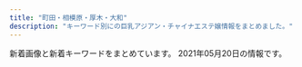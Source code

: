 ```yaml
---
title: "町田・相模原・厚木・大和"
description: "キーワード別にの巨乳アジアン・チャイナエステ嬢情報をまとめました。"
---
```


新着画像と新着キーワードをまとめています。
2021年05月20日の情報です。

<DmmAffiliateIns />
<KeywordTable
  shops={
    [
    {
        "keywords": {},
        "name": "\u30e6\u30ea\u30ab",
        "url": "http://wuraralu.xyz/",
        "station": "\u5c0f\u7530\u6025\u76f8\u6a21\u539f\u99c5\u5357\u53e3",
        "img_links": [
            "http://wuraralu.xyz/static/picture/s1.jpg",
            "http://wuraralu.xyz/static/picture/s_staff.png",
            "http://wuraralu.xyz/static/picture/s3.jpg",
            "http://wuraralu.xyz/static/picture/room2.jpg",
            "http://wuraralu.xyz/uploads/210419/1-210419161230J4.jpg",
            "http://wuraralu.xyz/uploads/210419/1-2104191613213I.jpg",
            "http://wuraralu.xyz/static/picture/room4.jpg",
            "http://wuraralu.xyz/static/picture/room1.jpg",
            "http://wuraralu.xyz/static/picture/news.png",
            "http://wuraralu.xyz/static/picture/mobile.jpg",
            "http://wuraralu.xyz/static/picture/room3.jpg",
            "http://wuraralu.xyz/uploads/210419/1-210419161210I4.jpg",
            "http://wuraralu.xyz/static/picture/top.png"
        ]
    },
    {
        "station": "\u4e2d\u592e\u6797\u9593\u99c5\u5317\u53e3",
        "url": "http://www.kangobijin.esturl.com/",
        "img_links": [
            "http://www.kangobijin.esturl.com/images/m-left.jpg",
            "http://www.kangobijin.esturl.com/images/m-right.jpg",
            "http://www.kangobijin.esturl.com/photo_news/upimg/92816607e656024bde_0.jpg",
            "http://www.kangobijin.esturl.com/images/m-top-right02.jpg",
            "http://www.kangobijin.esturl.com/files/003.jpg",
            "http://www.kangobijin.esturl.com/files/001.jpg",
            "http://www.kangobijin.esturl.com/files/005.jpg",
            "http://www.kangobijin.esturl.com/images/m-top-right03.jpg",
            "http://www.kangobijin.esturl.com/photo_news/upimg/52419609354852fd79_1.jpg",
            "http://www.kangobijin.esturl.com/photo_news/upimg/52419609354852fd79_0.jpg",
            "http://www.kangobijin.esturl.com/images/m-top-right01.jpg",
            "http://www.kangobijin.esturl.com/files/008.jpg",
            "http://www.kangobijin.esturl.com/images/m-top-right04.jpg",
            "http://www.kangobijin.esturl.com/photo_news/upimg/92816607e656024bde_1.jpg",
            "http://www.kangobijin.esturl.com/images/m-head.jpg",
            "http://www.kangobijin.esturl.com/files/002.jpg",
            "http://www.kangobijin.esturl.com/images/call.png",
            "http://www.kangobijin.esturl.com/images/m-top03.jpg",
            "http://www.kangobijin.esturl.com/files/004.jpg",
            "http://www.kangobijin.esturl.com/images/top-left01.jpg",
            "http://www.kangobijin.esturl.com/photo_news/upimg/4147560a2039cad684_0.jpg",
            "http://www.kangobijin.esturl.com/files/007.jpg",
            "http://www.kangobijin.esturl.com/images/m-yejiao.jpg",
            "http://www.kangobijin.esturl.com/images/m-top02.jpg",
            "http://www.kangobijin.esturl.com/photo_news/upimg/4147560a2039cad684_1.jpg"
        ],
        "keywords": {
            "88": 2,
            "D": 14,
            "87": 12
        },
        "name": "\u770b\u8b77\u7f8e\u4eba"
    },
    {
        "name": "\u871c\u30fb\u307f\u3064",
        "img_links": [],
        "station": "\u76f8\u6a21\u5927\u91ce\u99c5\u5357\u53e3",
        "keywords": {},
        "url": "https://mitsu.iest.info/"
    },
    {
        "name": "\u3082\u307f\u3082\u307f",
        "url": "http://momimomi.me-es.com/",
        "img_links": [
            "http://momimomi.me-es.com/girl/00.jpg",
            "http://momimomi.me-es.com/images/index_05.jpg",
            "http://momimomi.me-es.com/images/index_03.jpg",
            "http://momimomi.me-es.com/images/index_19.jpg",
            "http://momimomi.me-es.com/images/index_18.jpg",
            "http://momimomi.me-es.com/images/03.jpg",
            "http://momimomi.me-es.com/images/index_10.jpg",
            "http://momimomi.me-es.com/images/index_06.jpg",
            "http://momimomi.me-es.com/girl/01.jpg",
            "http://momimomi.me-es.com/images/sub_14.jpg",
            "http://momimomi.me-es.com/images/02.jpg",
            "http://momimomi.me-es.com/images/index_01.jpg",
            "http://momimomi.me-es.com/images/index_15.jpg",
            "http://momimomi.me-es.com/images/rec_11.jpg",
            "http://momimomi.me-es.com/images/index_04.jpg",
            "http://momimomi.me-es.com/images/index_08.jpg",
            "http://momimomi.me-es.com/girl/08.jpg",
            "http://momimomi.me-es.com/images/index_07.jpg",
            "http://momimomi.me-es.com/images/index_09.jpg",
            "http://momimomi.me-es.com/girl/07.jpg",
            "http://momimomi.me-es.com/images/rec.jpg",
            "http://momimomi.me-es.com/images/sub_10.jpg",
            "http://momimomi.me-es.com/girl/06.jpg",
            "http://momimomi.me-es.com/images/01.jpg",
            "http://momimomi.me-es.com/images/index_17.jpg",
            "http://momimomi.me-es.com/images/index_02.jpg",
            "http://momimomi.me-es.com/images/staff_11.jpg",
            "http://momimomi.me-es.com/images/index_22.jpg",
            "http://momimomi.me-es.com/images/info.jpg",
            "http://momimomi.me-es.com/images/info_11.jpg",
            "http://momimomi.me-es.com/images/index_12.jpg"
        ],
        "station": "\u685c\u30f6\u4e18\u99c5\u6771\u53e3",
        "keywords": {}
    },
    {
        "img_links": [],
        "station": "\u672c\u539a\u6728\u99c5\u6771\u53e3",
        "keywords": {},
        "name": "\u30a2\u30ab\u30b9\u30ea\u30cf\u30a6\u30b9",
        "url": "http://mai.abnavi.info/"
    },
    {
        "station": "\u5c0f\u7530\u6025\u76f8\u6a21\u539f\u99c5\u5357\u53e3",
        "name": "\u3075\u308f\u3075\u308f",
        "keywords": {
            "\u4e73": 2,
            "89": 1,
            "\u5de8\u4e73": 2
        },
        "img_links": [
            "http://www.relax-fuwafuwa.cn/Public/Reception/picture/top.png",
            "http://www.relax-fuwafuwa.cn/Public/Reception/picture/biaoti.jpg",
            "http://www.relax-fuwafuwa.cn/Public/Reception/picture/s_staff.png",
            "http://www.relax-fuwafuwa.cn/ueditor/php/upload/image/20210512/1620825451415316.jpeg",
            "http://www.relax-fuwafuwa.cn/Public/Reception/picture/nei5.jpg",
            "http://www.relax-fuwafuwa.cn/Public/Reception/picture/1.png",
            "http://www.relax-fuwafuwa.cn/Public/Reception/picture/nei_bj3.jpg",
            "http://www.relax-fuwafuwa.cn/Public/Reception/picture/staff1.jpg",
            "http://www.relax-fuwafuwa.cn/Public/Reception/picture/2.png",
            "http://www.relax-fuwafuwa.cn/Public/Reception/picture/nei3.jpg",
            "http://www.relax-fuwafuwa.cn/Public/Reception/picture/s_massage.png",
            "http://www.relax-fuwafuwa.cn/Public/Reception/picture/massage1.png",
            "http://www.relax-fuwafuwa.cn/Uploads/user/609c91d3d687a.jpg",
            "http://www.relax-fuwafuwa.cn/ueditor/php/upload/image/20171213/1513161912109916.jpg",
            "http://www.relax-fuwafuwa.cn/Public/Reception/picture/news.png"
        ],
        "url": "http://www.relax-fuwafuwa.cn/"
    },
    {
        "url": "http://soapaqzmn.xyz/",
        "name": "Tiara\uff5e\u30c6\u30a3\u30a2\u30e9\uff5e",
        "keywords": {
            "85": 4,
            "D": 4,
            "86": 2,
            "C": 2
        },
        "img_links": [
            "http://soapaqzmn.xyz/uploads/210201/1-21020110542c38.jpg",
            "http://soapaqzmn.xyz/uploads/210428/1-21042QK35b45.jpg",
            "http://soapaqzmn.xyz/picture/news.png",
            "http://soapaqzmn.xyz/uploads/210428/1-21042QK42K06.jpg",
            "http://soapaqzmn.xyz/uploads/210201/1-210201103Q0523.jpg",
            "http://soapaqzmn.xyz/uploads/201222/1-201222103513628.jpg",
            "http://soapaqzmn.xyz/picture/staff_s.png",
            "http://soapaqzmn.xyz/picture/evetop.png",
            "http://soapaqzmn.xyz/picture/top.png",
            "http://soapaqzmn.xyz/uploads/201222/1-20122210352a24.jpg"
        ],
        "station": "\u5357\u6797\u9593\u99c5\u897f\u53e3"
    },
    {
        "name": "\u4eba\u9b5a",
        "url": "http://roman-es.info/",
        "img_links": [
            "http://roman-es.info/staff/miki2.jpg",
            "http://roman-es.info/staff/yuki2.jpg",
            "http://roman-es.info/staff/miki4.jpg",
            "http://roman-es.info/staff/riri.jpg",
            "http://roman-es.info/img/pic/slide_2.jpg",
            "http://roman-es.info/staff/miki.jpg",
            "http://roman-es.info/img/pic/slide_1.jpg",
            "http://roman-es.info/staff/yuki4.jpg",
            "http://roman-es.info/staff/miki3.jpg",
            "http://roman-es.info/staff/miki1.jpg",
            "http://roman-es.info/staff/riri4.jpg",
            "http://roman-es.info/staff/riri1.jpg",
            "http://roman-es.info/staff/yuki1.jpg",
            "http://roman-es.info/staff/riri3.jpg",
            "http://roman-es.info/staff/riric.jpg",
            "http://roman-es.info/img/all/loader.png",
            "http://roman-es.info/staff/riri2.jpg",
            "http://roman-es.info/staff/yuki.jpg",
            "http://roman-es.info/staff/yuki3.jpg"
        ],
        "keywords": {},
        "station": "\u5927\u548c\u99c5"
    },
    {
        "name": "\u591c\u306e\u5922",
        "url": "http://dream.ebb.jp/",
        "img_links": [
            "http://dream.ebb.jp/fengjing4.jpg",
            "http://dream.ebb.jp/head_2_4332_1544580584367843.jpg",
            "http://dream.ebb.jp/head_4_4332_1544580584784110.jpg",
            "http://dream.ebb.jp/g2.jpg",
            "http://dream.ebb.jp/head_1_4332_15445805847677.jpg",
            "http://dream.ebb.jp/staff_7170_1544625837499078.jpg",
            "http://dream.ebb.jp/fengjing3.jpg",
            "http://dream.ebb.jp/fengjing2.jpg",
            "http://dream.ebb.jp/staff_7559_1547886875744350.jpg",
            "http://dream.ebb.jp/fengjing1.jpg",
            "http://dream.ebb.jp/head_3_4332_1544580584869237.jpg",
            "http://dream.ebb.jp/g1.jpg"
        ],
        "keywords": {
            "85": 1,
            "90": 1,
            "C": 1,
            "F": 1,
            "84": 1,
            "E": 2,
            "88": 1
        },
        "station": "JR\u753a\u7530\u99c5"
    },
    {
        "img_links": [
            "http://esthe-relax.info/girl/1.jpg",
            "http://esthe-relax.info/girl/3.jpg",
            "http://esthe-relax.info/topics/img/27-1.jpg",
            "http://esthe-relax.info/img/footer_tel.png",
            "http://esthe-relax.info/img/tel.png",
            "http://esthe-relax.info/img/faq_headimg.jpg",
            "http://esthe-relax.info/girl/2.jpg",
            "http://esthe-relax.info/img/room/photo01.jpg",
            "http://esthe-relax.info/girl/4.jpg",
            "http://esthe-relax.info/img/link_headimg.jpg",
            "http://esthe-relax.info/img/rec_headimg.jpg",
            "http://esthe-relax.info/topics/img/28-1.jpg",
            "http://esthe-relax.info/img/head_img01.jpg",
            "http://esthe-relax.info/img/room/photo02.jpg",
            "http://esthe-relax.info/img/staff_headimg.jpg",
            "http://esthe-relax.info/girl/4_1.jpg",
            "http://esthe-relax.info/img/room/photo03.jpg",
            "http://esthe-relax.info/img/qr.png",
            "http://esthe-relax.info/img/room/photo04.jpg"
        ],
        "name": "\u3072\u307e\u308f\u308a",
        "station": "\u5357\u6797\u9593\u99c5\u897f\u53e3",
        "keywords": {},
        "url": "http://esthe-relax.info/"
    },
    {
        "station": "JR\u753a\u7530\u99c5\u5317\u53e3",
        "name": "\u7652\u3057\u306e\u6cc9",
        "keywords": {},
        "url": "http://o-jp.com/yizumi/",
        "img_links": [
            "http://o-jp.com/yizumi/images/staff01.jpg",
            "http://o-jp.com/yizumi/images/hito.jpg",
            "http://o-jp.com/yizumi/images/staff1.jpg",
            "http://o-jp.com/yizumi/images/mobile.jpg"
        ]
    },
    {
        "url": "http://aphrodite-est.net/",
        "name": "\u96a0\u308c\u5bb6",
        "keywords": {
            "E": 3,
            "86": 6,
            "D": 3
        },
        "img_links": [
            "http://aphrodite-est.net/img/cg10.jpg",
            "http://aphrodite-est.net/img/rect.jpg",
            "http://aphrodite-est.net/img/acct.jpg",
            "http://aphrodite-est.net/img/fla3.jpg",
            "http://aphrodite-est.net/img/flb2.jpg",
            "http://aphrodite-est.net/img/fla1.jpg",
            "http://aphrodite-est.net/img/cg07.jpg",
            "http://aphrodite-est.net/img/lb2.jpg",
            "http://aphrodite-est.net/img/eve.jpg",
            "http://aphrodite-est.net/img/top.jpg",
            "http://aphrodite-est.net/link/menlog.jpg",
            "http://aphrodite-est.net/img/flb1.jpg",
            "http://aphrodite-est.net/img/stal.jpg",
            "http://aphrodite-est.net/img/cg08.jpg",
            "http://aphrodite-est.net/img/footer.jpg",
            "http://aphrodite-est.net/img/fla2.jpg",
            "http://aphrodite-est.net/img/cg06.jpg",
            "http://aphrodite-est.net/img/cg04.jpg",
            "http://aphrodite-est.net/img/cg01.jpg",
            "http://aphrodite-est.net/img/cg05.jpg",
            "http://aphrodite-est.net/img/fla4.jpg",
            "http://aphrodite-est.net/img/fbb.jpg",
            "http://aphrodite-est.net/img/no.png",
            "http://aphrodite-est.net/img/lint.jpg",
            "http://aphrodite-est.net/img/lb1.jpg",
            "http://aphrodite-est.net/img/stat.jpg"
        ],
        "station": "JR\u6df5\u91ce\u8fba\u99c5\u5317\u53e3"
    },
    {
        "url": "http://kiminoharu.xyz/",
        "name": "\u541b\u306e\u6625",
        "keywords": {
            "D": 6,
            "\u4e73": 1
        },
        "img_links": [
            "http://kiminoharu.xyz/images/g67.jpg",
            "http://kiminoharu.xyz/images/g11.jpg",
            "http://kiminoharu.xyz/images/r1.jpg",
            "http://kiminoharu.xyz/images/g4.jpg",
            "http://kiminoharu.xyz/images/s1.jpg",
            "http://kiminoharu.xyz/images/g66.jpg",
            "http://kiminoharu.xyz/images/g33.jpg",
            "http://kiminoharu.xyz/images/g0.jpg",
            "http://kiminoharu.xyz/images/g2.jpg",
            "http://kiminoharu.xyz/images/g5.jpg",
            "http://kiminoharu.xyz/images/001.jpg",
            "http://kiminoharu.xyz/images/r4.jpg",
            "http://kiminoharu.xyz/images/0.png",
            "http://kiminoharu.xyz/images/002.jpg",
            "http://kiminoharu.xyz/images/s4.jpg",
            "http://kiminoharu.xyz/images/g44.jpg",
            "http://kiminoharu.xyz/images/r2.jpg",
            "http://kiminoharu.xyz/images/g22.jpg",
            "http://kiminoharu.xyz/images/g3.jpg",
            "http://kiminoharu.xyz/images/g45.jpg",
            "http://kiminoharu.xyz/images/s2.jpg",
            "http://kiminoharu.xyz/images/003.jpg",
            "http://kiminoharu.xyz/images/s3.jpg",
            "http://kiminoharu.xyz/images/g1.jpg",
            "http://kiminoharu.xyz/images/r3.jpg",
            "http://kiminoharu.xyz/images/g6.jpg"
        ],
        "station": "JR\u6a4b\u672c\u99c5\u5317\u53e3"
    },
    {
        "station": "\u5ea7\u9593\u99c5",
        "keywords": {
            "86": 8,
            "D": 8
        },
        "name": "\u59eb -\u3072\u3081-",
        "img_links": [
            "http://xn--vckg5a5c7c8c1czd.tokyo/images/but5.png",
            "http://xn--vckg5a5c7c8c1czd.tokyo/images/girl7.png",
            "http://xn--vckg5a5c7c8c1czd.tokyo/images/tit2.jpg",
            "http://xn--vckg5a5c7c8c1czd.tokyo/images/ftb.jpg",
            "http://xn--vckg5a5c7c8c1czd.tokyo/images/tit1.jpg",
            "http://xn--vckg5a5c7c8c1czd.tokyo/images/but1.png",
            "http://xn--vckg5a5c7c8c1czd.tokyo/images/but2.png",
            "http://xn--vckg5a5c7c8c1czd.tokyo/images/head1.jpg",
            "http://xn--vckg5a5c7c8c1czd.tokyo/images/but4.png",
            "http://xn--vckg5a5c7c8c1czd.tokyo/images/girl5.png",
            "http://xn--vckg5a5c7c8c1czd.tokyo/images/r03.jpg",
            "http://xn--vckg5a5c7c8c1czd.tokyo/images/tit3.jpg",
            "http://xn--vckg5a5c7c8c1czd.tokyo/images/girl9.png",
            "http://xn--vckg5a5c7c8c1czd.tokyo/images/r04.jpg",
            "http://xn--vckg5a5c7c8c1czd.tokyo/images/r02.jpg",
            "http://xn--vckg5a5c7c8c1czd.tokyo/images/girl1.png",
            "http://xn--vckg5a5c7c8c1czd.tokyo/images/girl6.png",
            "http://xn--vckg5a5c7c8c1czd.tokyo/images/girl3.png",
            "http://xn--vckg5a5c7c8c1czd.tokyo/images/girl2.png",
            "http://xn--vckg5a5c7c8c1czd.tokyo/images/tit5.jpg",
            "http://xn--vckg5a5c7c8c1czd.tokyo/images/fbb.jpg",
            "http://xn--vckg5a5c7c8c1czd.tokyo/images/but3.png",
            "http://xn--vckg5a5c7c8c1czd.tokyo/images/but6.png",
            "http://xn--vckg5a5c7c8c1czd.tokyo/images/r01.jpg",
            "http://xn--vckg5a5c7c8c1czd.tokyo/images/tit6.jpg",
            "http://xn--vckg5a5c7c8c1czd.tokyo/images/girl10.png",
            "http://xn--vckg5a5c7c8c1czd.tokyo/images/girl8.png"
        ],
        "url": "http://xn--vckg5a5c7c8c1czd.tokyo/"
    },
    {
        "name": "Refresh \uff5e\u30ea\u30d5\u30ec\u30c3\u30b7\u30e5\uff5e",
        "img_links": [
            "http://refresh.esnavi.work/6.jpg",
            "http://refresh.esnavi.work/misaki.jpg",
            "http://refresh.esnavi.work/acc1.jpg",
            "http://refresh.esnavi.work/acc2.jpg",
            "http://refresh.esnavi.work/up.jpg",
            "http://refresh.esnavi.work/news.jpg",
            "http://refresh.esnavi.work/ayako.jpg",
            "http://refresh.esnavi.work/4.jpg",
            "http://refresh.esnavi.work/3.jpg",
            "http://refresh.esnavi.work/rec2.png",
            "http://refresh.esnavi.work/staff_t.jpg",
            "http://refresh.esnavi.work/momoka.jpg",
            "http://refresh.esnavi.work/rec1.png",
            "http://refresh.esnavi.work/head.jpg",
            "http://refresh.esnavi.work/1.jpg",
            "http://refresh.esnavi.work/int1.png",
            "http://refresh.esnavi.work/koko.jpg",
            "http://refresh.esnavi.work/acc3.jpg",
            "http://refresh.esnavi.work/tg.jpg",
            "http://refresh.esnavi.work/yuki.jpg",
            "http://refresh.esnavi.work/interior_t.jpg"
        ],
        "url": "http://refresh.esnavi.work/",
        "station": "\u76f8\u6a21\u5927\u91ce\u99c5\u5357\u53e3",
        "keywords": {}
    },
    {
        "keywords": {
            "E": 5,
            "86": 10,
            "87": 10,
            "C": 12,
            "D": 15
        },
        "name": "\u3084\u3059\u3089\u304e",
        "station": "\u5c0f\u7530\u6025\u7dda\u753a\u7530\u99c5\u897f\u53e3",
        "img_links": [
            "http://yasuragi.tyo.ac/images/s_staff.png",
            "http://yasuragi.tyo.ac/photos/sites/55/2021/04/2021041704374029.jpg",
            "http://yasuragi.tyo.ac/images/s_news.png",
            "http://yasuragi.tyo.ac/images/top.jpg",
            "http://yasuragi.tyo.ac/photos/sites/55/2019/12/2019121604403490.jpg",
            "http://yasuragi.tyo.ac/photos/sites/55/2019/12/2019121604403165.jpg",
            "http://yasuragi.tyo.ac/images/news_bj3.png",
            "http://yasuragi.tyo.ac/images/mobile.jpg",
            "http://yasuragi.tyo.ac/images/s_link.png",
            "http://yasuragi.tyo.ac/images/room1.jpg",
            "http://yasuragi.tyo.ac/images/room2.jpg",
            "http://yasuragi.tyo.ac/images/room3.jpg",
            "http://yasuragi.tyo.ac/images/s3.jpg",
            "http://yasuragi.tyo.ac/images/end.jpg",
            "http://yasuragi.tyo.ac/images/room4.jpg",
            "http://yasuragi.tyo.ac/photos/sites/55/2019/12/2019121604403829.jpg",
            "http://yasuragi.tyo.ac/images/news_bj1.png"
        ],
        "url": "http://yasuragi.tyo.ac/"
    },
    {
        "station": "JR\u76f8\u6a21\u539f\u99c5\u5357\u53e3",
        "keywords": {
            "C": 12
        },
        "url": "http://esthe-japan.work/tsubaki/",
        "img_links": [
            "http://esthe-japan.work/tsubaki/staff/staff2/01.jpg",
            "http://esthe-japan.work/tsubaki/img/ttl_staff.png",
            "http://esthe-japan.work/tsubaki/pic/head.png",
            "http://esthe-japan.work/tsubaki/staff/staff5/01.jpg",
            "http://esthe-japan.work/tsubaki/staff/staff1/01.jpg",
            "http://esthe-japan.work/tsubaki/pic/campaign.jpg",
            "http://esthe-japan.work/tsubaki/staff/staff4/01.jpg",
            "http://esthe-japan.work/tsubaki/staff/staff3/01.jpg",
            "http://esthe-japan.work/tsubaki/pic/topimg.jpg",
            "http://esthe-japan.work/tsubaki/img/foot.jpg",
            "http://esthe-japan.work/tsubaki/staff/staff/01.jpg"
        ],
        "name": "\u693f"
    },
    {
        "name": "\u59eb",
        "keywords": {
            "87": 32,
            "D": 32
        },
        "station": "\u4e2d\u592e\u6797\u9593\u99c5\u897f\u53e3",
        "img_links": [
            "http://www.hime.relaxjp.info/images/esthe3.jpg",
            "http://www.hime.relaxjp.info/images/esthe2.jpg",
            "http://www.hime.relaxjp.info/files/001-03.jpg",
            "http://www.hime.relaxjp.info/images/slider-img002.jpg",
            "http://www.hime.relaxjp.info/images/slider-img001.jpg",
            "http://www.hime.relaxjp.info/files/002.jpg",
            "http://www.hime.relaxjp.info/images/rsubt2.png",
            "http://www.hime.relaxjp.info/photo_news/upimg/433955ffe94e800583_1.jpg",
            "http://www.hime.relaxjp.info/files/006-02.jpg",
            "http://www.hime.relaxjp.info/files/002-02.jpg",
            "http://www.hime.relaxjp.info/images/rsubt4.png",
            "http://www.hime.relaxjp.info/photo_news/upimg/46408607d4dc323d9c_0.jpg",
            "http://www.hime.relaxjp.info/images/rsubt5.png",
            "http://www.hime.relaxjp.info/files/005-03.jpg",
            "http://www.hime.relaxjp.info/images/m3.jpg",
            "http://www.hime.relaxjp.info/images/b-tel.png",
            "http://www.hime.relaxjp.info/images/rsubt7.png",
            "http://www.hime.relaxjp.info/files/006-03.jpg",
            "http://www.hime.relaxjp.info/images/m6.jpg",
            "http://www.hime.relaxjp.info/images/rsubt1.png",
            "http://www.hime.relaxjp.info/files/001-02.jpg",
            "http://www.hime.relaxjp.info/images/m1.jpg",
            "http://www.hime.relaxjp.info/images/tel2.png",
            "http://www.hime.relaxjp.info/images/m2.jpg",
            "http://www.hime.relaxjp.info/images/rsubt6.png",
            "http://www.hime.relaxjp.info/files/002-03.jpg",
            "http://www.hime.relaxjp.info/images/esthe1.jpg",
            "http://www.hime.relaxjp.info/images/b-online.png",
            "http://www.hime.relaxjp.info/images/m4.jpg",
            "http://www.hime.relaxjp.info/files/006.jpg",
            "http://www.hime.relaxjp.info/files/001.jpg",
            "http://www.hime.relaxjp.info/images/rsubt3.png",
            "http://www.hime.relaxjp.info/files/005.jpg",
            "http://www.hime.relaxjp.info/files/005-02.jpg"
        ],
        "url": "http://www.hime.relaxjp.info/"
    },
    {
        "img_links": [
            "http://www.gekiyasu.relax-hp.com/files/003.jpg",
            "http://www.gekiyasu.relax-hp.com/images/bar-infomation.png",
            "http://www.gekiyasu.relax-hp.com/images/bar-girls.png",
            "http://www.gekiyasu.relax-hp.com/images/girls-bar.png",
            "http://www.gekiyasu.relax-hp.com/files/044.jpg",
            "http://www.gekiyasu.relax-hp.com/files/001.jpg",
            "http://www.gekiyasu.relax-hp.com/files/004.jpg",
            "http://www.gekiyasu.relax-hp.com/files/045.jpg",
            "http://www.gekiyasu.relax-hp.com/images/bar-inte.png",
            "http://www.gekiyasu.relax-hp.com/images/info2.jpg",
            "http://www.gekiyasu.relax-hp.com/files/002.jpg",
            "http://www.gekiyasu.relax-hp.com/images/info_text.jpg",
            "http://www.gekiyasu.relax-hp.com/images/bar-news.png",
            "http://www.gekiyasu.relax-hp.com/files/047.jpg",
            "http://www.gekiyasu.relax-hp.com/images/info1.jpg"
        ],
        "name": "\u6fc0\u5b89\u7f8e\u4eba",
        "url": "http://www.gekiyasu.relax-hp.com/",
        "station": "\u5927\u548c\u99c5\u5c0f\u7530\u6025\u53e3",
        "keywords": {
            "85": 1,
            "86": 1,
            "87": 5,
            "D": 6,
            "C": 1,
            "\u30bb\u30af\u30b7\u30fc": 1
        }
    },
    {
        "station": "\u5927\u548c\u99c5\u5317\u53e3",
        "name": "\u723d\u5feb",
        "img_links": [
            "http://soukai55.com/images/index_btm.jpg",
            "http://soukai55.com/images/top/top_05.jpg",
            "http://soukai55.com/images/staff_image/staff_04.jpg",
            "http://soukai55.com/images/top/top_06.jpg",
            "http://soukai55.com/images/gallery/gallery_3.jpg",
            "http://soukai55.com/images/home/indnx_phone.jpg",
            "http://soukai55.com/images/top/top_02.jpg",
            "http://soukai55.com/images/flash_a.jpg",
            "http://soukai55.com/images/gallery/gallery_d.jpg",
            "http://soukai55.com/images/top/top_01.jpg",
            "http://soukai55.com/images/home/top.jpg",
            "http://soukai55.com/images/flash_b.jpg",
            "http://soukai55.com/images/gallery/gallery_a.jpg",
            "http://soukai55.com/images/top/top_04.jpg",
            "http://soukai55.com/images/gallery/gallery_1.jpg",
            "http://soukai55.com/images/gallery/gallery_b.jpg",
            "http://soukai55.com/images/home/indnx_re.jpg",
            "http://soukai55.com/images/staff_image/staff_01.jpg",
            "http://soukai55.com/images/gallery/gallery_4.jpg",
            "http://soukai55.com/images/top/top_08.png",
            "http://soukai55.com/images/home/indnx_qr.jpg",
            "http://soukai55.com/images/gallery/gallery_2.jpg",
            "http://soukai55.com/images/staff_image/staff_03.jpg",
            "http://soukai55.com/images/staff_image/staff_02.jpg",
            "http://soukai55.com/images/top/top_03.jpg",
            "http://soukai55.com/images/home/indnx_sale.png",
            "http://soukai55.com/images/staff_image/staff_05.jpg",
            "http://soukai55.com/images/gallery/gallery_c.jpg"
        ],
        "keywords": {},
        "url": "http://soukai55.com/"
    },
    {
        "keywords": {
            "89": 1,
            "D": 2,
            "C": 6,
            "E": 2,
            "92": 1,
            "85": 1,
            "91": 1
        },
        "url": "http://momoka.est888.com/",
        "img_links": [
            "http://momoka.est888.com/css/staff/staff01.jpg",
            "http://momoka.est888.com/css/staff/staff04.jpg",
            "http://momoka.est888.com/css/staff/staff02.jpg",
            "http://momoka.est888.com/images/call.png",
            "http://momoka.est888.com/css/head.jpg",
            "http://momoka.est888.com/css/staff/staff05.jpg",
            "http://momoka.est888.com/css/foot.jpg",
            "http://momoka.est888.com/css/top01.jpg",
            "http://momoka.est888.com/css/staff/staff03.jpg"
        ],
        "name": "\u3082\u3082\u304b\u3061\u3083\u3093",
        "station": "\u672c\u539a\u6728\u99c5\u6771\u53e3"
    },
    {
        "keywords": {
            "88": 2,
            "C": 1,
            "87": 1,
            "D": 2,
            "E": 1,
            "86": 1,
            "84": 1
        },
        "name": "\u3089\u304f\u3089\u304f",
        "img_links": [
            "http://www.smile-es.info/img/pic/slide_1.jpg",
            "http://www.smile-es.info/staff/mika.jpg",
            "http://www.smile-es.info/staff/zb.jpg",
            "http://www.smile-es.info/staff/aya2.jpg",
            "http://www.smile-es.info/staff/aya4.jpg",
            "http://www.smile-es.info/staff/nao3.jpg",
            "http://www.smile-es.info/staff/aya1.jpg",
            "http://www.smile-es.info/staff/mio4.jpg",
            "http://www.smile-es.info/staff/mio1.jpg",
            "http://www.smile-es.info/staff/aya.jpg",
            "http://www.smile-es.info/img/pic/slide_2.jpg",
            "http://www.smile-es.info/staff/mio3.jpg",
            "http://www.smile-es.info/img/pic/int1.jpg",
            "http://www.smile-es.info/staff/nao1.jpg",
            "http://www.smile-es.info/staff/riri4.jpg",
            "http://www.smile-es.info/img/pic/int2.jpg",
            "http://www.smile-es.info/staff/riri2.jpg",
            "http://www.smile-es.info/staff/mio.jpg",
            "http://www.smile-es.info/staff/riri.jpg",
            "http://www.smile-es.info/img/pic/int4.jpg",
            "http://www.smile-es.info/staff/nao2.jpg",
            "http://www.smile-es.info/img/pic/int3.jpg",
            "http://www.smile-es.info/img/pic/rec.jpg",
            "http://www.smile-es.info/staff/mika1.jpg",
            "http://www.smile-es.info/staff/riri3.jpg",
            "http://www.smile-es.info/staff/mika2.jpg",
            "http://www.smile-es.info/staff/nao.jpg",
            "http://www.smile-es.info/staff/riri1.jpg",
            "http://www.smile-es.info/staff/aya3.jpg",
            "http://www.smile-es.info/staff/mika3.jpg",
            "http://www.smile-es.info/staff/mio2.jpg"
        ],
        "station": "\u5927\u548c\u99c5\u5357\u53e3",
        "url": "http://www.smile-es.info/"
    },
    {
        "img_links": [
            "http://www.aimu.iesjp.com/files/004-02.jpg",
            "http://www.aimu.iesjp.com/files/006-02.jpg",
            "http://www.aimu.iesjp.com/files/002.jpg",
            "http://www.aimu.iesjp.com/images/index_21.jpg",
            "http://www.aimu.iesjp.com/files/002-02.jpg",
            "http://www.aimu.iesjp.com/images/footer.jpg",
            "http://www.aimu.iesjp.com/images/index_22.jpg",
            "http://www.aimu.iesjp.com/images/index_04.jpg",
            "http://www.aimu.iesjp.com/images/index_23.jpg",
            "http://www.aimu.iesjp.com/files/001-03.jpg",
            "http://www.aimu.iesjp.com/files/003-03.jpg",
            "http://www.aimu.iesjp.com/files/006.jpg",
            "http://www.aimu.iesjp.com/images/index_16.jpg",
            "http://www.aimu.iesjp.com/images/index_09.jpg",
            "http://www.aimu.iesjp.com/files/001.jpg",
            "http://www.aimu.iesjp.com/files/005-02.jpg",
            "http://www.aimu.iesjp.com/images/index_06.jpg",
            "http://www.aimu.iesjp.com/images/index_13.jpg",
            "http://www.aimu.iesjp.com/files/004.jpg",
            "http://www.aimu.iesjp.com/files/003.jpg",
            "http://www.aimu.iesjp.com/files/002-03.jpg",
            "http://www.aimu.iesjp.com/images/index_18.jpg",
            "http://www.aimu.iesjp.com/images/index_05.jpg",
            "http://www.aimu.iesjp.com/images/index_12.jpg",
            "http://www.aimu.iesjp.com/images/index_03.jpg",
            "http://www.aimu.iesjp.com/images/header.jpg",
            "http://www.aimu.iesjp.com/files/004-03.jpg",
            "http://www.aimu.iesjp.com/files/006-03.jpg",
            "http://www.aimu.iesjp.com/images/index_08.jpg",
            "http://www.aimu.iesjp.com/files/003-02.jpg",
            "http://www.aimu.iesjp.com/images/index_11.jpg",
            "http://www.aimu.iesjp.com/files/001-02.jpg",
            "http://www.aimu.iesjp.com/images/backlistbtn.png",
            "http://www.aimu.iesjp.com/files/005.jpg",
            "http://www.aimu.iesjp.com/files/005-03.jpg",
            "http://www.aimu.iesjp.com/images/index_19.jpg",
            "http://www.aimu.iesjp.com/images/index_07.jpg"
        ],
        "url": "http://www.aimu.iesjp.com/",
        "name": "Aimu\uff5e\u30a2\u30a4\u30e0\uff5e",
        "station": "\u4e2d\u592e\u6797\u9593\u99c5",
        "keywords": {
            "E": 1,
            "87": 4,
            "86": 1,
            "C": 1,
            "D": 4,
            "88": 1
        }
    },
    {
        "station": "\u76f8\u6b66\u53f0\u524d\u99c5\u5317\u53e3",
        "keywords": {},
        "img_links": [
            "http://www.pentohausu.xyz/images/lanmu-t-st2.jpg",
            "http://www.yozakura-aroma.xyz/images/staff/2.jpg",
            "http://www.pentohausu.xyz/images/staff/nana.jpg",
            "http://www.pentohausu.xyz/images/nav/nav-t-job.jpg",
            "http://www.pentohausu.xyz/images/staff/1/sayuri.jpg",
            "http://www.pentohausu.xyz/images/index-rin_04.jpg",
            "http://www.pentohausu.xyz/images/staff/1/7.jpg",
            "http://www.pentohausu.xyz/images/index-rin_14.jpg",
            "http://www.pentohausu.xyz/images/nav/nav-t-sys.jpg",
            "http://www.pentohausu.xyz/images/shop/5.jpg",
            "http://www.pentohausu.xyz/images/lanmu-t-st.jpg",
            "http://www.pentohausu.xyz/images/staff/1/aya.jpg",
            "http://www.pentohausu.xyz/images/index-rin_02.jpg",
            "http://www.pentohausu.xyz/images/staff/meijia.jpg",
            "http://www.pentohausu.xyz/images/staff/1/8.jpg",
            "http://www.pentohausu.xyz/images/index-rin_20.jpg",
            "http://www.pentohausu.xyz/images/shop/6.jpg",
            "http://www.pentohausu.xyz/images/staff/1/1.jpg",
            "http://www.pentohausu.xyz/images/sys.png",
            "http://www.pentohausu.xyz/images/staff/1/mie.png"
        ],
        "name": "\u30da\u30f3\u30c8\u30cf\u30a6\u30b9",
        "url": "http://www.pentohausu.xyz/"
    },
    {
        "name": "Clivia\u30fb\u30af\u30ea\u30d3\u30a2",
        "station": "\u672c\u539a\u6728\u99c5\u5317\u53e3",
        "url": "http://clivia.jpn.mn/",
        "keywords": {
            "D": 14,
            "86": 7,
            "C": 52,
            "83": 1,
            "85": 8,
            "87": 6,
            "84": 3
        },
        "img_links": [
            "http://clivia.jpn.mn/images/s1.png",
            "http://clivia.jpn.mn/photos/sites/7/2019/12/2019121016364199.jpg",
            "http://clivia.jpn.mn/images/line3.png",
            "http://clivia.jpn.mn/images/ser3.jpg",
            "http://clivia.jpn.mn/photos/sites/7/2018/06/2018062707564386.jpg",
            "http://clivia.jpn.mn/images/ser1.jpg",
            "http://clivia.jpn.mn/images/s_staff.png",
            "http://clivia.jpn.mn/photos/sites/7/2018/01/243403403239253278.jpg",
            "http://clivia.jpn.mn/photos/sites/7/2019/12/2019121016505828.jpg",
            "http://clivia.jpn.mn/photos/sites/7/2019/12/2019121016364243.jpg",
            "http://clivia.jpn.mn/images/topic.png",
            "http://clivia.jpn.mn/images/top.png",
            "http://clivia.jpn.mn/photos/sites/7/2018/09/2018091111213257.jpg",
            "http://clivia.jpn.mn/photos/sites/7/2019/12/2019121016510012.jpg",
            "http://clivia.jpn.mn/images/l3.png",
            "http://clivia.jpn.mn/photos/sites/7/2019/12/2019121016595178.jpg",
            "http://clivia.jpn.mn/photos/sites/7/2019/12/2019121016505928.jpg",
            "http://clivia.jpn.mn/photos/sites/7/2018/06/201806240230592.jpg",
            "http://clivia.jpn.mn/images/headline.png",
            "http://clivia.jpn.mn/photos/sites/7/2019/12/2019121016595298.jpg",
            "http://clivia.jpn.mn/photos/sites/7/2018/10/2018101717032134.jpg",
            "http://clivia.jpn.mn/photos/sites/7/2019/10/2019102614594291.jpg",
            "http://clivia.jpn.mn/photos/sites/7/2018/06/2018062402305965.jpg",
            "http://clivia.jpn.mn/photos/sites/7/2019/12/2019121016505897.jpg",
            "http://clivia.jpn.mn/images/end.png",
            "http://clivia.jpn.mn/photos/sites/7/2019/12/2019121016595291.jpg",
            "http://clivia.jpn.mn/images/hua.png",
            "http://clivia.jpn.mn/images/l1.png",
            "http://clivia.jpn.mn/photos/sites/7/2019/12/2019121016344158.jpg",
            "http://clivia.jpn.mn/photos/sites/7/2019/12/2019121016394078.jpg",
            "http://clivia.jpn.mn/images/s3.png",
            "http://clivia.jpn.mn/photos/sites/7/2018/01/cn.jpg",
            "http://clivia.jpn.mn/photos/sites/7/2019/12/2019121016505936.jpg",
            "http://clivia.jpn.mn/photos/sites/7/2018/06/201806120710442.jpg",
            "http://clivia.jpn.mn/photos/sites/7/2018/11/2018110213101766.jpg",
            "http://clivia.jpn.mn/photos/sites/7/2019/12/2019121016510026.jpg",
            "http://clivia.jpn.mn/photos/sites/7/2019/12/2019121016595368.jpg",
            "http://clivia.jpn.mn/images/ser2.jpg",
            "http://clivia.jpn.mn/images/staff_bj3.png",
            "http://clivia.jpn.mn/images/face.png",
            "http://clivia.jpn.mn/photos/sites/7/2019/12/2019121016323542.jpg",
            "http://clivia.jpn.mn/images/s_link.png",
            "http://clivia.jpn.mn/images/staff_bj1.png",
            "http://clivia.jpn.mn/images/line1.png",
            "http://clivia.jpn.mn/images/hua1.png"
        ]
    },
    {
        "url": "http://en-massage.work/",
        "station": "\u76f8\u6a21\u5927\u91ce\u99c5\u5357\u53e3",
        "img_links": [
            "http://en-massage.work/sp/img/add.jpg",
            "http://en-massage.work/img/st7.jpg",
            "http://en-massage.work/img/pickupsize6.jpg",
            "http://en-massage.work/sp/img/pickupsize2.jpg",
            "http://en-massage.work/img/bottom.png",
            "http://en-massage.work/img/sta7.jpg",
            "http://en-massage.work/img/nost.jpg",
            "http://en-massage.work/img/pickupsize7.jpg",
            "http://en-massage.work/img/sta8.jpg",
            "http://en-massage.work/sp/img/info.jpg",
            "http://en-massage.work/img/sta2.jpg",
            "http://en-massage.work/img/sta6.jpg",
            "http://en-massage.work/sp/img/botton.jpg",
            "http://en-massage.work/sp/img/t-s.jpg",
            "http://en-massage.work/img/pickupsize8.jpg",
            "http://en-massage.work/sp/img/pc.jpg",
            "http://en-massage.work/sp/img/tel.jpg",
            "http://en-massage.work/sp/img/pic.jpg",
            "http://en-massage.work/sp/img/sta2.jpg",
            "http://en-massage.work/sp/img/cam.jpg",
            "http://en-massage.work/sp/img/pickupsize8.jpg",
            "http://en-massage.work/sp/img/sta8.jpg",
            "http://en-massage.work/sp/img/sys.jpg",
            "http://en-massage.work/img/st8.jpg",
            "http://en-massage.work/img/bottom2.png",
            "http://en-massage.work/sp/img/t-a.jpg",
            "http://en-massage.work/sp/img/t-t.jpg",
            "http://en-massage.work/sp/img/t-o.jpg",
            "http://en-massage.work/sp/img/tit.jpg",
            "http://en-massage.work/img/enent.jpg",
            "http://en-massage.work/sp/img/pickupsize6.jpg",
            "http://en-massage.work/img/haed.png",
            "http://en-massage.work/sp/img/t-r.jpg",
            "http://en-massage.work/img/st2.jpg",
            "http://en-massage.work/img/st6.jpg",
            "http://en-massage.work/sp/img/sta6.jpg",
            "http://en-massage.work/sp/img/pickupsize7.jpg",
            "http://en-massage.work/sp/img/sta7.jpg",
            "http://en-massage.work/img/pickupsize2.jpg",
            "http://en-massage.work/sp/img/time.jpg"
        ],
        "keywords": {
            "D": 6,
            "83": 3,
            "86": 6,
            "85": 3,
            "C": 17
        },
        "name": "\u7e01"
    },
    {
        "url": "http://massage-relax.info/",
        "station": "\u4e2d\u592e\u6797\u9593\u99c5\u5317\u53e3",
        "keywords": {
            "86": 5,
            "E": 3,
            "F": 1,
            "D": 2,
            "87": 1
        },
        "name": "\u767d\u306e\u604b\u4eba",
        "img_links": [
            "http://massage-relax.info/images/cg05.jpg",
            "http://massage-relax.info/images/cg07.jpg",
            "http://massage-relax.info/images/nav-003.png",
            "http://massage-relax.info/images/cg04.jpg",
            "http://massage-relax.info/images/cg03.jpg",
            "http://massage-relax.info/images/nav-006.png",
            "http://massage-relax.info/images/nav-002.png",
            "http://massage-relax.info/images/cg01.jpg",
            "http://massage-relax.info/images/nav-004.png",
            "http://massage-relax.info/images/tel.png",
            "http://massage-relax.info/images/cg02.jpg",
            "http://massage-relax.info/images/no.png",
            "http://massage-relax.info/images/nav-001.png",
            "http://massage-relax.info/images/top001.png",
            "http://massage-relax.info/images/nav-005.png"
        ]
    },
    {
        "img_links": [
            "http://dorami-jp.work/static/picture/home.png",
            "http://dorami-jp.work/static/picture/ac1.jpg",
            "http://dorami-jp.work/static/picture/info_t.png",
            "http://dorami-jp.work/static/picture/staff_t.png",
            "http://dorami-jp.work/uploads/210213/1-21021312211V96.jpg",
            "http://dorami-jp.work/static/picture/ac2.jpg",
            "http://dorami-jp.work/uploads/210329/1-21032912593a27.jpg",
            "http://dorami-jp.work/static/picture/main1.jpg",
            "http://dorami-jp.work/static/picture/esthe1.jpg",
            "http://dorami-jp.work/uploads/210315/1-210315101326118.jpg",
            "http://dorami-jp.work/static/picture/esthe2.jpg",
            "http://dorami-jp.work/static/picture/footer-r.png",
            "http://dorami-jp.work/static/picture/sys1.png",
            "http://dorami-jp.work/static/picture/staff.png",
            "http://dorami-jp.work/uploads/201212/1-201212100RL28.jpg",
            "http://dorami-jp.work/uploads/210510/1-210510092341450.jpg",
            "http://dorami-jp.work/uploads/201212/1-201212100Ja10.jpg",
            "http://dorami-jp.work/static/picture/esthe3.jpg",
            "http://dorami-jp.work/uploads/210507/1-21050F94R0G8.jpg",
            "http://dorami-jp.work/static/picture/footer-l.png",
            "http://dorami-jp.work/uploads/201212/1-201212100Q2220.jpg"
        ],
        "keywords": {},
        "name": "dorami",
        "url": "http://dorami-jp.work/",
        "station": "\u672c\u539a\u6728\u99c5\u5317\u53e3"
    },
    {
        "station": "\u753a\u7530\u99c5",
        "name": "\u7652\u3057\u306e\u68ee",
        "img_links": [
            "https://rin-relax.com/wp-content/uploads/2021/02/187654iyashi.jpg",
            "https://rin-relax.com/wp-content/uploads/2021/02/87654iyashi.jpg",
            "https://rin-relax.com/wp-content/uploads/2021/04/897261iyashi.jpg",
            "https://rin-relax.com/wp-content/themes/este/img/13.jpg",
            "https://rin-relax.com/wp-content/themes/este/img/tel_header.png",
            "https://rin-relax.com/wp-content/uploads/2021/02/908765789iyashi.jpg",
            "https://rin-relax.com/wp-content/uploads/2021/03/8976215iyashi.jpg",
            "https://rin-relax.com/wp-content/themes/este/img/top-img01.png",
            "https://rin-relax.com/wp-content/uploads/2021/03/897631iyashi.jpg",
            "https://rin-relax.com/wp-content/themes/este/img/top-img03.png",
            "https://rin-relax.com/wp-content/uploads/2021/02/21iyashi.jpg",
            "https://rin-relax.com/wp-content/themes/este/img/12.jpg",
            "https://rin-relax.com/wp-content/themes/este/img/tel_footer.png",
            "https://rin-relax.com/wp-content/themes/este/img/11.jpg",
            "https://rin-relax.com/wp-content/themes/este/img/top-img02a.png",
            "https://rin-relax.com/wp-content/themes/este/img/top-img01b.png",
            "https://rin-relax.com/wp-content/themes/este/img/14.jpg",
            "https://rin-relax.com/wp-content/themes/este/img/call.png",
            "https://rin-relax.com/wp-content/themes/este/img/top-img01a.png"
        ],
        "url": "https://rin-relax.com/",
        "keywords": {
            "E": 7,
            "D": 17
        }
    },
    {
        "name": "\u3055\u304f\u3089",
        "keywords": {
            "E": 3,
            "83": 4,
            "D": 18,
            "85": 2,
            "86": 10,
            "84": 4,
            "C": 23
        },
        "station": "\u76f8\u6a21\u5927\u91ce\u99c5\u5357\u53e3",
        "img_links": [
            "http://sakura.fan.bz/images/s_staff.png",
            "http://sakura.fan.bz/images/top.jpg",
            "http://sakura.fan.bz/images/s_news.png",
            "http://sakura.fan.bz/photos/sites/96/2019/09/2019090609280369.jpg",
            "http://sakura.fan.bz/photos/sites/96/2019/09/2019090502332622.jpg",
            "http://sakura.fan.bz/photos/sites/96/2019/09/2019090608513621.jpg",
            "http://sakura.fan.bz/images/end.png",
            "http://sakura.fan.bz/photos/sites/96/2019/10/2019100401374573.jpg",
            "http://sakura.fan.bz/photos/sites/96/2020/12/2020120203192280.jpg",
            "http://sakura.fan.bz/images/s_face.png",
            "http://sakura.fan.bz/images/info.png",
            "http://sakura.fan.bz/photos/sites/96/2019/11/2019112803264378.jpg",
            "http://sakura.fan.bz/images/news_bj1.png",
            "http://sakura.fan.bz/photos/sites/96/2019/11/201911070206265.jpg",
            "http://sakura.fan.bz/photos/sites/96/2019/12/2019120107502632.jpg",
            "http://sakura.fan.bz/photos/sites/96/2019/09/2019090502332739.jpg",
            "http://sakura.fan.bz/photos/sites/96/2019/09/2019090502332511.jpg",
            "http://sakura.fan.bz/images/news_bj3.png"
        ],
        "url": "http://sakura.fan.bz/"
    },
    {
        "url": "http://www.yozakura-aroma.xyz/",
        "keywords": {},
        "station": "\u6d77\u8001\u540d\u99c5\u6771\u53e3",
        "img_links": [
            "http://www.yozakura-aroma.xyz/images/shop/rl1.jpg",
            "http://www.yozakura-aroma.xyz/images/index-rin_02.jpg",
            "http://www.yozakura-aroma.xyz/images/527385908605281370.jpg",
            "http://www.yozakura-aroma.xyz/images/nav/nav-t-sta.jpg",
            "http://www.yozakura-aroma.xyz/images/13.png",
            "http://www.yozakura-aroma.xyz/images/1.jpg",
            "http://www.yozakura-aroma.xyz/images/7a.jpg",
            "http://www.yozakura-aroma.xyz/images/nav/nav-t-job.jpg",
            "http://www.yozakura-aroma.xyz/images/staff/meijia.jpg",
            "http://www.yozakura-aroma.xyz/images/staff/ami.jpg",
            "http://www.yozakura-aroma.xyz/images/rina.png",
            "http://www.yozakura-aroma.xyz/images/shop/rl3.jpg",
            "http://www.yozakura-aroma.xyz/images/3.jpg",
            "http://www.yozakura-aroma.xyz/images/staff/hidomi.png",
            "http://www.yozakura-aroma.xyz/images/13.jpg",
            "http://www.yozakura-aroma.xyz/images/sys5.jpg",
            "http://www.yozakura-aroma.xyz/images/index-skr_16.jpg",
            "http://www.yozakura-aroma.xyz/images/index-rin_04.jpg",
            "http://www.yozakura-aroma.xyz/images/nav/nav-t-sys.jpg"
        ],
        "name": "\u591c\u685c"
    },
    {
        "url": "https://lafesta.ests.jp/",
        "name": "\u30e9\u30d5\u30a7\u30b9\u30bf",
        "station": "\u6d77\u8001\u540d\u99c5\u6771\u53e3",
        "img_links": [
            "https://lafesta.ests.jp/images/pick_bj2.jpg",
            "https://lafesta.ests.jp/photos/sites/43/2018/06/201806260314216.jpg",
            "https://lafesta.ests.jp/images/photo.jpg",
            "https://lafesta.ests.jp/images/s3.jpg",
            "https://lafesta.ests.jp/images/pick1.jpg",
            "https://lafesta.ests.jp/photos/sites/43/2018/06/2018062603142188.jpg",
            "https://lafesta.ests.jp/images/pick.jpg",
            "https://lafesta.ests.jp/photos/sites/43/2020/09/2020092918240213.jpg",
            "https://lafesta.ests.jp/photos/sites/43/2020/11/2020111211332413.jpg",
            "https://lafesta.ests.jp/images/s_staff.jpg",
            "https://lafesta.ests.jp/images/s1.jpg",
            "https://lafesta.ests.jp/images/mobile.jpg",
            "https://lafesta.ests.jp/photos/sites/43/2019/05/2019052513415829.jpg",
            "https://lafesta.ests.jp/images/top.jpg",
            "https://lafesta.ests.jp/images/staff0.jpg",
            "https://lafesta.ests.jp/images/s_news.jpg"
        ],
        "keywords": {
            "C": 9
        }
    },
    {
        "url": "http://aes-mens.com/",
        "img_links": [
            "http://aes-mens.com/pic/topimg3.jpg",
            "http://aes-mens.com/scdl/staff/10121.jpg",
            "http://aes-mens.com/img/paypay.png",
            "http://aes-mens.com/scdl/staff/10101.jpg",
            "http://aes-mens.com/pic/topimg1.jpg",
            "http://aes-mens.com/img/foot.jpg",
            "http://aes-mens.com/scdl/staff/10111.jpg",
            "http://aes-mens.com/pic/head.jpg",
            "http://aes-mens.com/img/ttl_concept.png",
            "http://aes-mens.com/img/conmsg.png",
            "http://aes-mens.com/img/ttl_staff.png",
            "http://aes-mens.com/img/mainft.jpg",
            "http://aes-mens.com/pic/topimg2.jpg"
        ],
        "keywords": {
            "C": 7
        },
        "station": "\u76f8\u6a21\u5927\u91ce\u99c5\u6771\u53e3",
        "name": "\u5c0f\u60aa\u9b54\u30bb\u30e9\u30d4\u30fc"
    },
    {
        "station": "\u5927\u548c\u99c5\u5317\u53e3",
        "url": "http://yumenokoi.xyz.mn/",
        "name": "\u5922\u306e\u604b",
        "img_links": [
            "http://yumenokoi.xyz.mn/images/s_staff.jpg",
            "http://yumenokoi.xyz.mn/images/news1.jpg",
            "http://yumenokoi.xyz.mn/photos/sites/63/2020/08/2020082804382098.jpg",
            "http://yumenokoi.xyz.mn/images/1.jpg",
            "http://yumenokoi.xyz.mn/photos/sites/63/2020/08/2020082804381466.jpg",
            "http://yumenokoi.xyz.mn/images/info2.jpg",
            "http://yumenokoi.xyz.mn/images/2.jpg",
            "http://yumenokoi.xyz.mn/images/top.jpg",
            "http://yumenokoi.xyz.mn/images/s_link.jpg",
            "http://yumenokoi.xyz.mn/images/staff_bj3.jpg",
            "http://yumenokoi.xyz.mn/images/mobile.jpg"
        ],
        "keywords": {
            "86": 2,
            "D": 2
        }
    },
    {
        "keywords": {
            "C": 33
        },
        "url": "http://es-mina.com/",
        "img_links": [
            "http://es-mina.com/staff/midori/01mb.jpg",
            "http://es-mina.com/staff/kana/01mb.jpg",
            "http://es-mina.com/img/ttl_staff.png",
            "http://es-mina.com/staff/nanami/01mb.jpg",
            "http://es-mina.com/staff/nene/01mb.jpg",
            "http://es-mina.com/img/access/roada2.jpg",
            "http://es-mina.com/staff/rie/01mb.jpg",
            "http://es-mina.com/img/access/roada1.jpg",
            "http://es-mina.com/staff/miki/01mb.jpg",
            "http://es-mina.com/staff/ririka/01mb.jpg",
            "http://es-mina.com/img/foot.jpg",
            "http://es-mina.com/staff/hana/01mb.jpg",
            "http://es-mina.com/staff/ai/01mb.jpg",
            "http://es-mina.com/img/conmsg.png",
            "http://es-mina.com/pic/head.jpg",
            "http://es-mina.com/staff/haru/01mb.jpg",
            "http://es-mina.com/img/access/roada4.jpg",
            "http://es-mina.com/img/access/roadb1.jpg",
            "http://es-mina.com/img/access/roada3.jpg",
            "http://es-mina.com/staff/rei/01mb.jpg",
            "http://es-mina.com/pic/topimg3.jpg",
            "http://es-mina.com/staff/aya/01mb.jpg",
            "http://es-mina.com/staff/tina/01mb.jpg",
            "http://es-mina.com/staff/ran/01mb.jpg",
            "http://es-mina.com/img/access/roadb3.jpg",
            "http://es-mina.com/img/ttl_concept.png",
            "http://es-mina.com/staff/momoko/01mb.jpg",
            "http://es-mina.com/staff/izumi/01mb.jpg",
            "http://es-mina.com/staff/emi/01mb.jpg",
            "http://es-mina.com/img/access/roadb2.jpg",
            "http://es-mina.com/pic/topimg2.jpg",
            "http://es-mina.com/staff/minami/01mb.jpg",
            "http://es-mina.com/pic/topimg1.jpg",
            "http://es-mina.com/staff/mana/01mb.jpg",
            "http://es-mina.com/staff/yuki/01mb.jpg",
            "http://es-mina.com/staff/sora/01mb.jpg",
            "http://es-mina.com/staff/nana/01mb.jpg",
            "http://es-mina.com/staff/haruka/01mb.jpg",
            "http://es-mina.com/staff/sakura/01mb.jpg",
            "http://es-mina.com/staff/runa/01mb.jpg",
            "http://es-mina.com/img/access/roadsp.png",
            "http://es-mina.com/staff/yuina/01mb.jpg",
            "http://es-mina.com/img/access/roadb4.jpg",
            "http://es-mina.com/img/mainft.jpg"
        ],
        "station": "\u753a\u7530\u99c5\u6771\u53e3",
        "name": "MINA"
    },
    {
        "station": "JR\u6df5\u91ce\u8fba\u99c5\u5357\u53e3",
        "keywords": {},
        "img_links": [
            "http://yoshiko.jpest.net/uploads//sites/13/2020/08/laola.jpg",
            "http://yoshiko.jpest.net/uploads//sites/13/2020/08/news01.png",
            "http://yoshiko.jpest.net/uploads//sites/13/2020/08/lina.jpg",
            "http://yoshiko.jpest.net/uploads//sites/13/2020/08/1604303415-top.jpg",
            "http://yoshiko.jpest.net/uploads//sites/13/2020/08/yuki.jpg",
            "http://yoshiko.jpest.net/uploads//sites/13/2020/08/news03.png",
            "http://yoshiko.jpest.net/uploads//sites/13/2020/10/1602825649-g22.jpg",
            "http://yoshiko.jpest.net/uploads//sites/13/2020/08/g1.jpg",
            "http://yoshiko.jpest.net/uploads//sites/13/2020/08/1604303247-top.jpg",
            "http://yoshiko.jpest.net/uploads//sites/13/2020/08/bj_03.jpg",
            "http://yoshiko.jpest.net/uploads//sites/13/2020/08/lami.jpg",
            "http://yoshiko.jpest.net/uploads//sites/13/2020/10/1603075746-1.jpg",
            "http://yoshiko.jpest.net/uploads//sites/13/2020/08/1597221072-mobile.png",
            "http://yoshiko.jpest.net/uploads//sites/13/2020/10/1603068785-1.jpg",
            "http://yoshiko.jpest.net/uploads//sites/13/2020/08/r4.jpg",
            "http://yoshiko.jpest.net/uploads//sites/13/2020/08/tite-staff.jpg",
            "http://yoshiko.jpest.net/uploads//sites/13/2020/08/r3.jpg",
            "http://yoshiko.jpest.net/uploads//sites/13/2020/08/r1.jpg",
            "http://yoshiko.jpest.net/uploads//sites/13/2020/08/r2.jpg",
            "http://yoshiko.jpest.net/uploads//sites/13/2020/08/g6.jpg",
            "http://yoshiko.jpest.net/uploads//sites/13/2020/08/g5.jpg"
        ],
        "name": "\u5409\u597d",
        "url": "http://yoshiko.jpest.net/"
    },
    {
        "url": "http://mrgurokisetsu.tokyo/",
        "img_links": [
            "http://mrgurokisetsu.tokyo/uploads/181219/1-1Q2191A133208.jpg",
            "http://mrgurokisetsu.tokyo/uploads/200828/1-200RP931222A.jpg",
            "http://mrgurokisetsu.tokyo/uploads/181218/1-1Q21R10G3C3.png",
            "http://mrgurokisetsu.tokyo/uploads/200828/1-200RP92305117.jpg",
            "http://mrgurokisetsu.tokyo/uploads/201114/1-201114140IG24.jpg",
            "http://mrgurokisetsu.tokyo/uploads/181219/1-1Q219153224547.jpg",
            "http://mrgurokisetsu.tokyo/uploads/181218/1-1Q21R10649544.png",
            "http://mrgurokisetsu.tokyo/uploads/200828/1-200RP93113I1.jpg",
            "http://mrgurokisetsu.tokyo/images/top-sp.png",
            "http://mrgurokisetsu.tokyo/uploads/201026/1-201026161220H2.jpg",
            "http://mrgurokisetsu.tokyo/uploads/181219/1-1Q2191A044L9.jpg",
            "http://mrgurokisetsu.tokyo/images/end.png",
            "http://mrgurokisetsu.tokyo/uploads/200828/1-200RP9192Y24.jpg",
            "http://mrgurokisetsu.tokyo/uploads/181218/1-1Q21R10626151.png",
            "http://mrgurokisetsu.tokyo/uploads/200828/1-200RP919363I.jpg",
            "http://mrgurokisetsu.tokyo/uploads/200828/1-200RP92032509.jpg",
            "http://mrgurokisetsu.tokyo/uploads/181218/1-1Q21R106025N.png",
            "http://mrgurokisetsu.tokyo/uploads/200828/1-200RP92314957.jpg",
            "http://mrgurokisetsu.tokyo/uploads/200828/1-200RP92115101.jpg",
            "http://mrgurokisetsu.tokyo/uploads/181219/1-1Q21915324H06.jpg",
            "http://mrgurokisetsu.tokyo/uploads/200828/1-200RP92022417.jpg",
            "http://mrgurokisetsu.tokyo/uploads/200828/1-200RP92124K5.jpg"
        ],
        "name": "MINA",
        "station": "\u6d77\u8001\u540d\u99c5\u5357\u53e3",
        "keywords": {
            "88": 2,
            "85": 5,
            "C": 16,
            "D": 4
        }
    },
    {
        "img_links": [
            "https://relax-yuran.xyz/images/st/momo.jpg",
            "http://6navi.info/link/esthelove88-31.jpg",
            "https://relax-yuran.xyz/images/nbj2.png",
            "http://menlog.net/link/menlog8831.jpg",
            "https://relax-yuran.xyz/images/girl-z1.jpg",
            "https://relax-yuran.xyz/images/room2.jpg",
            "https://relax-yuran.xyz/images/st/momo2.jpg",
            "https://relax-yuran.xyz/images/st/mei.jpg",
            "https://relax-yuran.xyz/images/st/st_.jpg",
            "https://relax-yuran.xyz/images/room3.jpg",
            "https://relax-yuran.xyz/images/st/kiki.jpg",
            "https://relax-yuran.xyz/images/st/yuyu.jpg",
            "https://relax-yuran.xyz/images/st/shizuka.jpg",
            "https://relax-yuran.xyz/images/top.png",
            "https://relax-yuran.xyz/images/st/mimi.jpg",
            "https://relax-yuran.xyz/images/girl-z2.jpg",
            "https://relax-yuran.xyz/images/pick.jpg",
            "https://relax-yuran.xyz/images/st/sakura.jpg",
            "https://relax-yuran.xyz/images/st/kiki2.jpg",
            "https://relax-yuran.xyz/images/s_staff.png",
            "https://relax-yuran.xyz/images/s_link.png",
            "https://relax-yuran.xyz/images/mobile.jpg",
            "https://relax-yuran.xyz/images/room1.jpg",
            "http://6navi.info/link/walker88.jpg",
            "https://relax-yuran.xyz/images/movie.jpg"
        ],
        "name": "Rose \uff5e\u30ed\u30fc\u30ba\uff5e",
        "station": "\u5357\u6797\u9593\u99c5\u897f\u53e3",
        "url": "https://relax-yuran.xyz/",
        "keywords": {
            "\u30bb\u30af\u30b7\u30fc": 17,
            "C": 16
        }
    },
    {
        "name": "\u3089\u304f\u3089\u304f",
        "url": "http://yobisaki.work/",
        "keywords": {
            "86": 4,
            "89": 4,
            "88": 5,
            "90": 4,
            "84": 2
        },
        "img_links": [
            "http://yobisaki.work/_src/18214148/img20210303114743763025.png",
            "http://yobisaki.work/_src/22587998/wechatimg1025.jpg",
            "http://yobisaki.work/_src/53888784/wechatimg316.jpg",
            "http://yobisaki.work/_src/18214160/sign.png",
            "http://yobisaki.work/_src/53915650/wechatimg1030.jpg",
            "http://yobisaki.work/_src/53915787/20210304_164800.jpg",
            "http://yobisaki.work/_src/18214132/qr.png",
            "http://yobisaki.work/_src/56328343/wechatimg169.jpg",
            "http://yobisaki.work/_src/53930944/navi_06.png",
            "http://yobisaki.work/_src/18214353/tall.png",
            "http://yobisaki.work/_src/22587999/wechatimg1025.jpg",
            "http://yobisaki.work/_src/56328435/wechatimg169.jpg",
            "http://yobisaki.work/_src/56328434/wechatimg169.jpg",
            "http://yobisaki.work/_src/53914389/wechatimg1025.jpg",
            "http://yobisaki.work/_src/21626747/wechatimg1029.jpg",
            "http://yobisaki.work/_src/18214150/4.png",
            "http://yobisaki.work/_src/18214090/tall.png",
            "http://yobisaki.work/_src/22159991/wechatimg1028.jpg",
            "http://yobisaki.work/_src/18214291/navi_04.png",
            "http://yobisaki.work/_src/18214162/82e082e02.jpg",
            "http://yobisaki.work/_src/18214222/sign.png",
            "http://yobisaki.work/_src/18214388/wechatimg1026.jpg",
            "http://yobisaki.work/_src/18214389/wechatimg1026.jpg",
            "http://yobisaki.work/_src/53915420/wechatimg1027.jpg",
            "http://yobisaki.work/_src/53915649/wechatimg1030.jpg",
            "http://yobisaki.work/_src/53915422/wechatimg1028.jpg",
            "http://yobisaki.work/_src/56328427/sign.png",
            "http://yobisaki.work/_src/18214305/5.png",
            "http://yobisaki.work/_src/18214395/wechatimg1025.jpg",
            "http://yobisaki.work/_src/18214174/index_099.png",
            "http://yobisaki.work/_src/18214153/index_09.png",
            "http://yobisaki.work/_src/18214299/2.png",
            "http://yobisaki.work/_src/56328336/wechatimg316.jpg",
            "http://yobisaki.work/_src/53914758/wx00030303-181542%402x.png",
            "http://yobisaki.work/_src/18214301/3.png",
            "http://yobisaki.work/_src/18214224/wechatimg1028.jpg",
            "http://yobisaki.work/_src/18214366/index_099.png",
            "http://yobisaki.work/_src/53915652/wechatimg1029.jpg",
            "http://yobisaki.work/_src/53915423/wechatimg1028.jpg",
            "http://yobisaki.work/_src/18214387/wx00030303-181827%402x.jpg",
            "http://yobisaki.work/_src/53915771/20210304_165454.jpg",
            "http://yobisaki.work/_src/56328461/wechatimg169.jpg",
            "http://yobisaki.work/_src/18214089/img20210303114743763025.png",
            "http://yobisaki.work/_src/56328341/wechatimg169.jpg",
            "http://yobisaki.work/_src/18214091/tall.png",
            "http://yobisaki.work/_src/21479344/sign.png",
            "http://yobisaki.work/_src/18214386/wx00030303-181542%402x.png",
            "http://yobisaki.work/_src/18214309/1.jpg",
            "http://yobisaki.work/_src/18214287/navi_02.png",
            "http://yobisaki.work/_src/18214086/wechatimg169.jpg",
            "http://yobisaki.work/_src/18214133/qr.png",
            "http://yobisaki.work/_src/53871199/wx00030303-181827%402x.jpg",
            "http://yobisaki.work/_src/21479347/tall.png",
            "http://yobisaki.work/_src/53914410/wechatimg1028.jpg",
            "http://yobisaki.work/_src/53916235/20210304_164336.jpg",
            "http://yobisaki.work/_src/21479365/index_099.png",
            "http://yobisaki.work/_src/18214293/navi_05.png",
            "http://yobisaki.work/_src/18214393/wx00030303-181605%402x.png",
            "http://yobisaki.work/_src/53888778/wechatimg316.jpg",
            "http://yobisaki.work/_src/19665050/wx00030303-181621%402x.png",
            "http://yobisaki.work/_src/21626748/wechatimg1029.jpg",
            "http://yobisaki.work/_src/53888779/wechatimg316.jpg",
            "http://yobisaki.work/_src/53914760/wx00030303-181542%402x.png",
            "http://yobisaki.work/_src/53915651/wechatimg1029.jpg",
            "http://yobisaki.work/_src/18214396/wechatimg1025.jpg",
            "http://yobisaki.work/_src/53915421/wechatimg1027.jpg",
            "http://yobisaki.work/_src/18214289/navi_03.png",
            "http://yobisaki.work/_src/53915785/20210304_164956.jpg",
            "http://yobisaki.work/_src/18214100/index_09.png",
            "http://yobisaki.work/_src/18214161/tall.png",
            "http://yobisaki.work/_src/18214285/navi_01.png",
            "http://yobisaki.work/_src/56328337/wechatimg316.jpg",
            "http://yobisaki.work/_src/18214236/index_099.png",
            "http://yobisaki.work/_src/53914417/wechatimg1030.jpg",
            "http://yobisaki.work/_src/18214352/sign.png",
            "http://yobisaki.work/_src/18214085/sign.png",
            "http://yobisaki.work/_src/18214297/1.png",
            "http://yobisaki.work/_src/22159990/wechatimg1028.jpg",
            "http://yobisaki.work/_src/18214303/4.png",
            "http://yobisaki.work/_src/18214087/wechatimg169.jpg",
            "http://yobisaki.work/_src/21479345/82e082e02.jpg",
            "http://yobisaki.work/_src/18214307/4.jpg",
            "http://yobisaki.work/_src/53888785/wechatimg316.jpg",
            "http://yobisaki.work/_src/56328344/wechatimg169.jpg",
            "http://yobisaki.work/_src/18214308/7261563932146_.pic_hd.jpg",
            "http://yobisaki.work/_src/18214223/tall.png",
            "http://yobisaki.work/_src/53915775/20210304_165155.jpg",
            "http://yobisaki.work/_src/56328446/index_099.png",
            "http://yobisaki.work/_src/56328454/tall.png"
        ],
        "station": "\u5c0f\u7530\u6025\u76f8\u6a21\u539f\u99c5\u5317\u53e3"
    },
    {
        "img_links": [
            "http://www.yuri.esjoho.com/files/003-02.jpg",
            "http://www.yuri.esjoho.com/images/top.jpg",
            "http://www.yuri.esjoho.com/files/002-03.jpg",
            "http://www.yuri.esjoho.com/images/s_info.jpg",
            "http://www.yuri.esjoho.com/files/002-02.jpg",
            "http://www.yuri.esjoho.com/files/001.jpg",
            "http://www.yuri.esjoho.com/images/s_staff.jpg",
            "http://www.yuri.esjoho.com/files/004-02.jpg",
            "http://www.yuri.esjoho.com/files/001-03.jpg",
            "http://www.yuri.esjoho.com/files/002.jpg",
            "http://www.yuri.esjoho.com/images/s_pick.jpg",
            "http://www.yuri.esjoho.com/files/004.jpg",
            "http://www.yuri.esjoho.com/files/003-03.jpg",
            "http://www.yuri.esjoho.com/images/mobile.jpg",
            "http://www.yuri.esjoho.com/images/end1.png",
            "http://www.yuri.esjoho.com/images/nbj3.jpg",
            "http://www.yuri.esjoho.com/files/003.jpg",
            "http://www.yuri.esjoho.com/files/004-03.jpg",
            "http://www.yuri.esjoho.com/images/s_news.jpg",
            "http://www.yuri.esjoho.com/images/gallery1.jpg",
            "http://www.yuri.esjoho.com/images/1.jpg",
            "http://www.yuri.esjoho.com/files/001-02.jpg"
        ],
        "station": "\u753a\u7530\u99c5\u5317\u53e3",
        "keywords": {
            "87": 4,
            "F": 2,
            "E": 2,
            "88": 2,
            "89": 2,
            "D": 4
        },
        "name": "\u767e\u5408",
        "url": "http://www.yuri.esjoho.com/"
    },
    {
        "url": "https://tanpopopo.com/",
        "station": "\u4e2d\u592e\u6797\u9593\u99c5\u897f\u53e3",
        "name": "\u305f\u3093\u307d\u307d",
        "keywords": {
            "C": 4,
            "G": 4
        },
        "img_links": [
            "https://tanpopopo.com/wp-content/themes/este/img/5.jpg",
            "https://tanpopopo.com/wp-content/themes/este/img/top-img01b.png",
            "https://tanpopopo.com/wp-content/uploads/2019/06/87289tanpo.jpg",
            "https://tanpopopo.com/wp-content/themes/este/img/tel_footer.png",
            "https://tanpopopo.com/wp-content/themes/este/img/tel_header.png",
            "https://tanpopopo.com/wp-content/themes/este/img/call.png",
            "https://tanpopopo.com/wp-content/themes/este/img/2.jpg",
            "https://tanpopopo.com/wp-content/themes/este/img/1.jpg",
            "https://tanpopopo.com/wp-content/themes/este/img/top-img02a.png",
            "https://tanpopopo.com/wp-content/themes/este/img/top-img01a.png",
            "https://tanpopopo.com/wp-content/themes/este/img/3.jpg",
            "https://tanpopopo.com/wp-content/uploads/2019/06/987654678tanpo.jpg"
        ]
    },
    {
        "url": "http://www.gekiyasu.relaxmens.com/",
        "name": "\u6fc0\u5b89\u7f8e\u4eba",
        "station": "\u76f8\u6a21\u5927\u91ce\u99c5\u5317\u53e3",
        "keywords": {},
        "img_links": [
            "http://www.gekiyasu.relaxmens.com/files/005.jpg",
            "http://www.gekiyasu.relaxmens.com/images/nav-004.png",
            "http://www.gekiyasu.relaxmens.com/files/002.jpg",
            "http://www.gekiyasu.relaxmens.com/photo_news/upimg/19693609cc1ec50ae1_0.jpg",
            "http://www.gekiyasu.relaxmens.com/images/top003.png",
            "http://www.gekiyasu.relaxmens.com/images/nav-001.png",
            "http://www.gekiyasu.relaxmens.com/images/tel.png",
            "http://www.gekiyasu.relaxmens.com/images/osusume01.png",
            "http://www.gekiyasu.relaxmens.com/images/top02-left.png",
            "http://www.gekiyasu.relaxmens.com/files/003.jpg",
            "http://www.gekiyasu.relaxmens.com/files/006.jpg",
            "http://www.gekiyasu.relaxmens.com/photo_news/upimg/363366087ef5bcf31d_0.jpg",
            "http://www.gekiyasu.relaxmens.com/images/top01.png",
            "http://www.gekiyasu.relaxmens.com/images/nav-003.png",
            "http://www.gekiyasu.relaxmens.com/images/nav-005.png",
            "http://www.gekiyasu.relaxmens.com/images/nav-006.png",
            "http://www.gekiyasu.relaxmens.com/photo_news/upimg/19693609cc1ec50ae1_1.jpg",
            "http://www.gekiyasu.relaxmens.com/images/nav-002.png",
            "http://www.gekiyasu.relaxmens.com/photo_news/upimg/363366087ef5bcf31d_1.jpg",
            "http://www.gekiyasu.relaxmens.com/files/001.jpg",
            "http://www.gekiyasu.relaxmens.com/files/004.jpg"
        ]
    },
    {
        "url": "http://shonoyou.me-es.com/",
        "name": "\u521d\u306e\u8449",
        "keywords": {},
        "img_links": [
            "http://shonoyou.me-es.com/images/staff_10.jpg",
            "http://shonoyou.me-es.com/images/index_07.jpg",
            "http://shonoyou.me-es.com/images/info.jpg",
            "http://shonoyou.me-es.com/images/index_20.jpg",
            "http://shonoyou.me-es.com/images/index_16.jpg",
            "http://shonoyou.me-es.com/images/index_17.jpg",
            "http://shonoyou.me-es.com/girl/018.jpg",
            "http://shonoyou.me-es.com/images/index_27.jpg",
            "http://shonoyou.me-es.com/images/info_10.jpg",
            "http://shonoyou.me-es.com/images/top2.jpg",
            "http://shonoyou.me-es.com/images/index_11.jpg",
            "http://shonoyou.me-es.com/girl/00.jpg",
            "http://shonoyou.me-es.com/girl/09.jpg",
            "http://shonoyou.me-es.com/images/rec.jpg",
            "http://shonoyou.me-es.com/images/index_21.jpg",
            "http://shonoyou.me-es.com/images/top.jpg",
            "http://shonoyou.me-es.com/images/index_14.jpg",
            "http://shonoyou.me-es.com/images/index_03.jpg",
            "http://shonoyou.me-es.com/images/index_12.jpg",
            "http://shonoyou.me-es.com/images/index_24.jpg",
            "http://shonoyou.me-es.com/images/index_04.jpg",
            "http://shonoyou.me-es.com/images/index_19.jpg",
            "http://shonoyou.me-es.com/images/index_05.jpg",
            "http://shonoyou.me-es.com/girl/012.jpg",
            "http://shonoyou.me-es.com/images/index_22.jpg",
            "http://shonoyou.me-es.com/images/index_25.jpg",
            "http://shonoyou.me-es.com/images/index_09.jpg",
            "http://shonoyou.me-es.com/images/index_02.jpg",
            "http://shonoyou.me-es.com/images/index_10.jpg",
            "http://shonoyou.me-es.com/images/index_06.jpg",
            "http://shonoyou.me-es.com/images/rec_10.jpg"
        ],
        "station": "\u5ea7\u9593\u99c5\u897f\u53e3"
    },
    {
        "name": "\u685c\u6843-\u3055\u304f\u3089\u3093\u307c-",
        "station": "\u5927\u548c\u99c5\u5357\u53e3",
        "keywords": {
            "D": 16,
            "86": 16,
            "F": 2,
            "88": 2
        },
        "img_links": [
            "http://massage-est.info/images/cg08.jpg",
            "http://massage-est.info/images/cg03.jpg",
            "http://massage-est.info/images/cg06.jpg",
            "http://massage-est.info/images/head.jpg",
            "http://massage-est.info/images/tit5.jpg",
            "http://massage-est.info/images/tit1.jpg",
            "http://massage-est.info/images/tit4.jpg",
            "http://massage-est.info/images/cg10.jpg",
            "http://massage-est.info/images/tit2.jpg",
            "http://massage-est.info/images/tit3.jpg",
            "http://massage-est.info/images/line.png",
            "http://massage-est.info/images/cg07.jpg",
            "http://massage-est.info/images/fla.jpg",
            "http://massage-est.info/images/cg05.jpg",
            "http://massage-est.info/images/no.png",
            "http://massage-est.info/images/cg04.jpg",
            "http://massage-est.info/images/cg12.jpg",
            "http://massage-est.info/images/cg01.jpg"
        ],
        "url": "http://massage-est.info/"
    },
    {
        "img_links": [
            "http://www.ainotenshi.esturl.com/images/barAccess.png",
            "http://www.ainotenshi.esturl.com/files/004-03.jpg",
            "http://www.ainotenshi.esturl.com/files/005-03.jpg",
            "http://www.ainotenshi.esturl.com/images/concept.png",
            "http://www.ainotenshi.esturl.com/images/barLink.png",
            "http://www.ainotenshi.esturl.com/files/006.jpg",
            "http://www.ainotenshi.esturl.com/files/004-02.jpg",
            "http://www.ainotenshi.esturl.com/files/004.jpg",
            "http://www.ainotenshi.esturl.com/images/barSchedule.png",
            "http://www.ainotenshi.esturl.com/images/barTherapist.png",
            "http://www.ainotenshi.esturl.com/files/007-03.jpg",
            "http://www.ainotenshi.esturl.com/images/header.png",
            "http://www.ainotenshi.esturl.com/images/time.png",
            "http://www.ainotenshi.esturl.com/files/003-03.jpg",
            "http://www.ainotenshi.esturl.com/files/008-03.jpg",
            "http://www.ainotenshi.esturl.com/images/barRecruit.png",
            "http://www.ainotenshi.esturl.com/files/006-02.jpg",
            "http://www.ainotenshi.esturl.com/images/contentBottom.jpg",
            "http://www.ainotenshi.esturl.com/files/008-02.jpg",
            "http://www.ainotenshi.esturl.com/files/007.jpg",
            "http://www.ainotenshi.esturl.com/files/005-02.jpg",
            "http://www.ainotenshi.esturl.com/files/001-03.jpg",
            "http://www.ainotenshi.esturl.com/files/002.jpg",
            "http://www.ainotenshi.esturl.com/images/barProfileSche.png",
            "http://www.ainotenshi.esturl.com/files/005.jpg",
            "http://www.ainotenshi.esturl.com/images/barProfile.png",
            "http://www.ainotenshi.esturl.com/images/btnTop.png",
            "http://www.ainotenshi.esturl.com/images/backBtn.png",
            "http://www.ainotenshi.esturl.com/files/002-03.jpg",
            "http://www.ainotenshi.esturl.com/files/003-02.jpg",
            "http://www.ainotenshi.esturl.com/files/001.jpg",
            "http://www.ainotenshi.esturl.com/files/006-03.jpg",
            "http://www.ainotenshi.esturl.com/files/003.jpg",
            "http://www.ainotenshi.esturl.com/files/008.jpg",
            "http://www.ainotenshi.esturl.com/files/007-02.jpg",
            "http://www.ainotenshi.esturl.com/files/002-02.jpg",
            "http://www.ainotenshi.esturl.com/images/barSystem.png",
            "http://www.ainotenshi.esturl.com/files/001-02.jpg"
        ],
        "keywords": {
            "C": 4,
            "D": 28,
            "88": 4,
            "87": 24,
            "85": 4
        },
        "url": "http://www.ainotenshi.esturl.com/",
        "station": "\u672c\u539a\u6728\u99c5\u5317\u53e3",
        "name": "\u611b\u306e\u5929\u4f7f"
    },
    {
        "img_links": [
            "http://sagamiono.net/images/gallery/04.jpg",
            "http://sagamiono.net/images/gallery/03.jpg",
            "http://sagamiono.net/staffPhoto/s20210114023130.jpg",
            "http://sagamiono.net/staffPhoto/b20210318163535.jpg",
            "http://sagamiono.net/staffPhoto/b20210114023211.jpg",
            "http://sagamiono.net/images/slider/04.jpg",
            "http://sagamiono.net/staffPhoto/b20210114023255.jpg",
            "http://sagamiono.net/staffPhoto/b20210114023244.jpg",
            "http://sagamiono.net/staffPhoto/b20210114023057.jpg",
            "http://sagamiono.net/staffPhoto/b20210114023117.jpg",
            "http://sagamiono.net/staffPhoto/b20210114023130.jpg",
            "http://sagamiono.net/images/returnBtn.png",
            "http://sagamiono.net/staffPhoto/b20210114023151.jpg",
            "http://sagamiono.net/images/slider/03.jpg",
            "http://sagamiono.net/uploadfiles/Image/image(1).png",
            "http://sagamiono.net/images/gallery/01.jpg",
            "http://sagamiono.net/staffPhoto/s20210318163535.jpg",
            "http://sagamiono.net/uploadfiles/images/08.jpg",
            "http://sagamiono.net/staffPhoto/s20210114023233.jpg",
            "http://sagamiono.net/uploadfiles/Image/campaignSagamionoNetHaru.jpg",
            "http://sagamiono.net/images/slider/01.jpg",
            "http://sagamiono.net/images/slider/02.jpg",
            "http://sagamiono.net/staffPhoto/s20210114023117.jpg",
            "http://sagamiono.net/images/gallery/02.jpg",
            "http://sagamiono.net/staffPhoto/s20210114023211.jpg",
            "http://sagamiono.net/staffPhoto/s20210114023255.jpg",
            "http://sagamiono.net/uploadfiles/images/052.jpg",
            "http://sagamiono.net/staffPhoto/s20210114023151.jpg",
            "http://sagamiono.net/images/showFrame.png",
            "http://sagamiono.net/images/mobile.jpg",
            "http://sagamiono.net/staffPhoto/s20210114023057.jpg",
            "http://sagamiono.net/staffPhoto/b20210114023233.jpg",
            "http://sagamiono.net/staffPhoto/s20210114023244.jpg"
        ],
        "station": "\u76f8\u6a21\u5927\u91ce\u99c5\u5317\u53e3",
        "name": "\u30b3\u30b9\u30e2\u30b9",
        "url": "http://sagamiono.net/",
        "keywords": {
            "84": 1,
            "82": 1,
            "\u30bb\u30af\u30b7\u30fc": 134,
            "D": 1,
            "90": 3,
            "88": 2,
            "92": 1,
            "91": 1
        }
    },
    {
        "img_links": [
            "http://sweety-est.net/img/tit4.png",
            "http://sweety-est.net/img/h1.png",
            "http://sweety-est.net/img/slide2-1.jpg",
            "http://sweety-est.net/img/cp-desc1sp.png",
            "http://sweety-est.net/img/cg06.jpg",
            "http://sweety-est.net/img/slide2-2.jpg",
            "http://sweety-est.net/img/tel2.png",
            "http://sweety-est.net/img/phone.png",
            "http://sweety-est.net/img/cg02.jpg",
            "http://sweety-est.net/img/tit2.png",
            "http://sweety-est.net/img/cg04.jpg",
            "http://sweety-est.net/img/m2.png",
            "http://sweety-est.net/img/cp-desc1.png",
            "http://sweety-est.net/img/slide2-3.jpg",
            "http://sweety-est.net/img/toph.png",
            "http://sweety-est.net/img/tit1.png",
            "http://sweety-est.net/img/m4.png",
            "http://sweety-est.net/img/cg05.jpg",
            "http://sweety-est.net/img/m5.png",
            "http://sweety-est.net/img/cp-ttl.png",
            "http://sweety-est.net/img/cg01.jpg",
            "http://sweety-est.net/img/cg03.jpg",
            "http://sweety-est.net/img/m6.png",
            "http://sweety-est.net/img/tit6.png",
            "http://sweety-est.net/img/m1.png",
            "http://sweety-est.net/img/tit5.png",
            "http://sweety-est.net/img/open.png",
            "http://sweety-est.net/img/slide2-4.jpg",
            "http://sweety-est.net/img/m3.png",
            "http://sweety-est.net/img/tit3.png"
        ],
        "name": "Milky",
        "url": "http://sweety-est.net/",
        "station": "JR\u753a\u7530\u99c5\u5357\u53e3",
        "keywords": {
            "D": 28,
            "E": 14
        }
    },
    {
        "img_links": [
            "http://a-relax.info/images/02.jpg",
            "http://a-relax.info/girl/03.jpg",
            "http://a-relax.info/images/r05.jpg",
            "http://a-relax.info/images/rec_19.jpg",
            "http://a-relax.info/images/index_08.jpg",
            "http://a-relax.info/images/index_11.jpg",
            "http://a-relax.info/images/index_17.jpg",
            "http://a-relax.info/images/index_15.jpg",
            "http://a-relax.info/girl/017.jpg",
            "http://a-relax.info/girl/01.jpg",
            "http://a-relax.info/girl/02.jpg",
            "http://a-relax.info/images/index_16.jpg",
            "http://a-relax.info/images/index_10.jpg",
            "http://a-relax.info/images/index_37.jpg",
            "http://a-relax.info/girl/022.jpg",
            "http://a-relax.info/images/info_19.jpg",
            "http://a-relax.info/images/staff_19.jpg",
            "http://a-relax.info/girl/024.jpg",
            "http://a-relax.info/girl/025.jpg",
            "http://a-relax.info/images/index_09.jpg",
            "http://a-relax.info/images/r02.jpg",
            "http://a-relax.info/images/index_36.jpg",
            "http://a-relax.info/girl/05.jpg",
            "http://a-relax.info/images/01.jpg",
            "http://a-relax.info/images/index_32.jpg",
            "http://a-relax.info/images/staff_01.jpg",
            "http://a-relax.info/images/index_27.jpg",
            "http://a-relax.info/images/index_23.jpg",
            "http://a-relax.info/images/index_28.jpg",
            "http://a-relax.info/images/info_01.jpg",
            "http://a-relax.info/girl/04.jpg",
            "http://a-relax.info/images/index_06.jpg",
            "http://a-relax.info/images/rec.jpg",
            "http://a-relax.info/images/index_07.jpg",
            "http://a-relax.info/images/index_04.jpg",
            "http://a-relax.info/images/sub_23.jpg",
            "http://a-relax.info/girl/00.jpg",
            "http://a-relax.info/girl/021.jpg",
            "http://a-relax.info/girl/011.jpg",
            "http://a-relax.info/images/index_34.jpg",
            "http://a-relax.info/images/index_18.jpg",
            "http://a-relax.info/images/index_40.jpg",
            "http://a-relax.info/images/r04.jpg",
            "http://a-relax.info/images/index_38.jpg",
            "http://a-relax.info/images/index_29.jpg",
            "http://a-relax.info/girl/013.jpg",
            "http://a-relax.info/images/index_20.jpg",
            "http://a-relax.info/images/index_24.jpg",
            "http://a-relax.info/images/index_31.jpg",
            "http://a-relax.info/girl/018.jpg",
            "http://a-relax.info/images/r03.jpg",
            "http://a-relax.info/girl/014.jpg",
            "http://a-relax.info/girl/019.jpg",
            "http://a-relax.info/images/index_35.jpg",
            "http://a-relax.info/images/index_14.jpg",
            "http://a-relax.info/images/r01.jpg",
            "http://a-relax.info/girl/023.jpg",
            "http://a-relax.info/images/index_13.jpg",
            "http://a-relax.info/images/index_12.jpg",
            "http://a-relax.info/images/index_01.jpg",
            "http://a-relax.info/images/index_25.jpg",
            "http://a-relax.info/images/index_02.jpg",
            "http://a-relax.info/girl/026.jpg",
            "http://a-relax.info/girl/016.jpg",
            "http://a-relax.info/images/index_03.jpg",
            "http://a-relax.info/images/index_22.jpg"
        ],
        "name": "\u3075\u308c\u3042\u3044",
        "station": "\u5357\u6797\u9593\u99c5\u897f\u53e3",
        "url": "http://a-relax.info",
        "keywords": {
            "E": 1,
            "D": 6,
            "C": 8,
            "F": 1,
            "88": 1,
            "90": 1,
            "87": 3,
            "89": 2,
            "92": 1,
            "86": 5,
            "80": 1,
            "85": 3
        }
    },
    {
        "url": "http://starrysky.ebb.jp/",
        "keywords": {
            "87": 1,
            "D": 1,
            "89": 1,
            "E": 4,
            "86": 3
        },
        "img_links": [
            "http://starrysky.ebb.jp/1-1Z22G6112QR.jpg",
            "http://starrysky.ebb.jp/s3.jpg",
            "http://starrysky.ebb.jp/info.jpg",
            "http://starrysky.ebb.jp/top.jpg",
            "http://starrysky.ebb.jp/1-1Z22G61430623.jpg",
            "http://starrysky.ebb.jp/1-1Z22G61421M9.jpg",
            "http://starrysky.ebb.jp/news_bj3.jpg",
            "http://starrysky.ebb.jp/s_staff.png",
            "http://starrysky.ebb.jp/1-1Z62614493c92.jpg",
            "http://starrysky.ebb.jp/1-1Z22G6095Y93.jpg",
            "http://starrysky.ebb.jp/news_bj1.jpg",
            "http://starrysky.ebb.jp/s1.jpg",
            "http://starrysky.ebb.jp/s_news.jpg",
            "http://starrysky.ebb.jp/1-1Z22G61510229.jpg",
            "http://starrysky.ebb.jp/1-1Z22G60923956.jpg",
            "http://starrysky.ebb.jp/1.jpg"
        ],
        "name": "\u661f\u306e\u7a7a",
        "station": "\u672c\u539a\u6728\u99c5\u5317\u53e3"
    },
    {
        "name": "\u6c34\u306e\u8272",
        "url": "http://www.mizuiro.mensest.com/",
        "keywords": {
            "C": 2,
            "91": 2,
            "D": 6,
            "F": 2,
            "89": 4,
            "E": 8,
            "87": 12,
            "86": 2,
            "G": 4,
            "85": 2
        },
        "station": "\u4e2d\u592e\u6797\u9593\u99c5\u5317\u53e3",
        "img_links": [
            "http://www.mizuiro.mensest.com/files/002-02.jpg",
            "http://www.mizuiro.mensest.com/files/003.jpg",
            "http://www.mizuiro.mensest.com/img/call.png",
            "http://www.mizuiro.mensest.com/files/006.jpg",
            "http://www.mizuiro.mensest.com/files/004-02.jpg",
            "http://www.mizuiro.mensest.com/files/004.jpg",
            "http://www.mizuiro.mensest.com/img/top-img01.png",
            "http://www.mizuiro.mensest.com/files/002.jpg",
            "http://www.mizuiro.mensest.com/files/007-02.jpg",
            "http://www.mizuiro.mensest.com/files/005-02.jpg",
            "http://www.mizuiro.mensest.com/files/001.jpg",
            "http://www.mizuiro.mensest.com/files/007.jpg",
            "http://www.mizuiro.mensest.com/files/001-02.jpg",
            "http://www.mizuiro.mensest.com/img/tel.png",
            "http://www.mizuiro.mensest.com/img/top-img02.png",
            "http://www.mizuiro.mensest.com/files/003-02.jpg",
            "http://www.mizuiro.mensest.com/files/005.jpg",
            "http://www.mizuiro.mensest.com/img/top-img03.png",
            "http://www.mizuiro.mensest.com/files/006-02.jpg"
        ]
    },
    {
        "station": "\u5357\u6797\u9593\u99c5\u897f\u53e3",
        "keywords": {},
        "url": "http://relax-free.info/iyashinomori/",
        "name": "\u7652\u3057\u306e\u68ee",
        "img_links": [
            "http://relax-free.info/iyashinomori/images/bar-cam.png",
            "http://relax-free.info/iyashinomori/images/pic1.jpg",
            "http://relax-free.info/iyashinomori/staff/staff-haru.png",
            "http://relax-free.info/iyashinomori/images/b-tel.png",
            "http://relax-free.info/iyashinomori/images/pic8.jpg",
            "http://relax-free.info/iyashinomori/images/c-top.png",
            "http://relax-free.info/iyashinomori/staff/staff-mai.png",
            "http://relax-free.info/iyashinomori/images/bill.jpg",
            "http://relax-free.info/iyashinomori/images/c-interior.png",
            "http://relax-free.info/iyashinomori/images/pic2.jpg",
            "http://relax-free.info/iyashinomori/images/bar-interior.png",
            "http://relax-free.info/iyashinomori/images/bar-newface.png",
            "http://relax-free.info/iyashinomori/images/bar-other.png",
            "http://relax-free.info/iyashinomori/images/footter.png",
            "http://relax-free.info/iyashinomori/images/bar-therapist.png",
            "http://relax-free.info/iyashinomori/images/index.png",
            "http://relax-free.info/iyashinomori/images/bar-news.png",
            "http://relax-free.info/iyashinomori/staff/staff-mika.png",
            "http://relax-free.info/iyashinomori/images/c-therapist.png",
            "http://relax-free.info/iyashinomori/images/pic7.jpg",
            "http://relax-free.info/iyashinomori/images/b-qr.jpg"
        ]
    },
    {
        "keywords": {
            "87": 2,
            "84": 2,
            "C": 8,
            "E": 6,
            "\u80f8": 4,
            "D": 6,
            "86": 6
        },
        "url": "https://est-fc.com/",
        "img_links": [
            "https://est-fc.com/staffPhoto/b20210319213230.jpg",
            "https://est-fc.com/staffPhoto/s20210114223251.jpg",
            "https://est-fc.com/images/slider/02.jpg",
            "https://est-fc.com/staffPhoto/s20210201190332.jpg",
            "https://est-fc.com/staffPhoto/b20210201190332.jpg",
            "https://est-fc.com/js/sliderLine/slide_prev.png",
            "https://est-fc.com/staffPhoto/b20210421131953.jpg",
            "https://est-fc.com/staffPhoto/b20201229185637.jpg",
            "https://est-fc.com/staffPhoto/s20210421131953.jpg",
            "https://est-fc.com/staffPhoto/b20210114223251.jpg",
            "https://est-fc.com/js/sliderLine/slide_next.png",
            "https://est-fc.com/staffPhoto/s20210507210030.jpg",
            "https://est-fc.com/staffPhoto/b20210120200400.jpg",
            "https://est-fc.com/staffPhoto/s20201229185637.jpg",
            "https://est-fc.com/staffPhoto/s20210120200400.jpg",
            "https://est-fc.com/uploadfiles/Image/campaignEstFcCom.jpg",
            "https://est-fc.com/staffPhoto/b20210507210030.jpg",
            "https://est-fc.com/images/slider/01.jpg",
            "https://est-fc.com/staffPhoto/b20210426155211.jpg",
            "https://est-fc.com/staffPhoto/s20210426155211.jpg",
            "https://est-fc.com/staffPhoto/s20201229174501.jpg",
            "https://est-fc.com/staffPhoto/s20210319213230.jpg",
            "https://est-fc.com/staffPhoto/b20201229174501.jpg"
        ],
        "name": "FIRST CLASS",
        "station": "JR\u753a\u7530\u99c5\u5317\u53e3"
    },
    {
        "img_links": [
            "http://relaxationest.xyz/images/an_4_02.jpg",
            "http://relaxationest.xyz/images/slider/slide1.png",
            "http://relaxationest.xyz/images/index_01.jpg",
            "http://relaxationest.xyz/images/an_3_02.jpg",
            "http://relaxationest.xyz/images/an_1_01.jpg",
            "http://relaxationest.xyz/images/an_4_01.jpg",
            "http://relaxationest.xyz/images/staff_images/cg06.jpg",
            "http://relaxationest.xyz/images/staff_images/cg01.jpg",
            "http://relaxationest.xyz/images/slider/slide2.png",
            "http://relaxationest.xyz/images/slider/slide3s.png",
            "http://relaxationest.xyz/images/an_5_02.jpg",
            "http://relaxationest.xyz/images/staff_images/cg03.jpg",
            "http://relaxationest.xyz/images/staff_images/cg04.jpg",
            "http://relaxationest.xyz/images/no.png",
            "http://relaxationest.xyz/images/an_2_01.jpg",
            "http://relaxationest.xyz/images/an_6_01.jpg",
            "http://relaxationest.xyz/images/an_2_02.jpg",
            "http://relaxationest.xyz/images/slider/slide1s.png",
            "http://relaxationest.xyz/images/an_1_02.jpg",
            "http://relaxationest.xyz/images/ff.jpg",
            "http://relaxationest.xyz/images/an_6_02.jpg",
            "http://relaxationest.xyz/images/staff_images/cg02.jpg",
            "http://relaxationest.xyz/images/staff_images/cg05.jpg",
            "http://relaxationest.xyz/images/an_5_01.jpg",
            "http://relaxationest.xyz/images/slider/slide2s.png",
            "http://relaxationest.xyz/images/slider/slide3.png",
            "http://relaxationest.xyz/images/an_3_01.jpg"
        ],
        "station": "\u76f8\u6a21\u5927\u91ce\u99c5\u6771\u53e3",
        "url": "http://relaxationest.xyz/",
        "keywords": {
            "86": 5,
            "D": 3,
            "87": 1,
            "E": 3
        },
        "name": "\u3075\u308c\u3042\u3044"
    },
    {
        "url": "http://www.luckybaby.esturl.com/",
        "name": "Lucky Baby",
        "keywords": {
            "D": 8,
            "88": 2,
            "80": 6,
            "87": 10,
            "85": 8,
            "C": 31
        },
        "img_links": [
            "http://www.luckybaby.esturl.com/files/005.jpg",
            "http://www.luckybaby.esturl.com/photo_news/upimg/14586606ea7516d378_0.jpg",
            "http://www.luckybaby.esturl.com/files/004.jpg",
            "http://www.luckybaby.esturl.com/files/006.jpg",
            "http://www.luckybaby.esturl.com/files/002.jpg",
            "http://www.luckybaby.esturl.com/files/007.jpg",
            "http://www.luckybaby.esturl.com/common/img/image3.jpg",
            "http://www.luckybaby.esturl.com/common/img/image1.jpg",
            "http://www.luckybaby.esturl.com/files/001.jpg",
            "http://www.luckybaby.esturl.com/common/img/image2.jpg",
            "http://www.luckybaby.esturl.com/common/img/top_img001.png",
            "http://www.luckybaby.esturl.com/common/img/tel2.png",
            "http://www.luckybaby.esturl.com/files/003.jpg"
        ],
        "station": "\u5927\u548c\u99c5\u5317\u53e3"
    },
    {
        "name": "ViVian",
        "station": "\u76f8\u6a21\u5927\u91ce\u99c5\u5317\u53e3",
        "url": "http://www.sh-vivian.work/",
        "keywords": {
            "C": 4,
            "86": 2,
            "85": 3,
            "E": 2,
            "89": 2,
            "D": 3,
            "\u80f8": 2
        },
        "img_links": [
            "http://www.sh-vivian.work/uploads/200727/1-200HF95956124.jpg",
            "http://www.sh-vivian.work/uploads/190716/1-1ZG6135Q21N.jpg",
            "http://www.sh-vivian.work/templets/default/picture/bg_header_1.jpg",
            "http://www.sh-vivian.work/uploads/200401/1-2004010TH2T2.jpg",
            "http://www.sh-vivian.work/uploads/210426/1-210426151326101.jpg",
            "http://www.sh-vivian.work/uploads/allimg/210426/1-210426151502.jpg",
            "http://www.sh-vivian.work/uploads/210420/1-210420103KS38.jpg",
            "http://www.sh-vivian.work/uploads/201123/1-20112309300B22.jpg",
            "http://www.sh-vivian.work/uploads/190208/1-1Z20Q51240493.jpg",
            "http://www.sh-vivian.work/uploads/allimg/210420/1-210420104141.jpg",
            "http://www.sh-vivian.work/uploads/191214/1-191214145050357.jpg",
            "http://www.sh-vivian.work/uploads/allimg/180820/1-1PR01K540436.jpg",
            "http://www.sh-vivian.work/uploads/210315/1-210315161Z1H1.jpg",
            "http://www.sh-vivian.work/uploads/190716/1-1ZG60S04R93.jpg",
            "http://www.sh-vivian.work/uploads/190716/1-1ZG60S2061U.jpg"
        ]
    },
    {
        "station": "\u5c0f\u7530\u6025\u76f8\u6a21\u539f\u99c5\u5357\u53e3",
        "keywords": {},
        "name": "LEO\uff5e\u30ec\u30aa\uff5e",
        "img_links": [
            "http://sh-leo.work/picture/shinphoto2.jpg",
            "http://sh-leo.work/picture/topimg3.jpg",
            "http://sh-leo.work/picture/age.png",
            "http://sh-leo.work/picture/att.png",
            "http://sh-leo.work/picture/p4_ct1_sub1.png",
            "http://sh-leo.work/picture/s_3.jpg",
            "http://sh-leo.work/picture/top_t8.png",
            "http://sh-leo.work/picture/fm1.png",
            "http://sh-leo.work/picture/top_sin3.jpg",
            "http://sh-leo.work/picture/top_t3.png",
            "http://sh-leo.work/picture/top_t4.png",
            "http://sh-leo.work/picture/top_t5.png",
            "http://sh-leo.work/picture/p2_ct1.png",
            "http://sh-leo.work/picture/top_pickback.png",
            "http://sh-leo.work/picture/fm2.png",
            "http://sh-leo.work/picture/faq_st1.png",
            "http://sh-leo.work/picture/shinphoto1.jpg",
            "http://sh-leo.work/picture/p6_ct1.png",
            "http://sh-leo.work/picture/faq_st2.png",
            "http://sh-leo.work/picture/s_4.jpg",
            "http://sh-leo.work/picture/shinphoto4.jpg",
            "http://sh-leo.work/picture/s_5.jpg",
            "http://sh-leo.work/picture/fm3.png",
            "http://sh-leo.work/picture/shinphoto3.jpg",
            "http://sh-leo.work/picture/p4_ct1.png",
            "http://sh-leo.work/picture/q.png",
            "http://sh-leo.work/picture/optionrev1.png",
            "http://sh-leo.work/picture/a.png",
            "http://sh-leo.work/picture/topimg2.jpg",
            "http://sh-leo.work/picture/p3_ct1.png",
            "http://sh-leo.work/picture/fm6.png",
            "http://sh-leo.work/picture/top_t2.png",
            "http://sh-leo.work/picture/top_sin2.jpg",
            "http://sh-leo.work/picture/s_2.jpg",
            "http://sh-leo.work/picture/fm5.png",
            "http://sh-leo.work/picture/fm4.png",
            "http://sh-leo.work/picture/s_1.jpg",
            "http://sh-leo.work/picture/camp20180713_2.png",
            "http://sh-leo.work/picture/top_t1.png",
            "http://sh-leo.work/picture/topimg1.jpg",
            "http://sh-leo.work/picture/top_sin1.jpg",
            "http://sh-leo.work/picture/frames.png",
            "http://sh-leo.work/picture/frameback.png"
        ],
        "url": "http://sh-leo.work/"
    },
    {
        "name": "\u30b5\u30af\u30e9",
        "img_links": [
            "http://sakura-relax.work/img/st6.jpg",
            "http://sakura-relax.work/img/st02.jpg",
            "http://sakura-relax.work/img/s6.jpg",
            "http://sakura-relax.work/sp/img/st2.jpg",
            "http://sakura-relax.work/sp/img/s000.jpg",
            "http://sakura-relax.work/sp/img/sys.jpg",
            "http://sakura-relax.work/sp/img/p6.jpg",
            "http://sakura-relax.work/img/mo.png",
            "http://sakura-relax.work/sp/img/st10.jpg",
            "http://sakura-relax.work/sp/img/st02.jpg",
            "http://sakura-relax.work/img/bottom.png",
            "http://sakura-relax.work/img/st10.jpg",
            "http://sakura-relax.work/img/s000.jpg",
            "http://sakura-relax.work/img/st12.jpg",
            "http://sakura-relax.work/img/jk.jpg",
            "http://sakura-relax.work/sp/img/kan.jpg",
            "http://sakura-relax.work/img/st2.jpg",
            "http://sakura-relax.work/sp/img/jk.jpg",
            "http://sakura-relax.work/sp/img/tit.jpg",
            "http://sakura-relax.work/img/xmas.png",
            "http://sakura-relax.work/sp/img/botton.jpg",
            "http://sakura-relax.work/sp/img/p12.jpg",
            "http://sakura-relax.work/sp/img/t-s.jpg",
            "http://sakura-relax.work/sp/img/tel2.jpg",
            "http://sakura-relax.work/sp/img/pc.jpg",
            "http://sakura-relax.work/sp/img/t-a.jpg",
            "http://sakura-relax.work/sp/img/tel.jpg",
            "http://sakura-relax.work/sp/img/p10.jpg",
            "http://sakura-relax.work/sp/img/t-t.jpg",
            "http://sakura-relax.work/sp/img/st11.jpg",
            "http://sakura-relax.work/sp/img/s00.jpg",
            "http://sakura-relax.work/sp/img/xmas.png",
            "http://sakura-relax.work/img/s12.jpg",
            "http://sakura-relax.work/img/s11.jpg",
            "http://sakura-relax.work/img/kan.jpg",
            "http://sakura-relax.work/sp/img/add.jpg",
            "http://sakura-relax.work/img/head.png",
            "http://sakura-relax.work/img/st002.jpg",
            "http://sakura-relax.work/sp/img/pic.jpg",
            "http://sakura-relax.work/sp/img/st6.jpg",
            "http://sakura-relax.work/sp/img/t-r.jpg",
            "http://sakura-relax.work/sp/img/st002.jpg",
            "http://sakura-relax.work/img/s10.jpg",
            "http://sakura-relax.work/sp/img/info.jpg",
            "http://sakura-relax.work/img/s00.jpg",
            "http://sakura-relax.work/sp/img/t-o.jpg",
            "http://sakura-relax.work/sp/img/time.jpg",
            "http://sakura-relax.work/sp/img/st12.jpg",
            "http://sakura-relax.work/img/s2.jpg"
        ],
        "url": "http://sakura-relax.work/",
        "keywords": {
            "C": 7
        },
        "station": "\u5357\u6797\u9593\u99c5\u897f\u53e3"
    },
    {
        "name": "\u3057\u305a\u304b\u3061\u3083\u3093",
        "img_links": [
            "http://shizukachan.work/picture/ac2.jpg",
            "http://shizukachan.work/uploads/210327/1-21032G01S6322.jpg",
            "http://shizukachan.work/picture/news_bj3.jpg",
            "http://shizukachan.work/picture/ac1.jpg",
            "http://shizukachan.work/uploads/210424/1-2104241242591H.jpg",
            "http://shizukachan.work/picture/s3.jpg",
            "http://shizukachan.work/uploads/210113/1-2101130Z012A0.jpg",
            "http://shizukachan.work/uploads/201218/1-20121Q55235W4.jpg",
            "http://shizukachan.work/uploads/201218/1-20121Q55215214.jpg",
            "http://shizukachan.work/picture/s_staff.png",
            "http://shizukachan.work/uploads/210104/1-2101041HQ5144.jpg",
            "http://shizukachan.work/uploads/201116/1-201116131245247.jpg",
            "http://shizukachan.work/picture/s_news.jpg",
            "http://shizukachan.work/uploads/210113/1-2101130Z003120.jpg",
            "http://shizukachan.work/uploads/201116/1-20111613123G45.jpg",
            "http://shizukachan.work/picture/info.jpg",
            "http://shizukachan.work/uploads/210424/1-21042412423RD.jpg",
            "http://shizukachan.work/picture/top.jpg",
            "http://shizukachan.work/uploads/201218/1-20121Q55311a8.jpg",
            "http://shizukachan.work/uploads/210113/1-2101130U955E4.jpg",
            "http://shizukachan.work/picture/news_bj1.jpg",
            "http://shizukachan.work/picture/s1.jpg",
            "http://shizukachan.work/uploads/201116/1-2011161311591A.jpg",
            "http://shizukachan.work/uploads/210424/1-21042412424Wc.jpg"
        ],
        "station": "\u672c\u539a\u6728\u99c5\u5317\u53e3",
        "keywords": {
            "89": 12,
            "E": 13
        },
        "url": "http://shizukachan.work/"
    },
    {
        "keywords": {},
        "url": "http://rose.este88.com/",
        "name": "\u30ed\u30fc\u30ba",
        "station": "\u672c\u539a\u6728\u99c5\u5317\u53e3",
        "img_links": [
            "http://rose.este88.com/images/top.png",
            "http://rose.este88.com/images/new.jpg",
            "http://rose.este88.com/girls/yuki1.jpg",
            "http://rose.este88.com/girls/yuyu1.jpg",
            "http://rose.este88.com/girls/momo1.jpg",
            "http://rose.este88.com/images/s_news.png",
            "http://rose.este88.com/girls/ana1.jpg",
            "http://rose.este88.com/images/s_staff.png",
            "http://rose.este88.com/girls/reko1.jpg"
        ]
    },
    {
        "url": "http://e-rei.info/",
        "keywords": {
            "D": 9,
            "84": 9,
            "C": 30,
            "\u80f8": 9,
            "\u4e73": 9,
            "88": 9
        },
        "station": "\u5927\u548c\u99c5\u5317\u53e3",
        "img_links": [
            "http://e-rei.info/images/top.png",
            "http://e-rei.info/images/s_mobile3.jpg",
            "http://e-rei.info/images/02.jpg",
            "http://e-rei.info/images/002.jpg",
            "http://e-rei.info/images/03.jpg",
            "http://e-rei.info/images/r2.jpg",
            "http://e-rei.info/images/x1.png",
            "http://e-rei.info/images/mobile.png",
            "http://e-rei.info/images/x3.png",
            "http://e-rei.info/images/s_service.png",
            "http://eskk.e-rei.info/uploads/2021/01/mi-1.jpg",
            "http://eskk.e-rei.info/uploads/2020/01/004.jpg",
            "http://e-rei.info/images/r3.jpg",
            "http://e-rei.info/images/s_mobile4.jpg",
            "http://eskk.e-rei.info/uploads/2019/12/001-1.jpg",
            "http://e-rei.info/images/001.jpg",
            "http://e-rei.info/images/006.jpg",
            "http://e-rei.info/images/s_news.jpg",
            "http://e-rei.info/images/r1.jpg",
            "http://eskk.e-rei.info/uploads/2021/01/yu.jpg",
            "http://eskk.e-rei.info/uploads/2021/05/001.jpg",
            "http://e-rei.info/images/s_staff1.png",
            "http://e-rei.info/images/s_mobile.jpg",
            "http://e-rei.info/images/top2.jpg",
            "http://e-rei.info/images/s_news.png",
            "http://eskk.e-rei.info/uploads/2020/01/006.jpg",
            "http://e-rei.info/images/01.jpg",
            "http://eskk.e-rei.info/uploads/2020/06/001-3.jpg",
            "http://e-rei.info/images/003.jpg",
            "http://e-rei.info/images/s_mobile2.jpg",
            "http://e-rei.info/images/g0.jpg",
            "http://eskk.e-rei.info/uploads/2020/01/001-3.jpg",
            "http://e-rei.info/images/005.jpg",
            "http://eskk.e-rei.info/uploads/2020/09/111.jpg",
            "http://e-rei.info/images/s_staff.png",
            "http://eskk.e-rei.info/uploads/2019/12/001-2.jpg",
            "http://e-rei.info/images/movie.jpg",
            "http://e-rei.info/images/004.jpg"
        ],
        "name": "\u9e97"
    },
    {
        "name": "\u9999\u871c\u6e7e",
        "url": "http://ciswand.xyz/",
        "keywords": {},
        "img_links": [
            "http://ciswand.xyz/static/picture/room2.jpg",
            "http://ciswand.xyz/uploads/210420/1-21042015244CI.jpg",
            "http://ciswand.xyz/uploads/210325/1-210325150T5951.jpg",
            "http://ciswand.xyz/static/picture/s3.jpg",
            "http://ciswand.xyz/static/picture/room3.jpg",
            "http://ciswand.xyz/static/picture/s1.jpg",
            "http://ciswand.xyz/uploads/210406/1-2104060U953102.jpg",
            "http://ciswand.xyz/static/picture/s_staff.png",
            "http://ciswand.xyz/static/picture/room1.jpg",
            "http://ciswand.xyz/static/picture/news.png",
            "http://ciswand.xyz/uploads/210325/1-210325150PK93.jpg",
            "http://ciswand.xyz/static/picture/top.png",
            "http://ciswand.xyz/static/picture/room4.jpg",
            "http://ciswand.xyz/uploads/210325/1-210325150H25W.jpg",
            "http://ciswand.xyz/static/picture/mobile.jpg"
        ],
        "station": "\u4e2d\u592e\u6797\u9593\u99c5\u5317\u53e3"
    },
    {
        "station": "\u5357\u6797\u9593\u99c5\u897f\u53e3",
        "url": "http://rihanna.xyz.mn/",
        "img_links": [
            "http://rihanna.xyz.mn/photos/sites/6/2021/04/2021042604121685.jpg",
            "http://rihanna.xyz.mn/images/link_nav01.png",
            "http://rihanna.xyz.mn/images/fues200.png",
            "http://rihanna.xyz.mn/images/img_service03.jpg",
            "http://rihanna.xyz.mn/photos/sites/6/2021/04/2021042614151040.jpg",
            "http://rihanna.xyz.mn/images/top.png",
            "http://rihanna.xyz.mn/photos/sites/6/2021/04/2021042604231363.jpg",
            "http://rihanna.xyz.mn/images/room1.jpg",
            "http://rihanna.xyz.mn/photos/sites/6/2021/04/2021042904450394.jpg",
            "http://rihanna.xyz.mn/photos/sites/6/2021/04/2021042604251485.jpg",
            "http://rihanna.xyz.mn/images/img_service05.jpg",
            "http://rihanna.xyz.mn/images/link_nav06.png",
            "http://rihanna.xyz.mn/images/link_nav05.png",
            "http://rihanna.xyz.mn/images/room2.jpg",
            "http://rihanna.xyz.mn/photos/sites/6/2021/04/2021042604202751.jpg",
            "http://rihanna.xyz.mn/images/img_service06.jpg",
            "http://rihanna.xyz.mn/images/room3.jpg",
            "http://rihanna.xyz.mn/images/img_service09.jpg",
            "http://rihanna.xyz.mn/images/img_service01.jpg",
            "http://rihanna.xyz.mn/images/img_service08.jpg",
            "http://rihanna.xyz.mn/images/staff_line.jpg",
            "http://rihanna.xyz.mn/images/room6.jpg",
            "http://rihanna.xyz.mn/images/img_service04.jpg",
            "http://rihanna.xyz.mn/images/link_nav04.png",
            "http://rihanna.xyz.mn/images/img_service07.jpg",
            "http://rihanna.xyz.mn/images/link_nav02.png",
            "http://rihanna.xyz.mn/photos/sites/6/2021/05/202105121115433.jpg",
            "http://rihanna.xyz.mn/images/tit_staff.png",
            "http://rihanna.xyz.mn/images/room5.jpg",
            "http://rihanna.xyz.mn/images/end.png",
            "http://rihanna.xyz.mn/images/tit_service.png",
            "http://rihanna.xyz.mn/photos/sites/6/2021/04/2021042614130925.jpg",
            "http://rihanna.xyz.mn/images/link_nav03.png",
            "http://rihanna.xyz.mn/images/room4.jpg",
            "http://rihanna.xyz.mn/images/card.png",
            "http://rihanna.xyz.mn/images/staff01.png",
            "http://rihanna.xyz.mn/images/img_service02.jpg",
            "http://rihanna.xyz.mn/photos/sites/6/2021/05/2021051210284780.jpg"
        ],
        "name": "\u3071\u3044\u306a\u3063\u3077\u308b",
        "keywords": {
            "93": 6,
            "C": 17,
            "\u30c0\u30a4\u30ca\u30de\u30a4\u30c8": 3,
            "94": 3,
            "\u30bb\u30af\u30b7\u30fc": 6,
            "92": 6,
            "G": 9,
            "H": 21,
            "90": 3,
            "95": 9
        }
    },
    {
        "url": "http://xn--cckdr4sjcn.com/",
        "img_links": [
            "http://xn--cckdr4sjcn.com/images/cg06.jpg",
            "http://xn--cckdr4sjcn.com/images/cg08.jpg",
            "http://xn--cckdr4sjcn.com/images/r2.jpg",
            "http://xn--cckdr4sjcn.com/images/evetop.png",
            "http://xn--cckdr4sjcn.com/images/cg05.jpg",
            "http://xn--cckdr4sjcn.com/images/cg09.jpg",
            "http://xn--cckdr4sjcn.com/images/cg12.jpg",
            "http://xn--cckdr4sjcn.com/images/cg07.jpg",
            "http://xn--cckdr4sjcn.com/images/kan.jpg",
            "http://xn--cckdr4sjcn.com/images/r3.jpg",
            "http://xn--cckdr4sjcn.com/images/r4.jpg",
            "http://xn--cckdr4sjcn.com/images/cg13.jpg",
            "http://xn--cckdr4sjcn.com/images/cg11.jpg",
            "http://xn--cckdr4sjcn.com/images/cg01.jpg",
            "http://xn--cckdr4sjcn.com/images/cg02.jpg",
            "http://xn--cckdr4sjcn.com/images/staff_s.png",
            "http://xn--cckdr4sjcn.com/images/cg10.jpg",
            "http://xn--cckdr4sjcn.com/images/top.png",
            "http://xn--cckdr4sjcn.com/images/news.png",
            "http://xn--cckdr4sjcn.com/images/r1.jpg",
            "http://xn--cckdr4sjcn.com/images/cg03.jpg"
        ],
        "keywords": {
            "E": 6,
            "86": 33,
            "D": 24,
            "C": 3
        },
        "station": "\u5927\u548c\u99c5\u5357\u53e3",
        "name": "\u6021\u697d-\u30a4\u30e9\u30af-"
    },
    {
        "keywords": {
            "89": 1,
            "92": 1,
            "E": 2,
            "88": 1,
            "D": 1
        },
        "station": "JR\u753a\u7530\u99c5\u5317\u53e3",
        "name": "Soft girl",
        "img_links": [
            "https://soft.estjp.info/css/staff/staff02.jpg",
            "https://soft.estjp.info/css/01.jpg",
            "https://soft.estjp.info/css/nav/nav-006.jpg",
            "https://soft.estjp.info/css/top-right002.jpg",
            "https://soft.estjp.info/css/staff/staff03.jpg",
            "https://soft.estjp.info/css/foot-tel01.png",
            "https://soft.estjp.info/css/nav/nav-003.jpg",
            "https://soft.estjp.info/css/nav/nav-004.jpg",
            "https://soft.estjp.info/css/nav/nav-005.jpg",
            "https://soft.estjp.info/css/staff/staff01.jpg",
            "https://soft.estjp.info/css/osusume02.jpg",
            "https://soft.estjp.info/css/nav/nav-001.jpg",
            "https://soft.estjp.info/css/nav/nav-002.jpg",
            "https://soft.estjp.info/css/baner.jpg",
            "https://soft.estjp.info/css/head01.jpg"
        ],
        "url": "https://soft.estjp.info/"
    },
    {
        "station": "JR\u6df5\u91ce\u8fba\u99c5\u5317\u53e3",
        "name": "COCOCHI",
        "keywords": {
            "87": 2,
            "86": 1,
            "E": 1,
            "D": 11,
            "90": 6,
            "88": 2,
            "82": 3,
            "83": 2,
            "C": 4
        },
        "url": "http://in-esthe.com/cocochi/",
        "img_links": [
            "http://in-esthe.com/cocochi/imge/ta.jpg",
            "http://in-esthe.com/cocochi/imge/int2.png",
            "http://in-esthe.com/cocochi/imge/p-15.jpg",
            "http://in-esthe.com/cocochi/imge/p-16.jpg",
            "http://in-esthe.com/cocochi/imge/p-2.jpg",
            "http://in-esthe.com/cocochi/imge/s0.png",
            "http://in-esthe.com/cocochi/imge/p-4.jpg",
            "http://in-esthe.com/cocochi/imge/p-9.jpg",
            "http://in-esthe.com/cocochi/imge/p-18.jpg",
            "http://in-esthe.com/cocochi/imge/s1.png",
            "http://in-esthe.com/cocochi/imge/p-1.jpg",
            "http://in-esthe.com/cocochi/imge/p-14.jpg",
            "http://in-esthe.com/cocochi/imge/p-20.jpg",
            "http://in-esthe.com/cocochi/imge/p-10.jpg",
            "http://in-esthe.com/cocochi/imge/staff_t.jpg",
            "http://in-esthe.com/cocochi/imge/corona.png",
            "http://in-esthe.com/cocochi/imge/p-3.jpg",
            "http://in-esthe.com/cocochi/imge/tel.jpg",
            "http://in-esthe.com/cocochi/imge/sys.png",
            "http://in-esthe.com/cocochi/imge/p-6.jpg",
            "http://in-esthe.com/cocochi/imge/p-5.jpg",
            "http://in-esthe.com/cocochi/imge/p-19.jpg",
            "http://in-esthe.com/cocochi/imge/botton.jpg",
            "http://in-esthe.com/cocochi/imge/p-12.jpg",
            "http://in-esthe.com/cocochi/imge/interior_t.jpg",
            "http://in-esthe.com/cocochi/imge/p-13.jpg"
        ]
    },
    {
        "keywords": {},
        "img_links": [
            "http://t-rose.work/staff/nana.jpg",
            "http://t-rose.work/img/eri1.jpg",
            "http://t-rose.work/img/mimi1.jpg",
            "http://t-rose.work/images/news.jpg",
            "http://t-rose.work/images/rec2.png",
            "http://t-rose.work/images/int1.png",
            "http://t-rose.work/img/ka1.jpg",
            "http://t-rose.work/images/rec1.jpg",
            "http://t-rose.work/images/tg.jpg",
            "http://t-rose.work/images/head.jpg",
            "http://t-rose.work/images/interior_t.jpg",
            "http://t-rose.work/staff/mimi.jpg",
            "http://t-rose.work/images/staff_t.jpg",
            "http://t-rose.work/images/up.png",
            "http://t-rose.work/staff/eri.jpg",
            "http://t-rose.work/staff/yuri.jpg",
            "http://t-rose.work/images/int2.png",
            "http://t-rose.work/staff/ka.jpg",
            "http://t-rose.work/img/yuri1.jpg",
            "http://t-rose.work/images/sys.png",
            "http://t-rose.work/img/nana1.jpg"
        ],
        "name": "\u591c\u6765\u9999",
        "url": "http://t-rose.work/",
        "station": "\u76f8\u6a21\u5927\u91ce\u99c5\u5317\u53e3"
    },
    {
        "url": "http://tuboan.xyz/",
        "keywords": {},
        "name": "\u307b\u307b\u3048\u307f",
        "station": "\u672c\u539a\u6728\u99c5\u5317\u53e3",
        "img_links": [
            "http://tuboan.xyz/_src/32794276/wechatimg177.jpg",
            "http://tuboan.xyz/_src/32794238/zi_staff.png",
            "http://tuboan.xyz/_src/32794338/line1.png",
            "http://tuboan.xyz/_src/32794346/line1.png",
            "http://tuboan.xyz/_src/32794358/wechatimg148.jpg",
            "http://tuboan.xyz/_src/32794334/line1.png",
            "http://tuboan.xyz/_src/32794320/wechatimg136_20190530165104204.jpg",
            "http://tuboan.xyz/_src/32794210/info.jpg",
            "http://tuboan.xyz/_src/32876882/1_20190531100800502.jpg",
            "http://tuboan.xyz/_src/32794246/line1.png",
            "http://tuboan.xyz/_src/32794340/wechatimg162.jpg",
            "http://tuboan.xyz/_src/32794344/wechatimg120.jpg",
            "http://tuboan.xyz/_src/32794244/3_20190531100402371.jpg",
            "http://tuboan.xyz/_src/32794329/3_20190531100402371.jpg",
            "http://tuboan.xyz/_src/32876943/wechatimg179.jpg",
            "http://tuboan.xyz/_src/32794248/wechatimg131.jpg",
            "http://tuboan.xyz/_src/32794184/sign.png",
            "http://tuboan.xyz/_src/32794361/wechatimg5740.jpg",
            "http://tuboan.xyz/_src/32794328/wechatimg131.jpg",
            "http://tuboan.xyz/_src/32794325/wechatimg162.jpg",
            "http://tuboan.xyz/_src/32794243/wechatimg136_20190530165104204.jpg",
            "http://tuboan.xyz/_src/32794205/s_news.png",
            "http://tuboan.xyz/_src/32794240/line1.png",
            "http://tuboan.xyz/_src/39443180/line1.png",
            "http://tuboan.xyz/_src/32794327/wechatimg134.jpg",
            "http://tuboan.xyz/_src/32794360/wechatimg5740.jpg",
            "http://tuboan.xyz/_src/32794321/wechatimg164.jpg",
            "http://tuboan.xyz/_src/35851913/wechatimg307.jpg",
            "http://tuboan.xyz/_src/32794280/wechatimg176.jpg",
            "http://tuboan.xyz/_src/32846891/wechatimg134.jpg",
            "http://tuboan.xyz/_src/35851915/wechatimg307.jpg",
            "http://tuboan.xyz/_src/32794278/wechatimg178.jpg",
            "http://tuboan.xyz/_src/32794330/line1.png",
            "http://tuboan.xyz/_src/32794322/wechatimg116_20190529213149608.jpg",
            "http://tuboan.xyz/_src/32794359/wechatimg148.jpg",
            "http://tuboan.xyz/_src/32794342/line1.png",
            "http://tuboan.xyz/_src/32794214/end.jpg",
            "http://tuboan.xyz/_src/32794324/wechatimg120.jpg",
            "http://tuboan.xyz/_src/39443177/wechatimg76.jpg",
            "http://tuboan.xyz/_src/32794350/line1.png",
            "http://tuboan.xyz/_src/39443173/wechatimg76.jpg",
            "http://tuboan.xyz/_src/32794250/line1.png",
            "http://tuboan.xyz/_src/32794352/1_20190531100800502.jpg",
            "http://tuboan.xyz/_src/32794332/wechatimg134.jpg",
            "http://tuboan.xyz/_src/32794348/wechatimg164.jpg",
            "http://tuboan.xyz/_src/32794336/wechatimg116_20190529213149608.jpg",
            "http://tuboan.xyz/_src/35851941/line1.png"
        ]
    },
    {
        "img_links": [
            "http://es-flower.work/staff/yuri.jpg",
            "http://es-flower.work/images/interior_t.jpg",
            "http://es-flower.work/img/yumi1.jpg",
            "http://es-flower.work/images/int2.png",
            "http://es-flower.work/images/b2.jpg",
            "http://es-flower.work/images/3.jpg",
            "http://es-flower.work/images/mobile.jpg",
            "http://es-flower.work/images/tg.jpg",
            "http://es-flower.work/img/yuri1.jpg",
            "http://es-flower.work/images/tel.jpg",
            "http://es-flower.work/staff/yuki.jpg",
            "http://es-flower.work/images/rec1.png",
            "http://es-flower.work/images/b3.jpg",
            "http://es-flower.work/staff/yumi.jpg",
            "http://es-flower.work/images/1.jpg",
            "http://es-flower.work/images/news.jpg",
            "http://es-flower.work/images/sys1.png",
            "http://es-flower.work/images/staff_t.jpg",
            "http://es-flower.work/images/int1.png",
            "http://es-flower.work/images/rec2.jpg",
            "http://es-flower.work/images/2.jpg",
            "http://es-flower.work/img/yuki1.jpg",
            "http://es-flower.work/images/head.jpg",
            "http://es-flower.work/images/sys2.png"
        ],
        "name": "\u8594\u8587\u5712",
        "url": "http://es-flower.work/",
        "keywords": {},
        "station": "\u5927\u548c\u99c5\u5317\u53e3"
    },
    {
        "name": "All For You \uff5e\u30aa\u30fc\u30eb\u30fb\u30d5\u30a9\u30fc\u30fb\u30e6\u30fc\uff5e",
        "keywords": {
            "D": 2,
            "C": 1,
            "87": 1,
            "89": 2
        },
        "station": "\u672c\u539a\u6728\u99c5\u5357\u53e3",
        "img_links": [
            "http://foryou.relaxnabi.com/css/top-right02.png",
            "http://foryou.relaxnabi.com/css/nav/nav-001.png",
            "http://foryou.relaxnabi.com/css/top-right03.png",
            "http://foryou.relaxnabi.com/css/nav/nav-003.png",
            "http://foryou.relaxnabi.com/css/staff/staff02.png",
            "http://foryou.relaxnabi.com/css/nav/nav-005.png",
            "http://foryou.relaxnabi.com/css/tel.png",
            "http://foryou.relaxnabi.com/css/nav/nav-002.png",
            "http://foryou.relaxnabi.com/css/nav/nav-004.png",
            "http://foryou.relaxnabi.com/css/staff/staff01.png",
            "http://foryou.relaxnabi.com/css/top-right01.png",
            "http://foryou.relaxnabi.com/css/nav/nav-006.png",
            "http://foryou.relaxnabi.com/css/baner.jpg",
            "http://foryou.relaxnabi.com/css/staff/staff03.png"
        ],
        "url": "http://foryou.relaxnabi.com/"
    },
    {
        "img_links": [
            "http://hitlyiopm.xyz/picture/nav-006.jpg",
            "http://hitlyiopm.xyz/picture/nav-005.jpg",
            "http://hitlyiopm.xyz/picture/nav-003.jpg",
            "http://hitlyiopm.xyz/picture/m-top02.jpg",
            "http://hitlyiopm.xyz/picture/nav-004.jpg",
            "http://hitlyiopm.xyz/picture/m-top03.jpg",
            "http://hitlyiopm.xyz/uploads/210215/1-2102150AJ5306.jpg",
            "http://hitlyiopm.xyz/picture/nav-001.jpg",
            "http://hitlyiopm.xyz/uploads/201021/1-20102112353H51.jpg",
            "http://hitlyiopm.xyz/uploads/201021/1-20102112344O57.jpg",
            "http://hitlyiopm.xyz/picture/m-top05.jpg",
            "http://hitlyiopm.xyz/picture/nav-002.jpg",
            "http://hitlyiopm.xyz/uploads/201021/1-2010211235033D.jpg",
            "http://hitlyiopm.xyz/uploads/201226/1-201226151234C4.jpg",
            "http://hitlyiopm.xyz/uploads/201021/1-201021123520249.jpg",
            "http://hitlyiopm.xyz/picture/c-01.jpg",
            "http://hitlyiopm.xyz/picture/m-head01.jpg"
        ],
        "url": "http://hitlyiopm.xyz/",
        "name": "Tiara",
        "station": "\u5c0f\u7530\u6025\u76f8\u6a21\u539f\u99c5\u5357\u53e3",
        "keywords": {
            "D": 6,
            "89": 5,
            "86": 1
        }
    },
    {
        "name": "\u61a9 \uff5eikoi\uff5e",
        "img_links": [
            "http://yikoi.work/images/6.jpg",
            "http://yikoi.work/sp/images/int1.png",
            "http://yikoi.work/images/sisu.png",
            "http://yikoi.work/sp/img/nene1.jpg",
            "http://yikoi.work/images/7.jpg",
            "http://yikoi.work/sp/menu/top.jpg",
            "http://yikoi.work/sp/images/footer.png",
            "http://yikoi.work/images/sys3.png",
            "http://yikoi.work/images/news_t.jpg",
            "http://yikoi.work/sp/img/kana1.jpg",
            "http://yikoi.work/sp/staff/sakura.jpg",
            "http://yikoi.work/images/head.jpg",
            "http://yikoi.work/images/mobile.jpg",
            "http://yikoi.work/images/staff_t.png",
            "http://yikoi.work/img/sakura1.jpg",
            "http://yikoi.work/sp/img/rao1.jpg",
            "https://m-este.com/wp-content/uploads/2020/12/\u0083\u0081\u0083\u0093\u0083G\u0083XC\u0083\u0081\u0083\u009388.png",
            "http://yikoi.work/sp/img/mimi1.jpg",
            "http://yikoi.work/sp/staff/nene.jpg",
            "http://yikoi.work/sp/img/rika1.jpg",
            "http://yikoi.work/images/4.jpg",
            "http://yikoi.work/images/sys1.jpg",
            "http://yikoi.work/images/rec2.png",
            "http://yikoi.work/sp/images/tel.jpg",
            "http://yikoi.work/sp/images/sisu_t.jpg",
            "http://yikoi.work/img/rao1.jpg",
            "http://yikoi.work/sp/images/int5.jpg",
            "http://yikoi.work/sp/images/head.jpg",
            "http://yikoi.work/sp/images/info.jpg",
            "http://yikoi.work/img/rika1.jpg",
            "http://yikoi.work/sp/staff/mimi.jpg",
            "http://yikoi.work/sp/images/sys3.png",
            "http://yikoi.work/sp/images/int4.jpg",
            "http://yikoi.work/sp/images/rec2.jpg",
            "http://yikoi.work/sp/images/int2.jpg",
            "http://yikoi.work/images/5.jpg",
            "http://yikoi.work/images/int1.png",
            "http://yikoi.work/sp/menu/staff.jpg",
            "http://yikoi.work/images/line.png",
            "http://yikoi.work/sp/images/int3.jpg",
            "http://yikoi.work/sp/images/sisu.jpg",
            "http://yikoi.work/sp/images/news_t.jpg",
            "http://yikoi.work/sp/images/int2.png",
            "http://yikoi.work/images/int2.png",
            "http://yikoi.work/img/mei1.jpg",
            "http://yikoi.work/img/kana1.jpg",
            "http://yikoi.work/img/mimi1.jpg",
            "http://yikoi.work/sp/staff/rika.jpg",
            "http://yikoi.work/sp/staff/rao.jpg",
            "http://yikoi.work/sp/images/sys2.jpg",
            "http://yikoi.work/images/interior_t.png",
            "http://yikoi.work/sp/images/staff_t.jpg",
            "http://yikoi.work/sp/images/interior_t.jpg",
            "http://yikoi.work/images/1.jpg",
            "http://yikoi.work/sp/img/mei1.jpg",
            "http://yikoi.work/sp/images/sys1.jpg",
            "http://yikoi.work/images/sys2.jpg",
            "http://yikoi.work/sp/img/sakura1.jpg",
            "http://yikoi.work/images/3.jpg",
            "http://yikoi.work/sp/images/tg.jpg",
            "http://yikoi.work/img/nene1.jpg",
            "http://yikoi.work/sp/staff/mei.jpg",
            "http://yikoi.work/sp/images/rec1.jpg",
            "http://yikoi.work/images/2.jpg",
            "http://yikoi.work/images/rec1.png",
            "http://yikoi.work/images/sm.jpg",
            "http://yikoi.work/sp/staff/kana.jpg"
        ],
        "keywords": {},
        "station": "JR\u753a\u7530\u99c5",
        "url": "http://yikoi.work/"
    },
    {
        "url": "http://www.smile.esturl.com/",
        "keywords": {
            "C": 4,
            "\u80f8": 1,
            "D": 20,
            "86": 8,
            "87": 16
        },
        "img_links": [
            "http://www.smile.esturl.com/files/009.jpg",
            "http://www.smile.esturl.com/files/005-02.jpg",
            "http://www.smile.esturl.com/files/002.jpg",
            "http://www.smile.esturl.com/files/008.jpg",
            "http://www.smile.esturl.com/files/010-02.jpg",
            "http://www.smile.esturl.com/files/001.jpg",
            "http://www.smile.esturl.com/files/002-02.jpg",
            "http://www.smile.esturl.com/images/btn2.png",
            "http://www.smile.esturl.com/files/008-02.jpg",
            "http://www.smile.esturl.com/files/001-02.jpg",
            "http://www.smile.esturl.com/files/005.jpg",
            "http://www.smile.esturl.com/files/010.jpg",
            "http://www.smile.esturl.com/images/icon_staff.png",
            "http://www.smile.esturl.com/images/icon_top.png",
            "http://www.smile.esturl.com/files/009-02.jpg",
            "http://www.smile.esturl.com/images/icon_tel.png",
            "http://www.smile.esturl.com/images/icon_info.png",
            "http://www.smile.esturl.com/images/index_sm.png",
            "http://www.smile.esturl.com/images/mainImg_sub.jpg"
        ],
        "station": "\u672c\u539a\u6728\u99c5\u5317\u53e3",
        "name": "Smile -\u30b9\u30de\u30a4\u30eb-"
    },
    {
        "img_links": [
            "http://sh-yuka.work/templets/default/picture/504339_c3603a5d59b54b2793cbf3fbd516de13_mv2.png",
            "http://sh-yuka.work/templets/default/picture/504339_042c5bafc5f34692af2ee5e33bdba1e7_mv2.png",
            "http://sh-yuka.work/uploads/190717/1-1ZGG5550JX.jpg",
            "http://sh-yuka.work/templets/default/picture/504339_21227f8954fd409581482fb167a52224_mv2.png",
            "http://sh-yuka.work/uploads/210417/1-21041G62U0222.jpg",
            "http://sh-yuka.work/uploads/210424/1-21042413443T00.jpg",
            "http://sh-yuka.work/uploads/200714/1-200G409461R02.jpg",
            "http://sh-yuka.work/uploads/200728/1-200HQF02J29.jpg",
            "http://sh-yuka.work/uploads/210517/1-21051G42P5518.jpg",
            "http://sh-yuka.work/uploads/200108/1-20010QQ532137.jpg",
            "http://sh-yuka.work/uploads/200930/1-200930103059A0.jpg",
            "http://sh-yuka.work/templets/default/picture/504339_d693404efae04362b04d73de913d8851_mv2_d_2084_2084_s_2.png",
            "http://sh-yuka.work/templets/default/picture/504339_53f4914fb1244a5581c45fbe8fe05e15_mv2_d_2835_2953_s_4_2.png",
            "http://sh-yuka.work/uploads/200629/1-200629151R5E6.jpg",
            "http://sh-yuka.work/templets/default/picture/504339_6ac3d0c415404d4caea8f7806efc469e_mv2.png",
            "http://sh-yuka.work/templets/default/picture/504339_7e953fa3f1dd41aea09a25d07159362b_mv2.png",
            "http://sh-yuka.work/uploads/210510/1-210510100253c5.jpg",
            "http://sh-yuka.work/uploads/210120/1-21012009301MY.jpg",
            "http://sh-yuka.work/templets/default/picture/504339_f7143674e10f4748b569cd7df1c9af02_mv2.png",
            "http://sh-yuka.work/templets/default/picture/504339_9994463d0234418bb05113314e8f9a17_mv2_d_4724_7369_s_4_2.png",
            "http://sh-yuka.work/uploads/200108/1-20010QQ625439.jpg",
            "http://sh-yuka.work/templets/default/picture/504339_24789f5562fa4f088be0b1134410514e_mv2.png",
            "http://sh-yuka.work/uploads/201008/1-20100P93R4V3.jpg",
            "http://sh-yuka.work/uploads/190929/1-1Z929192K4454.jpg",
            "http://sh-yuka.work/templets/default/picture/504339_80887437d74b4abab793825cf10fcfba_mv2_d_2586_2860_s_4_2.png",
            "http://sh-yuka.work/templets/default/picture/504339_81364141ef784efdac0337206b586e85_mv2.png",
            "http://sh-yuka.work/uploads/210417/1-21041G6224aJ.jpg",
            "http://sh-yuka.work/templets/default/picture/504339_9d7e65f16b2c4ad8932aacf9b075d81f_mv2_d_4724_7087_s_4_2.png",
            "http://sh-yuka.work/uploads/200721/1-200H1105351319.jpg",
            "http://sh-yuka.work/uploads/201218/1-20121Q1033GH.jpg",
            "http://sh-yuka.work/uploads/200706/1-200F614263ab.jpg",
            "http://sh-yuka.work/templets/default/picture/504339_7edd816c8a6a4b8dafc32c0979bee964_mv2_d_2480_3508_s_4_2.png",
            "http://sh-yuka.work/uploads/210424/1-210424134534547.jpg",
            "http://sh-yuka.work/templets/default/picture/close.png",
            "http://sh-yuka.work/templets/default/picture/504339_7b83b5f415b04665924c4c26f4c5cd27_mv2_d_4812_2043_s_2.png",
            "http://sh-yuka.work/templets/default/picture/504339_60927e81bc2741dd89c63cce2eeb277d_mv2.png",
            "http://sh-yuka.work/uploads/200108/1-20010QQI61H.jpg",
            "http://sh-yuka.work/templets/default/picture/504339_f7143674e10f4748b569cd7df1c9af02_mv2(1).png",
            "http://sh-yuka.work/uploads/190717/1-1ZGG5544L32.jpg"
        ],
        "name": "\u3086\u304b",
        "station": "\u4e2d\u592e\u6797\u9593\u99c5\u897f\u53e3",
        "url": "http://sh-yuka.work/",
        "keywords": {
            "85": 4,
            "86": 4,
            "D": 5,
            "89": 1,
            "C": 3
        }
    },
    {
        "keywords": {
            "F": 8,
            "D": 72,
            "86": 8,
            "91": 8,
            "87": 64
        },
        "name": "\u82b1\u9b41\uff5e\u304a\u3044\u3089\u3093\uff5e",
        "url": "http://www.kango.esjp.site/",
        "img_links": [
            "http://www.kango.esjp.site/photo_news/upimg/471305ff8085124538_0.jpg",
            "http://www.kango.esjp.site/images/s_top_therapist.png",
            "http://www.kango.esjp.site/photo_news/upimg/17584604afb82a3719_1.jpg",
            "http://www.kango.esjp.site/images/m4.jpg",
            "http://www.kango.esjp.site/photo_news/upimg/89683608bbb5b74414_0.jpg",
            "http://www.kango.esjp.site/photo_news/upimg/17682600e4bcd51ffa_0.jpg",
            "http://www.kango.esjp.site/files/011.jpg",
            "http://www.kango.esjp.site/images/m1.jpg",
            "http://www.kango.esjp.site/images/slider-img002.jpg",
            "http://www.kango.esjp.site/photo_news/upimg/17682600e4bcd51ffa_1.jpg",
            "http://www.kango.esjp.site/files/008.jpg",
            "http://www.kango.esjp.site/photo_news/upimg/77484602b44c479ef3_0.jpg",
            "http://www.kango.esjp.site/files/006.jpg",
            "http://www.kango.esjp.site/files/001.jpg",
            "http://www.kango.esjp.site/photo_news/upimg/543146098c6e100df8_1.jpg",
            "http://www.kango.esjp.site/images/slider-img001.jpg",
            "http://www.kango.esjp.site/photo_news/upimg/823325fc86c10c020c_1.jpg",
            "http://www.kango.esjp.site/photo_news/upimg/89683608bbb5b74414_1.jpg",
            "http://www.kango.esjp.site/files/013.jpg",
            "http://www.kango.esjp.site/photo_news/upimg/39554605bf529a8f24_1.jpg",
            "http://www.kango.esjp.site/images/m6.jpg",
            "http://www.kango.esjp.site/photo_news/upimg/132605fdafb9c74d66_0.jpg",
            "http://www.kango.esjp.site/photo_news/upimg/777656073e2e7aa1d3_1.jpg",
            "http://www.kango.esjp.site/images/m2.jpg",
            "http://www.kango.esjp.site/files/010.jpg",
            "http://www.kango.esjp.site/photo_news/upimg/39554605bf529a8f24_0.jpg",
            "http://www.kango.esjp.site/photo_news/upimg/777656073e2e7aa1d3_0.jpg",
            "http://www.kango.esjp.site/photo_news/upimg/35280601cc9cb87675_1.jpg",
            "http://www.kango.esjp.site/photo_news/upimg/471305ff8085124538_1.jpg",
            "http://www.kango.esjp.site/files/007.jpg",
            "http://www.kango.esjp.site/photo_news/upimg/17584604afb82a3719_0.jpg",
            "http://www.kango.esjp.site/photo_news/upimg/769706042112a497f7_1.jpg",
            "http://www.kango.esjp.site/photo_news/upimg/769706042112a497f7_0.jpg",
            "http://www.kango.esjp.site/files/012.jpg",
            "http://www.kango.esjp.site/photo_news/upimg/35280601cc9cb87675_0.jpg",
            "http://www.kango.esjp.site/images/s_news.png",
            "http://www.kango.esjp.site/images/s_pickup.png",
            "http://www.kango.esjp.site/photo_news/upimg/823325fc86c10c020c_0.jpg",
            "http://www.kango.esjp.site/images/m3.jpg",
            "http://www.kango.esjp.site/photo_news/upimg/543146098c6e100df8_0.jpg",
            "http://www.kango.esjp.site/files/005.jpg",
            "http://www.kango.esjp.site/files/009.jpg",
            "http://www.kango.esjp.site/photo_news/upimg/77484602b44c479ef3_1.jpg",
            "http://www.kango.esjp.site/images/s_message.png",
            "http://www.kango.esjp.site/photo_news/upimg/132605fdafb9c74d66_1.jpg"
        ],
        "station": "JR\u76f8\u6a21\u539f\u99c5\u5357\u53e3"
    },
    {
        "img_links": [
            "http://www.k-koen.work/sp/images/newsb.png",
            "http://www.k-koen.work/images/tel.png",
            "http://www.k-koen.work/sp/img/nana1.jpg",
            "http://www.k-koen.work/images/staff_t.jpg",
            "http://www.k-koen.work/images/menu/interior.png",
            "http://www.k-koen.work/sp/images/news.jpg",
            "http://www.k-koen.work/images/right.png",
            "http://www.k-koen.work/sp/staff/ayaka.jpg",
            "http://www.k-koen.work/sp/img/emi1.jpg",
            "http://www.k-koen.work/sp/images/int2.jpg",
            "http://www.k-koen.work/sp/img/ayaka1.jpg",
            "http://www.k-koen.work/sp/images/head.jpg",
            "http://www.k-koen.work/images/rec.jpg",
            "http://www.k-koen.work/images/news.jpg",
            "http://www.k-koen.work/images/koko_200x40.png",
            "http://www.k-koen.work/images/sys2.png",
            "http://www.k-koen.work/sp/images/koko_200x40.png",
            "http://www.k-koen.work/img/emi1.jpg",
            "http://www.k-koen.work/images/menu/top.png",
            "http://www.k-koen.work/img/ayaka1.jpg",
            "http://www.k-koen.work/img/nana1.jpg",
            "http://www.k-koen.work/images/int1.jpg",
            "http://www.k-koen.work/sp/images/staff_t.jpg",
            "http://www.k-koen.work/sp/images/ac1.jpg",
            "http://www.k-koen.work/sp/images/tel.jpg",
            "http://www.k-koen.work/sp/images/sys2.jpg",
            "http://www.k-koen.work/sp/menu/interior.png",
            "http://www.k-koen.work/sp/images/sys1.jpg",
            "http://www.k-koen.work/images/time.jpg",
            "http://www.k-koen.work/staff/nana.jpg",
            "http://www.k-koen.work/images/int2.png",
            "http://www.k-koen.work/images/menu/staff.png",
            "http://www.k-koen.work/sp/images/rec.jpg",
            "http://www.k-koen.work/sp/images/int1.jpg",
            "http://www.k-koen.work/sp/images/topgirl.jpg",
            "http://www.k-koen.work/images/tg.jpg",
            "http://www.k-koen.work/staff/emi.jpg",
            "http://www.k-koen.work/images/sm.jpg",
            "http://www.k-koen.work/sp/images/bg.png",
            "http://www.k-koen.work/sp/menu/top.png",
            "http://www.k-koen.work/staff/ayaka.jpg",
            "http://www.k-koen.work/sp/images/footer.png",
            "http://www.k-koen.work/sp/images/interior_t.jpg",
            "http://www.k-koen.work/sp/staff/emi.jpg",
            "http://www.k-koen.work/sp/menu/staff.png",
            "http://www.k-koen.work/sp/staff/nana.jpg",
            "http://www.k-koen.work/images/sys1.jpg",
            "http://www.k-koen.work/images/interior_t.jpg"
        ],
        "station": "JR\u6a4b\u672c\u99c5\u5317\u53e3",
        "name": "For you",
        "url": "http://www.k-koen.work/",
        "keywords": {}
    },
    {
        "url": "http://www.momo.esturl.com/",
        "img_links": [
            "http://www.momo.esturl.com/images/interior_t.jpg",
            "http://www.momo.esturl.com/images/tel.jpg",
            "http://www.momo.esturl.com/images/mobile.jpg",
            "http://www.momo.esturl.com/files/009.jpg",
            "http://www.momo.esturl.com/images/staff_t.jpg",
            "http://www.momo.esturl.com/files/003.jpg",
            "http://www.momo.esturl.com/images/head.jpg",
            "http://www.momo.esturl.com/files/009-02.jpg",
            "http://www.momo.esturl.com/files/003-03.jpg",
            "http://www.momo.esturl.com/images/sys1.jpg",
            "http://www.momo.esturl.com/files/003-02.jpg",
            "http://www.momo.esturl.com/files/010.jpg",
            "http://www.momo.esturl.com/files/015.jpg",
            "http://www.momo.esturl.com/files/010-03.jpg",
            "http://www.momo.esturl.com/files/010-02.jpg",
            "http://www.momo.esturl.com/files/015-03.jpg",
            "http://www.momo.esturl.com/files/015-02.jpg",
            "http://www.momo.esturl.com/images/int2.jpg",
            "http://www.momo.esturl.com/images/link_t.jpg",
            "http://www.momo.esturl.com/files/009-03.jpg"
        ],
        "station": "\u76f8\u6a21\u539f\u99c5\u5357\u53e3",
        "name": "MoMo",
        "keywords": {
            "D": 3,
            "86": 1,
            "88": 1,
            "87": 2,
            "E": 1
        }
    },
    {
        "station": "\u4e2d\u592e\u6797\u9593\u99c5\u5357\u53e3",
        "img_links": [],
        "url": "https://urara.xyz.mn/",
        "keywords": {},
        "name": "\u9e97\u30fb\u3046\u3089\u3089"
    },
    {
        "station": "JR\u76f8\u6a21\u539f\u99c5\u5357\u53e3",
        "url": "https://koi.reraku.work/",
        "keywords": {
            "87": 8,
            "D": 16,
            "C": 12,
            "86": 8
        },
        "img_links": [
            "https://koi.reraku.work/photos/sites/25/2020/09/2020090503504425.jpg",
            "https://koi.reraku.work/images/s_staff.jpg",
            "https://koi.reraku.work/photos/sites/25/2020/09/2020090309224550.jpg",
            "https://koi.reraku.work/images/s_news.jpg",
            "https://koi.reraku.work/images/ntop5.jpg",
            "https://koi.reraku.work/images/s_face.jpg",
            "https://koi.reraku.work/images/s_link.jpg",
            "https://koi.reraku.work/images/ntop4.jpg",
            "https://koi.reraku.work/photos/sites/25/2020/09/2020090309224715.jpg",
            "https://koi.reraku.work/images/ntop6.jpg",
            "https://koi.reraku.work/photos/sites/25/2020/09/202009030922489.jpg",
            "https://koi.reraku.work/images/ntop3.jpg",
            "https://koi.reraku.work/images/end.jpg",
            "https://koi.reraku.work/images/ntop2.jpg",
            "https://koi.reraku.work/images/ntop1.jpg",
            "https://koi.reraku.work/images/s_staff1.jpg",
            "https://koi.reraku.work/images/top.jpg"
        ],
        "name": "\u604b"
    },
    {
        "keywords": {
            "89": 1,
            "C": 1,
            "D": 2,
            "88": 1,
            "86": 1
        },
        "station": "\u5927\u548c\u99c5\u5357\u53e3",
        "url": "http://sherry.est888.com/",
        "img_links": [
            "http://sherry.est888.com/css/staff/staff02.jpg",
            "http://sherry.est888.com/css/staff/staff03.jpg",
            "http://sherry.est888.com/css/osusume03.jpg",
            "http://sherry.est888.com/css/head-change.jpg",
            "http://sherry.est888.com/css/staff/staff01.jpg",
            "http://sherry.est888.com/css/nav/nav-004.png",
            "http://sherry.est888.com/css/nav/nav-005.png",
            "http://sherry.est888.com/css/nav/nav-001.png",
            "http://sherry.est888.com/css/tel.png",
            "http://sherry.est888.com/css/nav/nav-002.png",
            "http://sherry.est888.com/css/nav/nav-003.png",
            "http://sherry.est888.com/css/top03.jpg",
            "http://sherry.est888.com/css/nav/nav-006.png"
        ],
        "name": "Sherry \uff5e\u30b7\u30a7\u30ea\u30fc\uff5e"
    },
    {
        "station": "\u76f8\u6a21\u5927\u91ce\u99c5\u5357\u53e3",
        "url": "http://www.baby.esjp.info/",
        "keywords": {
            "\u4e73": 1,
            "D": 9,
            "86": 4,
            "90": 1,
            "87": 5,
            "\u5de8\u4e73": 1,
            "E": 1
        },
        "name": "\u30d9\u30d3\u30fc",
        "img_links": [
            "http://www.baby.esjp.info/images/shop/shop02.jpg",
            "http://www.baby.esjp.info/images/staff_line.png",
            "http://www.baby.esjp.info/files/054-02.jpg",
            "http://www.baby.esjp.info/images/mobile.png",
            "http://www.baby.esjp.info/images/shop/shop04.jpg",
            "http://www.baby.esjp.info/files/051-02.jpg",
            "http://www.baby.esjp.info/images/girl-z1.jpg",
            "http://www.baby.esjp.info/files/052.jpg",
            "http://www.baby.esjp.info/images/top.png",
            "http://www.baby.esjp.info/files/054.jpg",
            "http://www.baby.esjp.info/files/053-02.jpg",
            "http://www.baby.esjp.info/files/053.jpg",
            "http://www.baby.esjp.info/images/bj3.png",
            "http://www.baby.esjp.info/files/050-02.jpg",
            "http://www.baby.esjp.info/files/050.jpg",
            "http://www.baby.esjp.info/images/shop/shop01.jpg",
            "http://www.baby.esjp.info/images/girl-z2.jpg",
            "http://www.baby.esjp.info/files/045.jpg",
            "http://www.baby.esjp.info/files/049.jpg",
            "http://www.baby.esjp.info/files/049-02.jpg",
            "http://www.baby.esjp.info/files/047-02.jpg",
            "http://www.baby.esjp.info/files/048-02.jpg",
            "http://www.baby.esjp.info/images/top_sche.png",
            "http://www.baby.esjp.info/files/045-02.jpg",
            "http://www.baby.esjp.info/files/038.jpg",
            "http://www.baby.esjp.info/files/052-02.jpg",
            "http://www.baby.esjp.info/images/tit-infor.png",
            "http://www.baby.esjp.info/images/link_line.png",
            "http://www.baby.esjp.info/files/047.jpg",
            "http://www.baby.esjp.info/files/048.jpg",
            "http://www.baby.esjp.info/files/038-02.jpg",
            "http://www.baby.esjp.info/files/051.jpg",
            "http://www.baby.esjp.info/images/shop/shop03.jpg",
            "http://www.baby.esjp.info/images/infor.png"
        ]
    },
    {
        "url": "http://aroma-himawari.com/",
        "station": "JR\u753a\u7530\u99c5\u5317\u53e3",
        "keywords": {},
        "name": "HIMAWARI",
        "img_links": [
            "http://aroma-himawari.com/img/girl/list/square-5.jpg",
            "http://aroma-himawari.com/img/material/elegant-17.jpg",
            "http://aroma-himawari.com/img/girl/extra/staff-2-1.jpg",
            "http://aroma-himawari.com/img/girl/extra/staff-5-2.jpg",
            "http://aroma-himawari.com/img/material/elegant-2.jpg",
            "http://aroma-himawari.com/img/girl/extra/staff-3-2.jpg",
            "http://aroma-himawari.com/img/girl/list/staff-1.jpg",
            "http://aroma-himawari.com/img/girl/extra/staff-5-0.jpg",
            "http://aroma-himawari.com/img/material/arrow_next.png",
            "http://aroma-himawari.com/img/girl/extra/staff-7-0.jpg",
            "http://aroma-himawari.com/img/material/elegant-14.jpg",
            "http://aroma-himawari.com/img/material/elegant-18.jpg",
            "http://aroma-himawari.com/img/girl/list/square-6.jpg",
            "http://aroma-himawari.com/img/material/elegant-10.jpg",
            "http://aroma-himawari.com/img/material/elegant-12.jpg",
            "http://aroma-himawari.com/img/material/elegant-15.jpg",
            "http://aroma-himawari.com/img/girl/extra/staff-4-0.jpg",
            "http://aroma-himawari.com/img/material/elegant-1.jpg",
            "http://aroma-himawari.com/img/girl/extra/staff-6-1.jpg",
            "http://aroma-himawari.com/img/material/elegant-19.jpg",
            "http://aroma-himawari.com/img/girl/list/staff-4.jpg",
            "http://aroma-himawari.com/img/girl/extra/staff-1-1.jpg",
            "http://aroma-himawari.com/img/girl/list/square-1.jpg",
            "http://aroma-himawari.com/img/girl/extra/staff-1-2.jpg",
            "http://aroma-himawari.com/img/material/elegant-9.jpg",
            "http://aroma-himawari.com/img/girl/pickup/pickup-4.jpg",
            "http://aroma-himawari.com/img/girl/list/square-3.jpg",
            "http://aroma-himawari.com/img/material/shiatsu-5.jpg",
            "http://aroma-himawari.com/img/girl/list/square-2.jpg",
            "http://aroma-himawari.com/img/material/shiatsu-6.jpg",
            "http://aroma-himawari.com/img/girl/list/square-4.jpg",
            "http://aroma-himawari.com/img/material/elegant-11.jpg",
            "http://aroma-himawari.com/img/material/elegant-7.jpg",
            "http://aroma-himawari.com/img/girl/pickup/pickup-1.jpg",
            "http://aroma-himawari.com/img/girl/extra/staff-3-3.jpg",
            "http://aroma-himawari.com/img/girl/extra/staff-7-2.jpg",
            "http://aroma-himawari.com/img/material/shiatsu-1.jpg",
            "http://aroma-himawari.com/img/girl/list/staff-5.jpg",
            "http://aroma-himawari.com/img/material/elegant-5.jpg",
            "http://aroma-himawari.com/img/girl/extra/staff-5-3.jpg",
            "http://aroma-himawari.com/img/girl/extra/staff-7-3.jpg",
            "http://aroma-himawari.com/img/girl/extra/staff-1-3.jpg",
            "http://aroma-himawari.com/img/girl/extra/staff-3-1.jpg",
            "http://aroma-himawari.com/img/girl/extra/staff-4-2.jpg",
            "http://aroma-himawari.com/img/material/elegant-8.jpg",
            "http://aroma-himawari.com/img/girl/extra/staff-2-3.jpg",
            "http://aroma-himawari.com/img/girl/pickup/pickup-3.jpg",
            "http://aroma-himawari.com/img/girl/pickup/pickup-7.jpg",
            "http://aroma-himawari.com/img/girl/list/staff-3.jpg",
            "http://aroma-himawari.com/img/girl/extra/staff-7-1.jpg",
            "http://aroma-himawari.com/img/girl/list/staff-7.jpg",
            "http://aroma-himawari.com/img/girl/extra/staff-2-0.jpg",
            "http://aroma-himawari.com/img/material/elegant-16.jpg",
            "http://aroma-himawari.com/img/girl/extra/staff-5-1.jpg",
            "http://aroma-himawari.com/img/material/elegant-4.jpg",
            "http://aroma-himawari.com/img/material/elegant-3.jpg",
            "http://aroma-himawari.com/img/girl/extra/staff-6-2.jpg",
            "http://aroma-himawari.com/img/material/elegant-6.jpg",
            "http://aroma-himawari.com/img/girl/extra/staff-3-0.jpg",
            "http://aroma-himawari.com/img/girl/extra/staff-4-3.jpg",
            "http://aroma-himawari.com/img/girl/extra/staff-6-0.jpg",
            "http://aroma-himawari.com/img/material/elegant-13.jpg",
            "http://aroma-himawari.com/img/girl/extra/staff-1-0.jpg",
            "http://aroma-himawari.com/img/girl/list/square-7.jpg",
            "http://aroma-himawari.com/img/girl/pickup/pickup-6.jpg",
            "http://aroma-himawari.com/img/girl/list/staff-6.jpg",
            "http://aroma-himawari.com/img/girl/extra/staff-4-1.jpg",
            "http://aroma-himawari.com/img/girl/list/staff-2.jpg",
            "http://aroma-himawari.com/img/material/arrow_prev.png",
            "https://abs.twimg.com/emoji/v2/72x72/1f530.png",
            "http://aroma-himawari.com/img/girl/extra/staff-2-2.jpg",
            "http://aroma-himawari.com/img/girl/pickup/pickup-2.jpg"
        ]
    },
    {
        "station": "\u672c\u539a\u6728\u99c5\u5317\u53e3",
        "keywords": {
            "C": 19
        },
        "name": "\u30c1\u30e3\u30fc\u30df\u30f3\u30b0",
        "img_links": [
            "http://msg-aroma.com/staff/mio/01.jpg",
            "http://msg-aroma.com/staff/momo/01.jpg",
            "http://msg-aroma.com/staff/miki/01mb.jpg",
            "http://msg-aroma.com/staff/miki/01.jpg",
            "http://msg-aroma.com/staff/yuriko/01mb.jpg",
            "http://msg-aroma.com/staff/yuriko/01.jpg",
            "http://msg-aroma.com/staff/ririko/01mb.jpg",
            "http://msg-aroma.com/staff/ayumi/01.jpg",
            "http://msg-aroma.com/staff/marina/01mb.jpg",
            "http://msg-aroma.com/staff/nao/01mb.jpg",
            "http://msg-aroma.com/pic/topimg3.png",
            "http://msg-aroma.com/staff/nao/01.jpg",
            "http://msg-aroma.com/pic/topimg4.png",
            "http://msg-aroma.com/staff/momo/01mb.jpg",
            "http://msg-aroma.com/img/ttl_kohkin.png",
            "http://msg-aroma.com/i/files/homeimg.jpg",
            "http://msg-aroma.com/staff/marina/01.jpg",
            "http://msg-aroma.com/staff/nanami/01mb.jpg",
            "http://msg-aroma.com/staff/nanami/01.jpg",
            "http://msg-aroma.com/img/ttl_mobile.png",
            "http://msg-aroma.com/staff/hina/01.jpg",
            "http://msg-aroma.com/staff/mio/01mb.jpg",
            "http://msg-aroma.com/staff/ririko/01.jpg",
            "http://msg-aroma.com/pic/topimg1.png",
            "http://msg-aroma.com/pic/head.jpg",
            "http://msg-aroma.com/pic/topimg5.png",
            "http://msg-aroma.com/img/att.png",
            "http://msg-aroma.com/staff/hina/01mb.jpg",
            "http://msg-aroma.com/img/ttl_staff.jpg",
            "http://msg-aroma.com/pic/topimg2.png",
            "http://msg-aroma.com/staff/ayumi/01mb.jpg"
        ],
        "url": "http://msg-aroma.com/"
    },
    {
        "station": "\u5c0f\u7530\u6025\u76f8\u6a21\u539f\u99c5\u5317\u53e3",
        "keywords": {
            "\u4e73": 2,
            "\u304a\u3063\u3071\u3044": 2
        },
        "name": "FIRST CLASS",
        "img_links": [
            "http://sh-firstclass.work/uploads/210326/1-21032613400NV.jpg",
            "http://sh-firstclass.work/uploads/210326/1-21032613414Q62.jpg",
            "http://sh-firstclass.work/uploads/210326/1-2103261342231O.jpg",
            "http://sh-firstclass.work/uploads/210326/1-210326134301944.jpg",
            "http://sh-firstclass.work/uploads/210326/1-210326134000921.jpg",
            "http://sh-firstclass.work/uploads/210511/1-2105111HKc62.jpg",
            "http://sh-firstclass.work/uploads/210511/1-2105111HINE.jpg",
            "http://sh-firstclass.work/uploads/210326/1-210326133951633.jpg",
            "http://sh-firstclass.work/templets/default/picture/therapis.png",
            "http://sh-firstclass.work/uploads/210326/1-210326134040231.jpg",
            "http://sh-firstclass.work/uploads/210326/1-210326134121J8.jpg",
            "http://sh-firstclass.work/uploads/210326/1-210326134033351.jpg",
            "http://sh-firstclass.work/uploads/210326/1-2103261343161B.jpg",
            "http://sh-firstclass.work/uploads/210326/1-210326134113Z6.jpg",
            "http://sh-firstclass.work/uploads/210326/1-210326134104H6.jpg",
            "http://sh-firstclass.work/uploads/210326/1-21032613413cB.jpg",
            "http://sh-firstclass.work/templets/default/picture/home.png",
            "http://sh-firstclass.work/uploads/210326/1-21032613415C17.jpg",
            "http://sh-firstclass.work/uploads/210511/1-2105111HJX24.jpg",
            "http://sh-firstclass.work/uploads/210326/1-2103261343092Q.jpg",
            "http://sh-firstclass.work/uploads/210326/1-21032613404NO.jpg",
            "http://sh-firstclass.work/uploads/210326/1-210326134213528.jpg",
            "http://sh-firstclass.work/uploads/210326/1-210326134231563.jpg"
        ],
        "url": "http://sh-firstclass.work/"
    },
    {
        "name": "Dear \u30c7\u30a3\u30a2",
        "url": "http://xizanonb.xyz/",
        "keywords": {},
        "station": "JR\u76f8\u6a21\u539f\u99c5\u5357\u53e3",
        "img_links": [
            "http://xizanonb.xyz/uploads/201021/1-201021125600292.png",
            "http://xizanonb.xyz/uploads/201021/1-201021125616202.png",
            "http://xizanonb.xyz/uploads/210517/1-21051GQ23cJ.jpg",
            "http://xizanonb.xyz/uploads/210517/1-21051GR213b6.jpg",
            "http://xizanonb.xyz/templets/default/picture/news.jpg",
            "http://xizanonb.xyz/uploads/210517/1-21051GR02MS.jpg",
            "http://xizanonb.xyz/templets/default/picture/interior_t.jpg",
            "http://xizanonb.xyz/templets/default/picture/rec1.png",
            "http://xizanonb.xyz/uploads/210517/1-21051GRT5U7.jpg",
            "http://xizanonb.xyz/templets/default/picture/staff_t.jpg",
            "http://xizanonb.xyz/uploads/180620/1-1P62010193X63.jpg",
            "http://xizanonb.xyz/templets/default/picture/head.jpg",
            "http://xizanonb.xyz/uploads/180620/1-1P62010154K00.png"
        ]
    },
    {
        "name": "\u30b9\u30de\u30a4\u30eb",
        "keywords": {},
        "station": "\u76f8\u6a21\u5927\u91ce\u99c5\u5357\u53e3",
        "img_links": [
            "http://www.spun.work/images/ta.jpg",
            "http://www.spun.work/img/haruko1.jpg",
            "http://www.spun.work/img/mari1.jpg",
            "http://www.spun.work/img/koko1.jpg",
            "http://www.spun.work/img/yuki1.jpg",
            "http://www.spun.work/img/maki1.jpg",
            "http://www.spun.work/images/line.png",
            "http://www.spun.work/images/sys2.png",
            "http://www.spun.work/images/sys1.png",
            "http://www.spun.work/images/head.jpg",
            "http://www.spun.work/images/mobile.jpg",
            "http://www.spun.work/images/tel.jpg",
            "http://www.spun.work/images/4.jpg",
            "http://www.spun.work/images/int2.png",
            "http://www.spun.work/images/7.jpg",
            "http://www.spun.work/images/int1.png",
            "http://www.spun.work/images/news.png",
            "http://www.spun.work/images/2.jpg",
            "http://www.spun.work/img/raki1.jpg",
            "http://www.spun.work/images/staff_t.jpg",
            "http://www.spun.work/images/5.jpg",
            "http://www.spun.work/images/1.jpg",
            "http://www.spun.work/images/6.jpg",
            "http://www.spun.work/images/info.png",
            "http://www.spun.work/images/interior_t.jpg"
        ],
        "url": "http://www.spun.work/"
    },
    {
        "name": "\u3055\u304f\u3089",
        "station": "\u672c\u539a\u6728\u99c5\u5317\u53e3",
        "keywords": {
            "86": 48,
            "85": 12,
            "D": 108,
            "E": 24,
            "83": 12,
            "C": 19,
            "88": 12,
            "87": 48
        },
        "url": "http://sakura.ies.fun/",
        "img_links": [
            "http://sakura.ies.fun/photos/sites/12/2019/03/2019032203475898.jpg",
            "http://sakura.ies.fun/images/s1.jpg",
            "http://sakura.ies.fun/images/s_link.jpg",
            "http://sakura.ies.fun/photos/sites/12/2019/01/2019012411562785.jpg",
            "http://sakura.ies.fun/photos/sites/12/2019/01/2019012411562997.jpg",
            "http://sakura.ies.fun/images/pick.jpg",
            "http://sakura.ies.fun/images/top.jpg",
            "http://sakura.ies.fun/photos/sites/12/2018/05/2018053010184960.jpg",
            "http://sakura.ies.fun/photos/sites/12/2019/03/2019032201283686.jpg",
            "http://sakura.ies.fun/images/s_news.jpg",
            "http://sakura.ies.fun/photos/sites/12/2019/03/2019032201293340.jpg",
            "http://sakura.ies.fun/images/room2.jpg",
            "http://sakura.ies.fun/photos/sites/12/2019/03/2019032203022448.jpg",
            "http://sakura.ies.fun/images/room3.jpg",
            "http://sakura.ies.fun/photos/sites/12/2018/05/201805301010187.jpg",
            "http://sakura.ies.fun/photos/sites/12/2018/05/2018053010101743.jpg",
            "http://sakura.ies.fun/images/room4.jpg",
            "http://sakura.ies.fun/images/s_staff.jpg",
            "http://sakura.ies.fun/images/mobile.jpg",
            "http://sakura.ies.fun/images/s3.jpg",
            "http://sakura.ies.fun/images/room1.jpg",
            "http://sakura.ies.fun/photos/sites/12/2019/01/2019012411562899.jpg",
            "http://sakura.ies.fun/photos/sites/12/2019/01/2019012411562891.jpg"
        ]
    },
    {
        "img_links": [
            "http://koukoku.xyz/fujihana/css/m-top02.jpg",
            "http://koukoku.xyz/fujihana/css/m-head.jpg",
            "http://koukoku.xyz/fujihana/css/nav/nav-003.jpg",
            "http://koukoku.xyz/fujihana/css/001.jpg",
            "http://koukoku.xyz/fujihana/css/nav/nav-004.jpg",
            "http://koukoku.xyz/fujihana/images/call.png",
            "http://koukoku.xyz/fujihana/css/staff/staff03.jpg",
            "http://koukoku.xyz/fujihana/css/staff/staff004-a.jpg",
            "http://koukoku.xyz/fujihana/css/staff/staff01.jpg",
            "http://koukoku.xyz/fujihana/css/staff/staff004.jpg",
            "http://koukoku.xyz/fujihana/css/nav/nav-002.jpg",
            "http://koukoku.xyz/fujihana/css/staff/staff002.jpg",
            "http://koukoku.xyz/fujihana/css/m-top04.jpg",
            "http://koukoku.xyz/fujihana/css/nav/nav-001.jpg",
            "http://koukoku.xyz/fujihana/css/m-top05.jpg",
            "http://koukoku.xyz/fujihana/css/staff/staff01-a.jpg",
            "http://koukoku.xyz/fujihana/css/staff/staff002-a.jpg",
            "http://koukoku.xyz/fujihana/css/m-top03.jpg",
            "http://koukoku.xyz/fujihana/css/staff/staff03-a.jpg",
            "http://koukoku.xyz/fujihana/css/nav/nav-005.jpg",
            "http://koukoku.xyz/fujihana/css/nav/nav-006.jpg"
        ],
        "name": "\u3075\u3058\u306e\u306f\u306a",
        "keywords": {
            "C": 1,
            "86": 1,
            "E": 2,
            "85": 1,
            "90": 1,
            "D": 1
        },
        "station": "JR\u76f8\u6a21\u539f\u99c5\u5357\u53e3",
        "url": "http://koukoku.xyz/fujihana/"
    },
    {
        "name": "\u30ec\u30e2\u30f3",
        "url": "http://ichijiku.work/",
        "keywords": {
            "H": 1,
            "89": 1,
            "E": 1,
            "85": 3,
            "86": 2,
            "87": 1,
            "D": 3,
            "C": 2,
            "88": 1
        },
        "station": "\u672c\u539a\u6728\u99c5\u5317\u53e3",
        "img_links": [
            "http://ichijiku.work/static/picture/nav06.png",
            "http://ichijiku.work/static/picture/m-top02.png",
            "http://ichijiku.work/static/picture/nav04.png",
            "http://ichijiku.work/static/picture/m-top04.png",
            "http://ichijiku.work/static/picture/nav02.png",
            "http://ichijiku.work/uploads/210315/1-2103150UG0114.jpg",
            "http://ichijiku.work/uploads/201218/1-20121Q30630462.jpg",
            "http://ichijiku.work/static/picture/nav01.png",
            "http://ichijiku.work/static/picture/nav03.png",
            "http://ichijiku.work/uploads/200904/1-200Z410325X00.jpg",
            "http://ichijiku.work/uploads/210315/1-2103150UI2D9.jpg",
            "http://ichijiku.work/uploads/200912/1-200912102620419.jpg",
            "http://ichijiku.work/static/picture/sp-tel.png",
            "http://ichijiku.work/static/picture/m-top03.png",
            "http://ichijiku.work/static/picture/nav05.png",
            "http://ichijiku.work/static/picture/m-head03.png",
            "http://ichijiku.work/uploads/210303/1-21030312445U46.jpg",
            "http://ichijiku.work/uploads/200904/1-200Z4103035194.jpg",
            "http://ichijiku.work/static/picture/sp-qizu.png",
            "http://ichijiku.work/uploads/210424/1-210424151310C5.jpg"
        ]
    },
    {
        "station": "\u672c\u539a\u6728\u99c5\u5357\u53e3",
        "url": "https://elina.estjp.info/",
        "keywords": {
            "90": 1,
            "D": 1,
            "92": 2,
            "E": 2
        },
        "name": "Elina \uff5e\u30a8\u30ea\u30ca\uff5e",
        "img_links": [
            "https://elina.estjp.info/css/m-top04.jpg",
            "https://elina.estjp.info/css/staff/staff03.jpg",
            "https://elina.estjp.info/css/m-head.jpg",
            "https://elina.estjp.info/css/cam01.jpg",
            "https://elina.estjp.info/images/call.png",
            "https://elina.estjp.info/css/staff/staff02.jpg",
            "https://elina.estjp.info/css/staff/staff01.jpg"
        ]
    },
    {
        "img_links": [
            "http://sln-esthe.com/scdl/staff/10671.jpg",
            "http://sln-esthe.com/scdl/staff/10651mb.jpg",
            "http://sln-esthe.com/scdl/staff/10161mb.jpg",
            "http://sln-esthe.com/scdl/staff/10571mb.jpg",
            "http://sln-esthe.com/scdl/staff/10152.jpg",
            "http://sln-esthe.com/scdl/staff/10191mb.jpg",
            "http://sln-esthe.com/scdl/staff/10261.jpg",
            "http://sln-esthe.com/scdl/staff/10141mb.jpg",
            "http://sln-esthe.com/scdl/staff/10032.jpg",
            "http://sln-esthe.com/scdl/staff/10181mb.jpg",
            "http://sln-esthe.com/scdl/staff/10101mb.jpg",
            "http://sln-esthe.com/scdl/staff/10551mb.jpg",
            "http://sln-esthe.com/scdl/staff/10381mb.jpg",
            "http://sln-esthe.com/scdl/staff/10061mb.jpg",
            "http://sln-esthe.com/scdl/staff/10361mb.jpg",
            "http://sln-esthe.com/scdl/staff/10281.jpg",
            "http://sln-esthe.com/scdl/staff/10581mb.jpg",
            "http://sln-esthe.com/scdl/staff/10181.jpg",
            "http://sln-esthe.com/scdl/staff/10491mb.jpg",
            "http://sln-esthe.com/scdl/staff/10482.jpg",
            "http://sln-esthe.com/scdl/staff/10481mb.jpg",
            "http://sln-esthe.com/scdl/staff/10521mb.jpg",
            "http://sln-esthe.com/scdl/staff/10463.jpg",
            "http://sln-esthe.com/scdl/staff/10111mb.jpg",
            "http://sln-esthe.com/scdl/staff/10631.jpg",
            "http://sln-esthe.com/scdl/staff/10241.jpg",
            "http://sln-esthe.com/scdl/staff/10392.jpg",
            "http://sln-esthe.com/scdl/staff/10061.jpg",
            "http://sln-esthe.com/scdl/staff/10121.jpg",
            "http://sln-esthe.com/scdl/staff/10451.jpg",
            "http://sln-esthe.com/scdl/staff/10621mb.jpg",
            "http://sln-esthe.com/scdl/staff/10151.jpg",
            "http://sln-esthe.com/scdl/staff/10411.jpg",
            "http://sln-esthe.com/scdl/staff/10011.jpg",
            "http://sln-esthe.com/scdl/staff/10561.jpg",
            "http://sln-esthe.com/scdl/staff/10211mb.jpg",
            "http://sln-esthe.com/scdl/staff/10171mb.jpg",
            "http://sln-esthe.com/scdl/staff/10311mb.jpg",
            "http://sln-esthe.com/scdl/staff/10481.jpg",
            "http://sln-esthe.com/scdl/staff/10301mb.jpg",
            "http://sln-esthe.com/scdl/staff/10461.jpg",
            "http://sln-esthe.com/scdl/staff/10511mb.jpg",
            "http://sln-esthe.com/scdl/staff/10501mb.jpg",
            "http://sln-esthe.com/scdl/staff/10451mb.jpg",
            "http://sln-esthe.com/scdl/staff/10382.jpg",
            "http://sln-esthe.com/scdl/staff/10261mb.jpg",
            "http://sln-esthe.com/scdl/staff/10661mb.jpg",
            "http://sln-esthe.com/scdl/staff/10721mb.jpg",
            "http://sln-esthe.com/scdl/staff/10511.jpg",
            "http://sln-esthe.com/scdl/staff/10552.jpg",
            "http://sln-esthe.com/scdl/staff/10651.jpg",
            "http://sln-esthe.com/scdl/staff/10661.jpg",
            "http://sln-esthe.com/scdl/staff/10111.jpg",
            "http://sln-esthe.com/scdl/staff/10582.jpg",
            "http://sln-esthe.com/scdl/staff/10131.jpg",
            "http://sln-esthe.com/scdl/staff/10151mb.jpg",
            "http://sln-esthe.com/scdl/staff/10601.jpg",
            "http://sln-esthe.com/scdl/staff/10141.jpg",
            "http://sln-esthe.com/scdl/staff/10641mb.jpg",
            "http://sln-esthe.com/scdl/staff/10622.jpg",
            "http://sln-esthe.com/scdl/staff/10731.jpg",
            "http://sln-esthe.com/scdl/staff/10343.jpg",
            "http://sln-esthe.com/scdl/staff/10291mb.jpg",
            "http://sln-esthe.com/scdl/staff/10211.jpg",
            "http://sln-esthe.com/scdl/staff/10282.jpg",
            "http://sln-esthe.com/scdl/staff/10531.jpg",
            "http://sln-esthe.com/scdl/staff/10021.jpg",
            "http://sln-esthe.com/scdl/staff/10381.jpg",
            "http://sln-esthe.com/scdl/staff/10711mb.jpg",
            "http://sln-esthe.com/scdl/staff/10471mb.jpg",
            "http://sln-esthe.com/scdl/staff/10011mb.jpg",
            "http://sln-esthe.com/scdl/staff/10681mb.jpg",
            "http://sln-esthe.com/scdl/staff/10531mb.jpg",
            "http://sln-esthe.com/scdl/staff/10272.jpg",
            "http://sln-esthe.com/scdl/staff/10391.jpg",
            "http://sln-esthe.com/scdl/staff/10102.jpg",
            "http://sln-esthe.com/scdl/staff/10361.jpg",
            "http://sln-esthe.com/scdl/staff/10631mb.jpg",
            "http://sln-esthe.com/scdl/staff/10171.jpg",
            "http://sln-esthe.com/scdl/staff/10041mb.jpg",
            "http://sln-esthe.com/scdl/staff/10441mb.jpg",
            "http://sln-esthe.com/scdl/staff/10351mb.jpg",
            "http://sln-esthe.com/scdl/staff/10413.jpg",
            "http://sln-esthe.com/scdl/staff/10191.jpg",
            "http://sln-esthe.com/scdl/staff/10031mb.jpg",
            "http://sln-esthe.com/scdl/staff/10401.jpg",
            "http://sln-esthe.com/scdl/staff/10581.jpg",
            "http://sln-esthe.com/scdl/staff/10711.jpg",
            "http://sln-esthe.com/scdl/staff/10131mb.jpg",
            "http://sln-esthe.com/scdl/staff/10281mb.jpg",
            "http://sln-esthe.com/scdl/staff/10554.jpg",
            "http://sln-esthe.com/scdl/staff/10561mb.jpg",
            "http://sln-esthe.com/scdl/staff/10161.jpg",
            "http://sln-esthe.com/scdl/staff/10553.jpg",
            "http://sln-esthe.com/scdl/staff/10541mb.jpg",
            "http://sln-esthe.com/img/ttl_staff.png",
            "http://sln-esthe.com/scdl/staff/10101.jpg",
            "http://sln-esthe.com/scdl/staff/10541.jpg",
            "http://sln-esthe.com/scdl/staff/10241mb.jpg",
            "http://sln-esthe.com/scdl/staff/10681.jpg",
            "http://sln-esthe.com/scdl/staff/10271.jpg",
            "http://sln-esthe.com/scdl/staff/10521.jpg",
            "http://sln-esthe.com/scdl/staff/10341.jpg",
            "http://sln-esthe.com/scdl/staff/10391mb.jpg",
            "http://sln-esthe.com/scdl/staff/10501.jpg",
            "http://sln-esthe.com/scdl/staff/10162.jpg",
            "http://sln-esthe.com/scdl/staff/10471.jpg",
            "http://sln-esthe.com/scdl/staff/10351.jpg",
            "http://sln-esthe.com/scdl/staff/10641.jpg",
            "http://sln-esthe.com/scdl/staff/10221.jpg",
            "http://sln-esthe.com/scdl/staff/10231mb.jpg",
            "http://sln-esthe.com/scdl/staff/10551.jpg",
            "http://sln-esthe.com/scdl/staff/10411mb.jpg",
            "http://sln-esthe.com/scdl/staff/10691mb.jpg",
            "http://sln-esthe.com/scdl/staff/10301.jpg",
            "http://sln-esthe.com/scdl/staff/10292.jpg",
            "http://sln-esthe.com/scdl/staff/10231.jpg",
            "http://sln-esthe.com/scdl/staff/10441.jpg",
            "http://sln-esthe.com/img/ttl_mobile.png",
            "http://sln-esthe.com/scdl/staff/10621.jpg",
            "http://sln-esthe.com/scdl/staff/10291.jpg",
            "http://sln-esthe.com/img/ttl_rec.png",
            "http://sln-esthe.com/i/files/homeimg.jpg",
            "http://sln-esthe.com/scdl/staff/10483.jpg",
            "http://sln-esthe.com/scdl/staff/10072.jpg",
            "http://sln-esthe.com/scdl/staff/10701mb.jpg",
            "http://sln-esthe.com/scdl/staff/10041.jpg",
            "http://sln-esthe.com/scdl/staff/10321mb.jpg",
            "http://sln-esthe.com/scdl/staff/10401mb.jpg",
            "http://sln-esthe.com/scdl/staff/10412.jpg",
            "http://sln-esthe.com/scdl/staff/10611.jpg",
            "http://sln-esthe.com/scdl/staff/10611mb.jpg",
            "http://sln-esthe.com/scdl/staff/10142.jpg",
            "http://sln-esthe.com/scdl/staff/10031.jpg",
            "http://sln-esthe.com/pic/head.png",
            "http://sln-esthe.com/scdl/staff/10701.jpg",
            "http://sln-esthe.com/scdl/staff/10671mb.jpg",
            "http://sln-esthe.com/scdl/staff/10571.jpg",
            "http://sln-esthe.com/scdl/staff/10341mb.jpg",
            "http://sln-esthe.com/scdl/staff/10731mb.jpg",
            "http://sln-esthe.com/scdl/staff/10421.jpg",
            "http://sln-esthe.com/scdl/staff/10071.jpg",
            "http://sln-esthe.com/scdl/staff/10221mb.jpg",
            "http://sln-esthe.com/scdl/staff/10484.jpg",
            "http://sln-esthe.com/scdl/staff/10421mb.jpg",
            "http://sln-esthe.com/scdl/staff/10121mb.jpg",
            "http://sln-esthe.com/scdl/staff/10462.jpg",
            "http://sln-esthe.com/scdl/staff/10492.jpg",
            "http://sln-esthe.com/scdl/staff/10331.jpg",
            "http://sln-esthe.com/scdl/staff/10271mb.jpg",
            "http://sln-esthe.com/scdl/staff/10431.jpg",
            "http://sln-esthe.com/scdl/staff/10321.jpg",
            "http://sln-esthe.com/scdl/staff/10491.jpg",
            "http://sln-esthe.com/scdl/staff/10342.jpg",
            "http://sln-esthe.com/scdl/staff/10371mb.jpg",
            "http://sln-esthe.com/scdl/staff/10311.jpg",
            "http://sln-esthe.com/scdl/staff/10414.jpg",
            "http://sln-esthe.com/scdl/staff/10172.jpg",
            "http://sln-esthe.com/scdl/staff/10721.jpg",
            "http://sln-esthe.com/scdl/staff/10371.jpg",
            "http://sln-esthe.com/scdl/staff/10461mb.jpg",
            "http://sln-esthe.com/scdl/staff/10691.jpg",
            "http://sln-esthe.com/scdl/staff/10021mb.jpg",
            "http://sln-esthe.com/scdl/staff/10331mb.jpg",
            "http://sln-esthe.com/scdl/staff/10071mb.jpg",
            "http://sln-esthe.com/scdl/staff/10493.jpg",
            "http://sln-esthe.com/scdl/staff/10601mb.jpg",
            "http://sln-esthe.com/scdl/staff/10431mb.jpg"
        ],
        "station": "\u3055\u304c\u307f\u91ce\u99c5\u5317\u53e3",
        "url": "http://sln-esthe.com/",
        "keywords": {
            "C": 41
        },
        "name": "nana"
    },
    {
        "name": "\u7e01",
        "keywords": {
            "E": 7,
            "C": 14,
            "D": 14
        },
        "img_links": [
            "http://www.m-en.work/img/tel2.png",
            "http://www.m-en.work/img/up.png",
            "http://www.m-en.work/img/tit4.png",
            "http://www.m-en.work/img/tit2.png",
            "http://www.m-en.work/img/cp-ttl.png",
            "http://www.m-en.work/img/tit1.png",
            "http://www.m-en.work/staff/risa1.jpg",
            "http://www.m-en.work/img/m5.png",
            "http://www.m-en.work/img/slide2-1.jpg",
            "http://www.m-en.work/staff/kaori1.jpg",
            "http://www.m-en.work/img/m1.png",
            "http://www.m-en.work/img/tit6.png",
            "http://www.m-en.work/img/h1.png",
            "http://www.m-en.work/staff/miho1.jpg",
            "http://www.m-en.work/img/open.png",
            "http://www.m-en.work/img/m4.png",
            "http://www.m-en.work/img/m6.png",
            "http://www.m-en.work/img/tit3.png",
            "http://www.m-en.work/img/tit5.png",
            "http://www.m-en.work/staff/yuna1.jpg",
            "http://www.m-en.work/img/info.png",
            "http://www.m-en.work/img/slide2-2.jpg",
            "http://www.m-en.work/img/phone.png",
            "http://www.m-en.work/img/cp-desc1sp.png",
            "http://www.m-en.work/img/slide2-3.jpg",
            "http://www.m-en.work/img/cp-desc1.png",
            "http://www.m-en.work/img/m3.png",
            "http://www.m-en.work/img/m2.png",
            "http://www.m-en.work/staff/yuki1.jpg",
            "http://www.m-en.work/img/slide2-4.jpg"
        ],
        "station": "\u753a\u7530\u99c5\u6771\u53e3",
        "url": "http://www.m-en.work/"
    },
    {
        "url": "http://www.esperana.xyz/",
        "station": "\u5927\u548c\u99c5\u5357\u53e3",
        "img_links": [
            "http://www.esperana.xyz/images/index_06.png",
            "http://www.esperana.xyz/images/staff_08.png",
            "http://www.esperana.xyz/images/index_10.png",
            "http://www.esperana.xyz/staff/junbi.jpg",
            "http://www.esperana.xyz/staff/3.jpg",
            "http://www.esperana.xyz/images/index_07.png",
            "http://www.esperana.xyz/images/index_05.png",
            "http://www.esperana.xyz/staff/4.jpg",
            "http://www.esperana.xyz/staff/1.jpg",
            "http://www.esperana.xyz/images/index_04.png",
            "http://www.esperana.xyz/images/index_08.png",
            "http://www.esperana.xyz/images/index_12.png"
        ],
        "name": "\u30a8\u30b9\u30da\u30e9\u30f3\u30b5",
        "keywords": {}
    },
    {
        "url": "http://biretuip.xyz/",
        "station": "\u672c\u539a\u6728\u99c5\u5317\u53e3",
        "img_links": [
            "http://biretuip.xyz/uploads/210430/1-210430125029555.jpg",
            "http://biretuip.xyz/static/picture/footer-l.png",
            "http://biretuip.xyz/static/picture/esthe1.jpg",
            "http://biretuip.xyz/static/picture/staff_t.png",
            "http://biretuip.xyz/uploads/201109/1-201109134H31D.jpg",
            "http://biretuip.xyz/uploads/201109/1-201109134AB46.jpg",
            "http://biretuip.xyz/static/picture/esthe3.jpg",
            "http://biretuip.xyz/static/picture/main1.jpg",
            "http://biretuip.xyz/uploads/201109/1-201109134G0153.jpg",
            "http://biretuip.xyz/static/picture/esthe2.jpg",
            "http://biretuip.xyz/static/picture/staff.png",
            "http://biretuip.xyz/static/picture/home.png",
            "http://biretuip.xyz/uploads/210430/1-21043012563KX.jpg",
            "http://biretuip.xyz/static/picture/info_t.png",
            "http://biretuip.xyz/static/picture/ac1.jpg",
            "http://biretuip.xyz/static/picture/footer-r.png",
            "http://biretuip.xyz/static/picture/sys1.png"
        ],
        "keywords": {},
        "name": "Lucky"
    },
    {
        "img_links": [],
        "station": "JR\u76f8\u6a21\u539f\u99c5\u5357\u53e3",
        "name": "\u61a9\u3044",
        "url": "http://ikoi.jpn.vin/",
        "keywords": {}
    },
    {
        "img_links": [
            "http://www.crossi.xyz/uploads/210111/1-210111143025433.jpg",
            "http://www.crossi.xyz/uploads/190925/1-1Z9251500315P.jpg",
            "http://www.crossi.xyz/uploads/200907/1-200ZG41P4318.jpg",
            "http://www.crossi.xyz/uploads/200706/1-200F613453VR.jpg",
            "http://www.crossi.xyz/uploads/210325/1-210325125H1R5.jpg",
            "http://www.crossi.xyz/templets/default/picture/tt.jpg",
            "http://www.crossi.xyz/uploads/201127/1-20112G53913193.jpg",
            "http://www.crossi.xyz/templets/default/picture/interior_t.jpg",
            "http://www.crossi.xyz/uploads/201202/1-201202124933147.jpg",
            "http://www.crossi.xyz/uploads/200612/1-200612160S0B8.jpg",
            "http://www.crossi.xyz/uploads/200403/1-200403124533327.jpg",
            "http://www.crossi.xyz/uploads/200612/1-200612160U52W.jpg",
            "http://www.crossi.xyz/uploads/190920/1-1Z920134U1939.jpg",
            "http://www.crossi.xyz/uploads/allimg/180731/1-1PI1145244194.jpg",
            "http://www.crossi.xyz/uploads/201202/1-201202124950B1.jpg",
            "http://www.crossi.xyz/uploads/201102/1-201102150J3926.jpg",
            "http://www.crossi.xyz/uploads/210325/1-210325125I5218.jpg",
            "http://www.crossi.xyz/uploads/200706/1-200F6134600642.jpg",
            "http://www.crossi.xyz/uploads/210111/1-2101111429551G.jpg",
            "http://www.crossi.xyz/uploads/191217/1-19121F95615334.jpg",
            "http://www.crossi.xyz/templets/default/picture/rec1.png",
            "http://www.crossi.xyz/uploads/190920/1-1Z920134SY60.jpg",
            "http://www.crossi.xyz/uploads/allimg/180801/1-1PP1091925J2.jpg",
            "http://www.crossi.xyz/templets/default/picture/int1.png",
            "http://www.crossi.xyz/uploads/191217/1-19121F95I5240.jpg",
            "http://www.crossi.xyz/uploads/200907/1-200ZG41K4546.jpg",
            "http://www.crossi.xyz/templets/default/picture/staff_t.jpg",
            "http://www.crossi.xyz/uploads/191122/1-191122162430591.jpg",
            "http://www.crossi.xyz/templets/default/picture/news.jpg",
            "http://www.crossi.xyz/uploads/180905/1-1PZ515095RN.jpg",
            "http://www.crossi.xyz/uploads/200529/1-2005291A551629.jpg",
            "http://www.crossi.xyz/uploads/200529/1-2005291A543193.jpg",
            "http://www.crossi.xyz/uploads/201228/1-20122Q41943338.jpg",
            "http://www.crossi.xyz/uploads/191106/1-191106100051532.jpg",
            "http://www.crossi.xyz/uploads/201127/1-20112G53930U0.jpg",
            "http://www.crossi.xyz/uploads/191016/1-191016134K2213.jpg",
            "http://www.crossi.xyz/uploads/201228/1-20122Q4191LP.jpg",
            "http://www.crossi.xyz/uploads/201102/1-201102150K9453.jpg",
            "http://www.crossi.xyz/uploads/200403/1-200403124524956.jpg",
            "http://www.crossi.xyz/uploads/180906/1-1PZ60934021N.jpg",
            "http://www.crossi.xyz/uploads/190925/1-1Z925145924H3.jpg"
        ],
        "station": "\u672c\u539a\u6728\u99c5\u6771\u53e3",
        "keywords": {},
        "url": "http://www.crossi.xyz/",
        "name": "\u30d4\u30e5\u30a2\u30cf\u30fc\u30c8"
    },
    {
        "station": "\u672c\u539a\u6728\u99c5\u5317\u53e3",
        "img_links": [
            "http://www.kawaii.mensest.com/files/005-02.jpg",
            "http://www.kawaii.mensest.com/images/pick.jpg",
            "http://www.kawaii.mensest.com/files/004.jpg",
            "http://www.kawaii.mensest.com/images/news.jpg",
            "http://www.kawaii.mensest.com/images/link_s .png",
            "http://www.kawaii.mensest.com/files/005.jpg",
            "http://www.kawaii.mensest.com/images/staff_s.png",
            "http://www.kawaii.mensest.com/files/001-02.jpg",
            "http://www.kawaii.mensest.com/files/004-02.jpg",
            "http://www.kawaii.mensest.com/images/top.png",
            "http://www.kawaii.mensest.com/files/001.jpg",
            "http://www.kawaii.mensest.com/images/ser.jpg"
        ],
        "keywords": {
            "D": 6,
            "87": 6
        },
        "name": "Kawaii\u604b\u4eba",
        "url": "http://www.kawaii.mensest.com/"
    },
    {
        "keywords": {},
        "img_links": [
            "https://hm705.jpn.cm/images/dian.jpg",
            "https://hm705.jpn.cm/photos/sites/37/2018/06/2018061903375846.jpg",
            "https://hm705.jpn.cm/photos/sites/37/2020/01/2020012609400388.jpg",
            "https://hm705.jpn.cm/images/s.jpg",
            "https://hm705.jpn.cm/images/s_staff.jpg",
            "https://hm705.jpn.cm/images/ac1.jpg",
            "https://hm705.jpn.cm/photos/sites/37/2020/12/2020120203142783.jpg",
            "https://hm705.jpn.cm/images/info1.jpg",
            "https://hm705.jpn.cm/images/end.png",
            "https://hm705.jpn.cm/images/s_link.jpg",
            "https://hm705.jpn.cm/images/blogger.jpg",
            "https://hm705.jpn.cm/images/mobile.jpg",
            "https://hm705.jpn.cm/images/s_blogger.jpg",
            "https://hm705.jpn.cm/images/top.jpg"
        ],
        "name": "\u30ab\u30a8\u30eb\u306e\u5bb6",
        "url": "https://hm705.jpn.cm/",
        "station": "JR\u6a4b\u672c\u99c5\u5317\u53e3"
    },
    {
        "url": "http://onshin.xyz/",
        "img_links": [
            "http://onshin.xyz/_src/38965876/wechatimg49.jpg",
            "http://onshin.xyz/_src/38965855/s3.jpg",
            "http://onshin.xyz/_src/38965771/conbaner.png",
            "http://onshin.xyz/_src/38965844/img20200212123402999347.jpg",
            "http://onshin.xyz/_src/39571190/point_blur_jan292021_170857.jpg",
            "http://onshin.xyz/_src/39571026/point_blur_jan292021_170857.jpg",
            "http://onshin.xyz/_src/38965805/img20200212123452130136.jpg",
            "http://onshin.xyz/_src/39571005/img20200212123720046544.jpg",
            "http://onshin.xyz/_src/38965786/sign.png",
            "http://onshin.xyz/_src/38965874/wechatimg48.jpg",
            "http://onshin.xyz/_src/38965872/wechatimg51.jpg",
            "http://onshin.xyz/_src/38965827/img20200212123452130136.jpg",
            "http://onshin.xyz/_src/39571051/img20200212123842969058.jpg",
            "http://onshin.xyz/_src/38965848/img20200212123402999347.jpg",
            "http://onshin.xyz/_src/38965849/img20200212123452130136.jpg",
            "http://onshin.xyz/_src/39571056/img20200212123918630367.jpg",
            "http://onshin.xyz/_src/39571146/wechatimg269_20200209155042881.jpg",
            "http://onshin.xyz/_src/38965821/sign.png",
            "http://onshin.xyz/_src/39571162/img20200212123720046544.jpg",
            "http://onshin.xyz/_src/39571220/img20200212123842969058.jpg",
            "http://onshin.xyz/_src/38965856/s4.jpg",
            "http://onshin.xyz/_src/38965789/sign.png",
            "http://onshin.xyz/_src/39648933/wechatimg270.jpg",
            "http://onshin.xyz/_src/38965845/img20200212123402999347.jpg",
            "http://onshin.xyz/_src/39571022/img20200212123750825675.jpg",
            "http://onshin.xyz/_src/39571115/img20200212123605950636.jpg",
            "http://onshin.xyz/_src/39571177/img20200212123750825675.jpg",
            "http://onshin.xyz/_src/39571163/img20200212123720046544.jpg",
            "http://onshin.xyz/_src/38965795/sign.png",
            "http://onshin.xyz/_src/39571142/wechatimg269_20200209155042881.jpg",
            "http://onshin.xyz/_src/38965857/s4.jpg",
            "http://onshin.xyz/_src/39571178/img20200212123750825675.jpg",
            "http://onshin.xyz/_src/38965813/staffgallery.png",
            "http://onshin.xyz/_src/38965842/img20200212123402999347.jpg",
            "http://onshin.xyz/_src/38965780/navi_05.png",
            "http://onshin.xyz/_src/38965760/s3.jpg",
            "http://onshin.xyz/_src/39647639/cam2.jpg",
            "http://onshin.xyz/_src/38965778/navi_03.png",
            "http://onshin.xyz/_src/38965758/s1.jpg",
            "http://onshin.xyz/_src/39571004/img20200212123720046544.jpg",
            "http://onshin.xyz/_src/38965878/wechatimg47.jpg",
            "http://onshin.xyz/_src/39571027/point_blur_jan292021_170857.jpg",
            "http://onshin.xyz/_src/38965837/sign.png",
            "http://onshin.xyz/_src/39571023/img20200212123750825675.jpg",
            "http://onshin.xyz/_src/39571165/img20200212123720046544.jpg",
            "http://onshin.xyz/_src/38965770/sign.png",
            "http://onshin.xyz/_src/39571218/img20200212123842969058.jpg",
            "http://onshin.xyz/_src/38965847/img20200212123402999347.jpg",
            "http://onshin.xyz/_src/39571145/wechatimg269_20200209155042881.jpg",
            "http://onshin.xyz/_src/38965767/now.jpg",
            "http://onshin.xyz/_src/38965864/time.png",
            "http://onshin.xyz/_src/38965850/img20200212123452130136.jpg",
            "http://onshin.xyz/_src/38965798/sign.png",
            "http://onshin.xyz/_src/39570590/img20200212123605950636.jpg",
            "http://onshin.xyz/_src/38965818/sign.png",
            "http://onshin.xyz/_src/38965853/s1.jpg",
            "http://onshin.xyz/_src/39647637/cam2.jpg",
            "http://onshin.xyz/_src/38965886/re.png",
            "http://onshin.xyz/_src/38965884/wechatimg89089a3d49ce9555a298149aea23d992.jpg",
            "http://onshin.xyz/_src/38965784/navi_09.png",
            "http://onshin.xyz/_src/38965809/sign.png",
            "http://onshin.xyz/_src/39571055/img20200212123918630367.jpg",
            "http://onshin.xyz/_src/38965759/s2.jpg",
            "http://onshin.xyz/_src/39571232/img20200212123918630367.jpg",
            "http://onshin.xyz/_src/39571231/img20200212123918630367.jpg",
            "http://onshin.xyz/_src/39571052/img20200212123842969058.jpg",
            "http://onshin.xyz/_src/39571219/img20200212123842969058.jpg",
            "http://onshin.xyz/_src/38965843/img20200212123402999347.jpg",
            "http://onshin.xyz/_src/39648932/wechatimg269_20200209155042881.jpg",
            "http://onshin.xyz/_src/39627767/wx00020211-183028%402x.png",
            "http://onshin.xyz/_src/39571192/point_blur_jan292021_170857.jpg",
            "http://onshin.xyz/_src/39571217/img20200212123842969058.jpg",
            "http://onshin.xyz/_src/38965769/sign.png",
            "http://onshin.xyz/_src/38965868/wechatimg52.jpg",
            "http://onshin.xyz/_src/39571141/wechatimg270.jpg",
            "http://onshin.xyz/_src/39571233/img20200212123918630367.jpg",
            "http://onshin.xyz/_src/38965870/wechatimg46.jpg",
            "http://onshin.xyz/_src/39571114/img20200212123605950636.jpg",
            "http://onshin.xyz/_src/38965854/s2.jpg",
            "http://onshin.xyz/_src/39571116/img20200212123605950636.jpg",
            "http://onshin.xyz/_src/39571164/img20200212123720046544.jpg",
            "http://onshin.xyz/_src/39571179/img20200212123750825675.jpg",
            "http://onshin.xyz/_src/38965812/sign.png",
            "http://onshin.xyz/_src/38965766/now.jpg",
            "http://onshin.xyz/_src/38965860/conbaner.png",
            "http://onshin.xyz/_src/38965804/img20200212123452130136.jpg",
            "http://onshin.xyz/_src/39571180/img20200212123750825675.jpg",
            "http://onshin.xyz/_src/38965782/navi_07.png",
            "http://onshin.xyz/_src/39571234/img20200212123918630367.jpg",
            "http://onshin.xyz/_src/39570591/img20200212123605950636.jpg",
            "http://onshin.xyz/_src/38965834/sign.png",
            "http://onshin.xyz/_src/39571193/point_blur_jan292021_170857.jpg",
            "http://onshin.xyz/_src/39571191/point_blur_jan292021_170857.jpg",
            "http://onshin.xyz/_src/39571117/img20200212123605950636.jpg",
            "http://onshin.xyz/_src/38965826/img20200212123452130136.jpg"
        ],
        "keywords": {},
        "name": "\u695a\u3005",
        "station": "\u672c\u539a\u6728\u99c5\u5317\u53e3"
    },
    {
        "keywords": {
            "86": 9,
            "88": 3,
            "89": 1,
            "D": 12,
            "G": 1
        },
        "station": "\u672c\u539a\u6728\u99c5\u5317\u53e3",
        "img_links": [
            "http://shegege.site/uploads/200619/1-200619150304G2.jpg",
            "http://shegege.site/uploads/allimg/200711/1-200G1103624.jpg",
            "http://shegege.site/uploads/190909/1-1ZZ9151421512.jpg",
            "http://shegege.site/uploads/210305/1-2103051I911305.jpg",
            "http://shegege.site/uploads/200325/1-200325131632G7.jpg",
            "http://shegege.site/img/tel.png",
            "http://shegege.site/img/nav-006.png",
            "http://shegege.site/uploads/201218/1-20121Q25123912.jpg",
            "http://shegege.site/img/nav-004.png",
            "http://shegege.site/uploads/191107/1-19110G5523cb.jpg",
            "http://shegege.site/img/nav-001.png",
            "http://shegege.site/img/nav-002.png",
            "http://shegege.site/uploads/210114/1-210114150150196.jpg",
            "http://shegege.site/uploads/200602/1-20060211364K04.jpg",
            "http://shegege.site/uploads/201128/1-20112Q01145319.jpg",
            "http://shegege.site/img/nav-003.png",
            "http://shegege.site/uploads/201224/1-20122412301I25.jpg",
            "http://shegege.site/uploads/200520/1-2005200S91a39.jpg",
            "http://shegege.site/uploads/200711/1-200G11036344J.jpg",
            "http://shegege.site/uploads/210503/1-21050313454WX.jpg",
            "http://shegege.site/img/nav-005.png"
        ],
        "url": "http://shegege.site/",
        "name": "AGEHA \uff5e\u30a2\u30b2\u30cf\uff5e"
    },
    {
        "keywords": {
            "C": 14,
            "86": 10,
            "E": 4,
            "D": 8,
            "87": 2
        },
        "img_links": [
            "http://www.iyashihonpo.iesjp.com/files/005-03.jpg",
            "http://www.iyashihonpo.iesjp.com/files/007-02.jpg",
            "http://www.iyashihonpo.iesjp.com/files/007.jpg",
            "http://www.iyashihonpo.iesjp.com/files/004.jpg",
            "http://www.iyashihonpo.iesjp.com/files/007-03.jpg",
            "http://www.iyashihonpo.iesjp.com/images/infoSlide01.jpg",
            "http://www.iyashihonpo.iesjp.com/files/005.jpg",
            "http://www.iyashihonpo.iesjp.com/files/006-02.jpg",
            "http://www.iyashihonpo.iesjp.com/files/002-03.jpg",
            "http://www.iyashihonpo.iesjp.com/files/001-02.jpg",
            "http://www.iyashihonpo.iesjp.com/files/001.jpg",
            "http://www.iyashihonpo.iesjp.com/files/004-02.jpg",
            "http://www.iyashihonpo.iesjp.com/files/005-02.jpg",
            "http://www.iyashihonpo.iesjp.com/images/coverParts.png",
            "http://www.iyashihonpo.iesjp.com/images/attention.png",
            "http://www.iyashihonpo.iesjp.com/files/001-03.jpg",
            "http://www.iyashihonpo.iesjp.com/files/002-02.jpg",
            "http://www.iyashihonpo.iesjp.com/files/004-03.jpg",
            "http://www.iyashihonpo.iesjp.com/files/006.jpg",
            "http://www.iyashihonpo.iesjp.com/images/backlistbtn.png",
            "http://www.iyashihonpo.iesjp.com/files/006-03.jpg",
            "http://www.iyashihonpo.iesjp.com/files/002.jpg"
        ],
        "station": "\u76f8\u6a21\u5927\u91ce\u99c5\u5317\u53e3",
        "url": "http://www.iyashihonpo.iesjp.com/",
        "name": "\u7652\u3057\u672c\u8217"
    },
    {
        "img_links": [
            "http://www.cianbea.xyz/webstyle/end.png",
            "http://www.cianbea.xyz/uploads/allimg/210104/1-210104143G2.jpg",
            "http://www.cianbea.xyz/uploads/allimg/210204/1-210204161540609.jpg",
            "http://www.cianbea.xyz/webstyle/sp_ico01.png",
            "http://www.cianbea.xyz/uploads/allimg/210204/1-21020416144I40.jpg",
            "http://www.cianbea.xyz/uploads/210331/1-21033113050Db.jpg",
            "http://www.cianbea.xyz/uploads/210204/1-210204161346101.jpg",
            "http://www.cianbea.xyz/webstyle/sp_header.png",
            "http://www.cianbea.xyz/uploads/210204/1-210204161304314.jpg",
            "http://www.cianbea.xyz/uploads/allimg/200704/1-200F41K637.jpg",
            "http://www.cianbea.xyz/uploads/allimg/210204/1-210204162410G3.png",
            "http://www.cianbea.xyz/uploads/allimg/210331/1-210331131Q4.jpg",
            "http://www.cianbea.xyz/uploads/210312/1-210312134151L3.jpg",
            "http://www.cianbea.xyz/webstyle/sp_ico05.png",
            "http://www.cianbea.xyz/uploads/allimg/210205/1-210205123627.jpg",
            "http://www.cianbea.xyz/webstyle/sp_ico04.png",
            "http://www.cianbea.xyz/uploads/210204/1-210204161242G6.jpg",
            "http://www.cianbea.xyz/uploads/210205/1-210205123401O5.jpg",
            "http://www.cianbea.xyz/uploads/allimg/210204/1-210204161552349.jpg",
            "http://www.cianbea.xyz/uploads/allimg/200513/1-2005131R509.jpg",
            "http://www.cianbea.xyz/uploads/allimg/210204/1-210204160F1E1.jpg",
            "http://www.cianbea.xyz/webstyle/sp_ico03.png",
            "http://www.cianbea.xyz/uploads/allimg/210126/1-210126140942300.png",
            "http://www.cianbea.xyz/uploads/210204/1-2102041629192D.jpg",
            "http://www.cianbea.xyz/webstyle/sp_ico02.png",
            "http://www.cianbea.xyz/webstyle/sp_ico06.png",
            "http://www.cianbea.xyz/uploads/allimg/210312/1-210312134207.jpg",
            "http://www.cianbea.xyz/uploads/allimg/210204/1-21020416151Q43.jpg",
            "http://www.cianbea.xyz/webstyle/info.jpg"
        ],
        "url": "http://www.cianbea.xyz/",
        "name": "\u30cf\u30c3\u30d4\u30fc",
        "keywords": {
            "D": 6,
            "88": 2,
            "86": 3,
            "\u4e73": 2,
            "C": 12
        },
        "station": "\u4e2d\u592e\u6797\u9593\u99c5\u5317\u53e3"
    },
    {
        "keywords": {
            "88": 1,
            "89": 1,
            "86": 1,
            "C": 2,
            "D": 1
        },
        "url": "http://piutyor.xyz/",
        "img_links": [
            "http://piutyor.xyz/static/picture/nav-005.png",
            "http://piutyor.xyz/images/bannar01.png",
            "http://piutyor.xyz/uploads/210505/1-210505144F62D.jpg",
            "http://piutyor.xyz/static/picture/top-right03.png",
            "http://piutyor.xyz/uploads/210417/1-21041F9425Y96.jpg",
            "http://piutyor.xyz/static/picture/nav-002.png",
            "http://piutyor.xyz/static/picture/nav-001.png",
            "http://piutyor.xyz/static/picture/nav-003.png",
            "http://piutyor.xyz/images/bannar02.png",
            "http://piutyor.xyz/static/picture/top-right001.png",
            "http://piutyor.xyz/static/picture/nav-006.png",
            "http://piutyor.xyz/static/picture/baner.jpg",
            "http://piutyor.xyz/static/picture/cam02.jpg",
            "http://piutyor.xyz/uploads/210417/1-21041G0043bS.jpg",
            "http://piutyor.xyz/static/picture/nav-004.png",
            "http://piutyor.xyz/static/picture/tel.png"
        ],
        "name": "\u30b8\u30e3\u30b9\u30df\u30f3",
        "station": "\u672c\u539a\u6728\u99c5\u5317\u53e3"
    }
]
}
/>
<DmmAffiliateScript />
